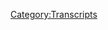 {{DEFAULTSORT:
    #_TRANSCRIPT_0513:December 18, 2020
}}{{Transcript
    | title         = [[513: December 18, 2020]]
    | caption       = [https://knowledgefight.libsyn.com/513-december-18-2020 Listen to this episode on Libsyn]
    | episodeNumber = [[513: December 18, 2020|513]]
    | length        = 01:44:00
}}

{{MessageBox
    | header     = Warning: Bot Generated Content
    | text       = This transcript was automatically generated by transcription software and likely contains many mistakes and misattributions. Please check the audio for definitive quotes, attribution, and context.
    | image      = N3yvass4myg91.webp
    | imagewidth = 50px
    | id         = warning
}}

{{TranscriptBlock
    | name      = Unknown Speaker
    | timestamp = 00:00:00.000
    | text      = N-N-N-N-N-N-N-Knowledge Fight
}}

{{TranscriptBlock
    | name      = Unknown Speaker
    | timestamp = 00:00:12.880
    | text      = Dan and Jordan, I am sweating.
}}

{{TranscriptBlock
    | name      = Unknown Speaker
    | timestamp = 00:00:19.600
    | text      = Knowledgefight.com, it's time to pray.
}}

{{TranscriptBlock
    | name      = Unknown Speaker
    | timestamp = 00:00:21.399
    | text      = I have great respect for knowledgefight, knowledgefight.
}}

{{TranscriptBlock
    | name      = Unknown Speaker
    | timestamp = 00:00:25.160
    | text      = I'm sick of them posing as if they're the good guys saying we are the bad guys, knowledgefight.
}}

{{TranscriptBlock
    | name      = Unknown Speaker
    | timestamp = 00:00:30.000
    | text      = Dan and Jordan, knowledgefight.com, it's time to pray.
}}

{{TranscriptBlock
    | name      = Unknown Speaker
    | timestamp = 00:00:47.079
    | text      = Andy in Kansas, you're on the air, thanks for holding us.
}}

{{TranscriptBlock
    | name      = Unknown Speaker
    | timestamp = 00:00:55.759
    | text      = Hello Alex, I'm a first time caller, I'm a huge fan.
}}

{{TranscriptBlock
    | name      = Unknown Speaker
    | timestamp = 00:00:56.759
    | text      = I love your work.
}}

{{TranscriptBlock
    | name      = Unknown Speaker
    | timestamp = 00:00:57.759
    | text      = Knowledgefight.com.
}}

{{TranscriptBlock
    | name      = Unknown Speaker
    | timestamp = 00:00:58.759
    | text      = N-N-N-N-N-Knowledgefight.com.
}}

{{TranscriptBlock
    | name      = Unknown Speaker
    | timestamp = 00:00:59.759
    | text      = I love you.
}}

{{TranscriptBlock
    | name      = Unknown Speaker
    | timestamp = 00:01:00.759
    | text      = Hey everybody, welcome back to Knowledgefight.
}}

{{TranscriptBlock
    | name      = Unknown Speaker
    | timestamp = 00:01:01.759
    | text      = I'm Dan.
}}

{{TranscriptBlock
    | name      = Unknown Speaker
    | timestamp = 00:01:02.759
    | text      = I'm Jordan.
}}

{{TranscriptBlock
    | name      = Unknown Speaker
    | timestamp = 00:01:03.759
    | text      = We're a couple dudes, like to sit around, drink novelty beverages and talk a little
}}

{{TranscriptBlock
    | name      = Unknown Speaker
    | timestamp = 00:01:04.760
    | text      = bit about Alex Jones.
}}

{{TranscriptBlock
    | name      = Unknown Speaker
    | timestamp = 00:01:05.760
    | text      = Oh indeed we are Dan.
}}

{{TranscriptBlock
    | name      = Unknown Speaker
    | timestamp = 00:01:06.760
    | text      = Yes.
}}

{{TranscriptBlock
    | name      = Unknown Speaker
    | timestamp = 00:01:07.760
    | text      = Dan?
}}

{{TranscriptBlock
    | name      = Unknown Speaker
    | timestamp = 00:01:08.760
    | text      = Yes.
}}

{{TranscriptBlock
    | name      = Unknown Speaker
    | timestamp = 00:01:09.760
    | text      = Quick question for you.
}}

{{TranscriptBlock
    | name      = Unknown Speaker
    | timestamp = 00:01:10.760
    | text      = What's up Jordan?
}}

{{TranscriptBlock
    | name      = Unknown Speaker
    | timestamp = 00:01:11.760
    | text      = What's your bright spot today?
}}

{{TranscriptBlock
    | name      = Unknown Speaker
    | timestamp = 00:01:12.760
    | text      = My bright spot today is that wonderful intersection of aspiration and limitations.
}}

{{TranscriptBlock
    | name      = Unknown Speaker
    | timestamp = 00:01:15.680
    | text      = All right, are you talking about finishing an entire Waffle House meal?
}}

{{TranscriptBlock
    | name      = Unknown Speaker
    | timestamp = 00:01:22.159
    | text      = No.
}}

{{TranscriptBlock
    | name      = Unknown Speaker
    | timestamp = 00:01:23.159
    | text      = I got some sheet metal from the local hardware store the other day because it dawned on me
}}

{{TranscriptBlock
    | name      = Unknown Speaker
    | timestamp = 00:01:30.560
    | text      = that I love breakfast sandwiches and I can make them myself if I could make eggs round.
}}

{{TranscriptBlock
    | name      = Unknown Speaker
    | timestamp = 00:01:37.239
    | text      = And I was like, if I just get some sheet metal, I could make a round thing that I could put
}}

{{TranscriptBlock
    | name      = Unknown Speaker
    | timestamp = 00:01:41.599
    | text      = in a pan.
}}

{{TranscriptBlock
    | name      = Unknown Speaker
    | timestamp = 00:01:42.599
    | text      = You're making your own cutouts.
}}

{{TranscriptBlock
    | name      = Unknown Speaker
    | timestamp = 00:01:45.079
    | text      = You're making cookie cutters.
}}

{{TranscriptBlock
    | name      = Unknown Speaker
    | timestamp = 00:01:46.319
    | text      = Basically, yeah.
}}

{{TranscriptBlock
    | name      = Unknown Speaker
    | timestamp = 00:01:47.319
    | text      = Out of sheet metal.
}}

{{TranscriptBlock
    | name      = Unknown Speaker
    | timestamp = 00:01:48.319
    | text      = Yep.
}}

{{TranscriptBlock
    | name      = Unknown Speaker
    | timestamp = 00:01:49.319
    | text      = You can just buy them.
}}

{{TranscriptBlock
    | name      = Unknown Speaker
    | timestamp = 00:01:50.319
    | text      = Well, that's the limitations aspect.
}}

{{TranscriptBlock
    | name      = Unknown Speaker
    | timestamp = 00:01:53.719
    | text      = So I spent a while cutting up some metal and I didn't cut myself or anything, so that's
}}

{{TranscriptBlock
    | name      = Unknown Speaker
    | timestamp = 00:01:58.920
    | text      = a plus.
}}

{{TranscriptBlock
    | name      = Unknown Speaker
    | timestamp = 00:01:59.920
    | text      = Well that's good.
}}

{{TranscriptBlock
    | name      = Unknown Speaker
    | timestamp = 00:02:00.920
    | text      = That's a plus.
}}

{{TranscriptBlock
    | name      = Unknown Speaker
    | timestamp = 00:02:01.920
    | text      = But yeah, I got through a couple trials of it and you know, like the egg kept seeping
}}

{{TranscriptBlock
    | name      = Unknown Speaker
    | timestamp = 00:02:06.219
    | text      = out from under it because it's not perfectly, it's like, ah, what can I do?
}}

{{TranscriptBlock
    | name      = Unknown Speaker
    | timestamp = 00:02:10.680
    | text      = How can I fix this?
}}

{{TranscriptBlock
    | name      = Unknown Speaker
    | timestamp = 00:02:11.680
    | text      = And so I Googled it and I was like, oh, they cost eight bucks for four of them.
}}

{{TranscriptBlock
    | name      = Unknown Speaker
    | timestamp = 00:02:14.840
    | text      = Oh yeah, yeah.
}}

{{TranscriptBlock
    | name      = Unknown Speaker
    | timestamp = 00:02:15.840
    | text      = It costs nothing.
}}

{{TranscriptBlock
    | name      = Unknown Speaker
    | timestamp = 00:02:16.840
    | text      = I was like, okay, I'll just order those.
}}

{{TranscriptBlock
    | name      = Unknown Speaker
    | timestamp = 00:02:17.840
    | text      = I have no idea why you bought, why did you buy sheet metal?
}}

{{TranscriptBlock
    | name      = Unknown Speaker
    | timestamp = 00:02:20.159
    | text      = What was your thought process on that?
}}

{{TranscriptBlock
    | name      = Unknown Speaker
    | timestamp = 00:02:21.800
    | text      = I was taking a walk to get out of the house and I saw the hardware store and I like the
}}

{{TranscriptBlock
    | name      = Unknown Speaker
    | timestamp = 00:02:27.080
    | text      = hardware guys and I was like, oh, I've been, I had that thought about round eggs.
}}

{{TranscriptBlock
    | name      = Unknown Speaker
    | timestamp = 00:02:32.560
    | text      = Why don't I see if they have anything I could, uh, sheet metal in there?
}}

{{TranscriptBlock
    | name      = Unknown Speaker
    | timestamp = 00:02:37.120
    | text      = And so I did and well, it felt fun.
}}

{{TranscriptBlock
    | name      = Unknown Speaker
    | timestamp = 00:02:39.960
    | text      = Yeah.
}}

{{TranscriptBlock
    | name      = Unknown Speaker
    | timestamp = 00:02:40.960
    | text      = The aspiration phase felt really fun.
}}

{{TranscriptBlock
    | name      = Unknown Speaker
    | timestamp = 00:02:42.479
    | text      = Like I'm being crafty.
}}

{{TranscriptBlock
    | name      = Unknown Speaker
    | timestamp = 00:02:43.479
    | text      = I'm trying to build something and I did succeed.
}}

{{TranscriptBlock
    | name      = Unknown Speaker
    | timestamp = 00:02:46.520
    | text      = It just wasn't that good.
}}

{{TranscriptBlock
    | name      = Unknown Speaker
    | timestamp = 00:02:47.719
    | text      = Sure.
}}

{{TranscriptBlock
    | name      = Unknown Speaker
    | timestamp = 00:02:48.719
    | text      = I made something that worked.
}}

{{TranscriptBlock
    | name      = Unknown Speaker
    | timestamp = 00:02:49.719
    | text      = I made egg patties.
}}

{{TranscriptBlock
    | name      = Unknown Speaker
    | timestamp = 00:02:51.240
    | text      = Sure.
}}

{{TranscriptBlock
    | name      = Unknown Speaker
    | timestamp = 00:02:52.240
    | text      = They just weren't great and they did leak a little bit.
}}

{{TranscriptBlock
    | name      = Unknown Speaker
    | timestamp = 00:02:55.560
    | text      = But they were round.
}}

{{TranscriptBlock
    | name      = Unknown Speaker
    | timestamp = 00:02:56.560
    | text      = You win some, you lose some.
}}

{{TranscriptBlock
    | name      = Unknown Speaker
    | timestamp = 00:02:57.719
    | text      = Right.
}}

{{TranscriptBlock
    | name      = Unknown Speaker
    | timestamp = 00:02:58.719
    | text      = I think that's great.
}}

{{TranscriptBlock
    | name      = Unknown Speaker
    | timestamp = 00:02:59.719
    | text      = I consider it a partial victory that I then forfeited to buying a couple.
}}

{{TranscriptBlock
    | name      = Unknown Speaker
    | timestamp = 00:03:02.599
    | text      = I agree.
}}

{{TranscriptBlock
    | name      = Unknown Speaker
    | timestamp = 00:03:03.599
    | text      = I think that you even tried to construct your own as a victory in and of itself.
}}

{{TranscriptBlock
    | name      = Unknown Speaker
    | timestamp = 00:03:07.199
    | text      = Yeah.
}}

{{TranscriptBlock
    | name      = Unknown Speaker
    | timestamp = 00:03:08.199
    | text      = I feel better.
}}

{{TranscriptBlock
    | name      = Unknown Speaker
    | timestamp = 00:03:09.199
    | text      = I feel better for trying, but also qualified success, qualified success.
}}

{{TranscriptBlock
    | name      = Unknown Speaker
    | timestamp = 00:03:13.360
    | text      = I think you are though technically a weekend warrior now, Dan.
}}

{{TranscriptBlock
    | name      = Unknown Speaker
    | timestamp = 00:03:17.000
    | text      = I have that urge.
}}

{{TranscriptBlock
    | name      = Unknown Speaker
    | timestamp = 00:03:18.000
    | text      = Yeah.
}}

{{TranscriptBlock
    | name      = Unknown Speaker
    | timestamp = 00:03:19.000
    | text      = Yeah.
}}

{{TranscriptBlock
    | name      = Unknown Speaker
    | timestamp = 00:03:20.000
    | text      = Yeah.
}}

{{TranscriptBlock
    | name      = Unknown Speaker
    | timestamp = 00:03:21.000
    | text      = That's what you do.
}}

{{TranscriptBlock
    | name      = Unknown Speaker
    | timestamp = 00:03:22.000
    | text      = Yep.
}}

{{TranscriptBlock
    | name      = Unknown Speaker
    | timestamp = 00:03:23.000
    | text      = I need a sink to fix.
}}

{{TranscriptBlock
    | name      = Unknown Speaker
    | timestamp = 00:03:24.000
    | text      = I need a, I need these projects.
}}

{{TranscriptBlock
    | name      = Unknown Speaker
    | timestamp = 00:03:25.000
    | text      = Yes.
}}

{{TranscriptBlock
    | name      = Unknown Speaker
    | timestamp = 00:03:26.000
    | text      = To fail on.
}}

{{TranscriptBlock
    | name      = Unknown Speaker
    | timestamp = 00:03:27.000
    | text      = I'm going to build a god damn chair.
}}

{{TranscriptBlock
    | name      = Unknown Speaker
    | timestamp = 00:03:28.000
    | text      = I'm going to build a god damn chair today.
}}

{{TranscriptBlock
    | name      = Unknown Speaker
    | timestamp = 00:03:29.919
    | text      = I'm going to try really hard and then I'm going to buy a chair.
}}

{{TranscriptBlock
    | name      = Unknown Speaker
    | timestamp = 00:03:35.360
    | text      = That's my weekend.
}}

{{TranscriptBlock
    | name      = Unknown Speaker
    | timestamp = 00:03:36.360
    | text      = Yeah.
}}

{{TranscriptBlock
    | name      = Unknown Speaker
    | timestamp = 00:03:37.360
    | text      = It's a good thing you don't have any like trimming to do because you would have a series
}}

{{TranscriptBlock
    | name      = Unknown Speaker
    | timestamp = 00:03:40.340
    | text      = of chainsaws and shit.
}}

{{TranscriptBlock
    | name      = Unknown Speaker
    | timestamp = 00:03:42.879
    | text      = That would be a nightmare.
}}

{{TranscriptBlock
    | name      = Unknown Speaker
    | timestamp = 00:03:43.879
    | text      = No, probably not.
}}

{{TranscriptBlock
    | name      = Unknown Speaker
    | timestamp = 00:03:44.879
    | text      = I'd probably stop just short of that.
}}

{{TranscriptBlock
    | name      = Unknown Speaker
    | timestamp = 00:03:46.639
    | text      = What's your bright spot?
}}

{{TranscriptBlock
    | name      = Unknown Speaker
    | timestamp = 00:03:47.639
    | text      = My bright spot, Dan, is a, I don't know if you recall, do you remember a few weeks ago
}}

{{TranscriptBlock
    | name      = Unknown Speaker
    | timestamp = 00:03:51.719
    | text      = when I talked to you about the Mandalorian?
}}

{{TranscriptBlock
    | name      = Unknown Speaker
    | timestamp = 00:03:54.000
    | text      = Um, yeah.
}}

{{TranscriptBlock
    | name      = Unknown Speaker
    | timestamp = 00:03:55.000
    | text      = Yeah.
}}

{{TranscriptBlock
    | name      = Unknown Speaker
    | timestamp = 00:03:56.000
    | text      = And it was, what I said to you was that it was, it was essentially, it was like a, it's,
}}

{{TranscriptBlock
    | name      = Unknown Speaker
    | timestamp = 00:04:00.800
    | text      = it's junk food.
}}

{{TranscriptBlock
    | name      = Unknown Speaker
    | timestamp = 00:04:01.800
    | text      = You know, it's everything you want, you know?
}}

{{TranscriptBlock
    | name      = Unknown Speaker
    | timestamp = 00:04:05.199
    | text      = And the season finale was such that it was just, I can't even, without spoilers, I can't
}}

{{TranscriptBlock
    | name      = Unknown Speaker
    | timestamp = 00:04:11.639
    | text      = even begin to describe it because it was like I could feel myself in the writer's room.
}}

{{TranscriptBlock
    | name      = Unknown Speaker
    | timestamp = 00:04:16.680
    | text      = Did they say that Baby Yoda's name isn't Grogu?
}}

{{TranscriptBlock
    | name      = Unknown Speaker
    | timestamp = 00:04:19.079
    | text      = No, but if only they could.
}}

{{TranscriptBlock
    | name      = Unknown Speaker
    | timestamp = 00:04:20.639
    | text      = I thought I would figure that would be a nice twist.
}}

{{TranscriptBlock
    | name      = Unknown Speaker
    | timestamp = 00:04:22.800
    | text      = It would be nice if the twist ending, the person who arrived was like, nah, nah, nah,
}}

{{TranscriptBlock
    | name      = Unknown Speaker
    | timestamp = 00:04:27.800
    | text      = nah, nah, nah, you're Baby Yoda.
}}

{{TranscriptBlock
    | name      = Unknown Speaker
    | timestamp = 00:04:29.279
    | text      = Moving on.
}}

{{TranscriptBlock
    | name      = Unknown Speaker
    | timestamp = 00:04:30.279
    | text      = Let's get out of here.
}}

{{TranscriptBlock
    | name      = Unknown Speaker
    | timestamp = 00:04:31.839
    | text      = Grogu is dead.
}}

{{TranscriptBlock
    | name      = Unknown Speaker
    | timestamp = 00:04:32.839
    | text      = Long live Baby Yoda.
}}

{{TranscriptBlock
    | name      = Unknown Speaker
    | timestamp = 00:04:33.839
    | text      = Yeah, exactly.
}}

{{TranscriptBlock
    | name      = Unknown Speaker
    | timestamp = 00:04:34.839
    | text      = But it was very much like a, I didn't, I knew it was possible, but I never thought they
}}

{{TranscriptBlock
    | name      = Unknown Speaker
    | timestamp = 00:04:40.160
    | text      = would do it.
}}

{{TranscriptBlock
    | name      = Unknown Speaker
    | timestamp = 00:04:41.160
    | text      = Okay.
}}

{{TranscriptBlock
    | name      = Unknown Speaker
    | timestamp = 00:04:42.160
    | text      = Have you, I think I would liken it to, have you ever seen a wrestling pay-per-view, perhaps
}}

{{TranscriptBlock
    | name      = Unknown Speaker
    | timestamp = 00:04:46.480
    | text      = when you were younger?
}}

{{TranscriptBlock
    | name      = Unknown Speaker
    | timestamp = 00:04:47.480
    | text      = Yes.
}}

{{TranscriptBlock
    | name      = Unknown Speaker
    | timestamp = 00:04:48.480
    | text      = Where all of a sudden you heard the music and you were like, oh shit, they did it!
}}

{{TranscriptBlock
    | name      = Unknown Speaker
    | timestamp = 00:04:53.019
    | text      = You hear the glass break and Stone Cold comes out.
}}

{{TranscriptBlock
    | name      = Unknown Speaker
    | timestamp = 00:04:54.920
    | text      = Exactly, and Stone Cold comes out and you're like, I didn't think it was going to be Stone
}}

{{TranscriptBlock
    | name      = Unknown Speaker
    | timestamp = 00:04:57.720
    | text      = Cold and it was him!
}}

{{TranscriptBlock
    | name      = Unknown Speaker
    | timestamp = 00:04:59.639
    | text      = It's like that, but if your childhood came back and kicked you in the dick.
}}

{{TranscriptBlock
    | name      = Unknown Speaker
    | timestamp = 00:05:02.519
    | text      = Okay.
}}

{{TranscriptBlock
    | name      = Unknown Speaker
    | timestamp = 00:05:03.519
    | text      = Well, it's fantastic.
}}

{{TranscriptBlock
    | name      = Unknown Speaker
    | timestamp = 00:05:04.519
    | text      = I have no idea what you're talking about and I'm glad you enjoyed it.
}}

{{TranscriptBlock
    | name      = Unknown Speaker
    | timestamp = 00:05:08.399
    | text      = Yeah, yeah, yeah, absolutely.
}}

{{TranscriptBlock
    | name      = Unknown Speaker
    | timestamp = 00:05:09.480
    | text      = I'm sorry I didn't make anything.
}}

{{TranscriptBlock
    | name      = Unknown Speaker
    | timestamp = 00:05:13.060
    | text      = So technically I barely did.
}}

{{TranscriptBlock
    | name      = Unknown Speaker
    | timestamp = 00:05:15.040
    | text      = Yeah, that's fair.
}}

{{TranscriptBlock
    | name      = Unknown Speaker
    | timestamp = 00:05:16.040
    | text      = Today we've got an interesting episode to go over, Jordan.
}}

{{TranscriptBlock
    | name      = Unknown Speaker
    | timestamp = 00:05:18.000
    | text      = We're talking about Friday of last week, which would be the 18th of December, 2020.
}}

{{TranscriptBlock
    | name      = Unknown Speaker
    | timestamp = 00:05:21.920
    | text      = I'm Dan.
}}

{{TranscriptBlock
    | name      = Unknown Speaker
    | timestamp = 00:05:22.920
    | text      = This is 2020.
}}

{{TranscriptBlock
    | name      = Unknown Speaker
    | timestamp = 00:05:23.920
    | text      = Hey, that's good news!
}}

{{TranscriptBlock
    | name      = Unknown Speaker
    | timestamp = 00:05:25.959
    | text      = This is an interesting thing.
}}

{{TranscriptBlock
    | name      = Unknown Speaker
    | timestamp = 00:05:28.560
    | text      = It's a thing?
}}

{{TranscriptBlock
    | name      = Unknown Speaker
    | timestamp = 00:05:29.560
    | text      = Yes.
}}

{{TranscriptBlock
    | name      = Unknown Speaker
    | timestamp = 00:05:30.560
    | text      = All right.
}}

{{TranscriptBlock
    | name      = Unknown Speaker
    | timestamp = 00:05:31.560
    | text      = And we'll get into exactly why it's an interesting thing.
}}

{{TranscriptBlock
    | name      = Unknown Speaker
    | timestamp = 00:05:32.959
    | text      = I'm not saying an episode.
}}

{{TranscriptBlock
    | name      = Unknown Speaker
    | timestamp = 00:05:34.220
    | text      = Is that David Knight's music being played in the background?
}}

{{TranscriptBlock
    | name      = Unknown Speaker
    | timestamp = 00:05:36.899
    | text      = Glass breaks.
}}

{{TranscriptBlock
    | name      = Unknown Speaker
    | timestamp = 00:05:37.899
    | text      = As David Knight comes to- Oh shit!
}}

{{TranscriptBlock
    | name      = Unknown Speaker
    | timestamp = 00:05:40.439
    | text      = We're back!
}}

{{TranscriptBlock
    | name      = Unknown Speaker
    | timestamp = 00:05:41.439
    | text      = Oh my God!
}}

{{TranscriptBlock
    | name      = Unknown Speaker
    | timestamp = 00:05:42.439
    | text      = David Knight has parted the Red Sea!
}}

{{TranscriptBlock
    | name      = Unknown Speaker
    | timestamp = 00:05:47.160
    | text      = And now it's time to bring back my show where I will talk for three hours or so.
}}

{{TranscriptBlock
    | name      = Unknown Speaker
    | timestamp = 00:05:53.639
    | text      = No, that is, David Knight does not make an appearance, although we might learn a few
}}

{{TranscriptBlock
    | name      = Unknown Speaker
    | timestamp = 00:06:00.480
    | text      = things.
}}

{{TranscriptBlock
    | name      = Unknown Speaker
    | timestamp = 00:06:01.480
    | text      = I'm going to actually have a request for you taking notes throughout this episode that
}}

{{TranscriptBlock
    | name      = Unknown Speaker
    | timestamp = 00:06:05.240
    | text      = we'll get to here in a few.
}}

{{TranscriptBlock
    | name      = Unknown Speaker
    | timestamp = 00:06:07.000
    | text      = But before we do that, let's take a moment to say thank you to some folks who have signed
}}

{{TranscriptBlock
    | name      = Unknown Speaker
    | timestamp = 00:06:09.620
    | text      = up and are supporting the show.
}}

{{TranscriptBlock
    | name      = Unknown Speaker
    | timestamp = 00:06:10.620
    | text      = Oh, that's a great idea.
}}

{{TranscriptBlock
    | name      = Unknown Speaker
    | timestamp = 00:06:11.620
    | text      = So first, Steven T. Thank you so much, you're now a policy wonk.
}}

{{TranscriptBlock
    | name      = Unknown Speaker
    | timestamp = 00:06:15.279
    | text      = I'm a policy wonk!
}}

{{TranscriptBlock
    | name      = Unknown Speaker
    | timestamp = 00:06:16.480
    | text      = Thanks, Stephen!
}}

{{TranscriptBlock
    | name      = Unknown Speaker
    | timestamp = 00:06:17.480
    | text      = Thank you!
}}

{{TranscriptBlock
    | name      = Unknown Speaker
    | timestamp = 00:06:18.480
    | text      = Next, David D. Thank you so much, you are now a policy wonk.
}}

{{TranscriptBlock
    | name      = Unknown Speaker
    | timestamp = 00:06:20.279
    | text      = I'm a policy wonk.
}}

{{TranscriptBlock
    | name      = Unknown Speaker
    | timestamp = 00:06:21.560
    | text      = Thank you, David!
}}

{{TranscriptBlock
    | name      = Unknown Speaker
    | timestamp = 00:06:22.560
    | text      = Thank you!
}}

{{TranscriptBlock
    | name      = Unknown Speaker
    | timestamp = 00:06:23.560
    | text      = Next, Mo S. Thank you so much, you're now a policy wonk.
}}

{{TranscriptBlock
    | name      = Unknown Speaker
    | timestamp = 00:06:25.879
    | text      = I'm a policy wonk Thanks, Mo!
}}

{{TranscriptBlock
    | name      = Unknown Speaker
    | timestamp = 00:06:27.839
    | text      = Thank you!
}}

{{TranscriptBlock
    | name      = Unknown Speaker
    | timestamp = 00:06:28.839
    | text      = Next, Owen H. Thank you so much, you are now a policy wonk.
}}

{{TranscriptBlock
    | name      = Unknown Speaker
    | timestamp = 00:06:30.480
    | text      = I'm a policy wonk Thank you very much Owen
}}

{{TranscriptBlock
    | name      = Unknown Speaker
    | timestamp = 00:06:32.959
    | text      = Next, Geena GM, thank you so much, you are now a policy wonk
}}

{{TranscriptBlock
    | name      = Unknown Speaker
    | timestamp = 00:06:36.100
    | text      = I'm a policy wonk.
}}

{{TranscriptBlock
    | name      = Unknown Speaker
    | timestamp = 00:06:37.100
    | text      = Thanks, Gina!
}}

{{TranscriptBlock
    | name      = Unknown Speaker
    | timestamp = 00:06:38.100
    | text      = Thank you!
}}

{{TranscriptBlock
    | name      = Unknown Speaker
    | timestamp = 00:06:39.100
    | text      = Next, Adam, thank you so much.
}}

{{TranscriptBlock
    | name      = Unknown Speaker
    | timestamp = 00:06:40.100
    | text      = You are now a policy wonk.
}}

{{TranscriptBlock
    | name      = Unknown Speaker
    | timestamp = 00:06:41.100
    | text      = I'm a policy wonk.
}}

{{TranscriptBlock
    | name      = Unknown Speaker
    | timestamp = 00:06:42.100
    | text      = Thank you, Adam.
}}

{{TranscriptBlock
    | name      = Unknown Speaker
    | timestamp = 00:06:43.100
    | text      = Thank you, Adam!
}}

{{TranscriptBlock
    | name      = Unknown Speaker
    | timestamp = 00:06:44.100
    | text      = No last initial at all.
}}

{{TranscriptBlock
    | name      = Unknown Speaker
    | timestamp = 00:06:45.100
    | text      = No last initial at all?
}}

{{TranscriptBlock
    | name      = Unknown Speaker
    | timestamp = 00:06:46.100
    | text      = Mm-hmm.
}}

{{TranscriptBlock
    | name      = Unknown Speaker
    | timestamp = 00:06:47.100
    | text      = It was the first Adam?
}}

{{TranscriptBlock
    | name      = Unknown Speaker
    | timestamp = 00:06:48.100
    | text      = Yeah.
}}

{{TranscriptBlock
    | name      = Unknown Speaker
    | timestamp = 00:06:49.100
    | text      = Holy shit!
}}

{{TranscriptBlock
    | name      = Unknown Speaker
    | timestamp = 00:06:50.100
    | text      = Yep.
}}

{{TranscriptBlock
    | name      = Unknown Speaker
    | timestamp = 00:06:51.100
    | text      = Next, Laura C., thank you so much.
}}

{{TranscriptBlock
    | name      = Unknown Speaker
    | timestamp = 00:06:52.100
    | text      = You are now a policy wonk.
}}

{{TranscriptBlock
    | name      = Unknown Speaker
    | timestamp = 00:06:53.100
    | text      = I'm a policy wonk.
}}

{{TranscriptBlock
    | name      = Unknown Speaker
    | timestamp = 00:06:54.100
    | text      = Thanks, Laura!
}}

{{TranscriptBlock
    | name      = Unknown Speaker
    | timestamp = 00:06:55.100
    | text      = Thank you!
}}

{{TranscriptBlock
    | name      = Unknown Speaker
    | timestamp = 00:06:56.100
    | text      = And then finally, let's say thank you to a couple of people who donated on elevated
}}

{{TranscriptBlock
    | name      = Unknown Speaker
    | timestamp = 00:06:57.100
    | text      = love and we appreciate that very much.
}}

{{TranscriptBlock
    | name      = Unknown Speaker
    | timestamp = 00:06:58.379
    | text      = So first, Larry Klayman for Supreme Court, thank you so much.
}}

{{TranscriptBlock
    | name      = Unknown Speaker
    | timestamp = 00:07:01.500
    | text      = You are now a technocrat.
}}

{{TranscriptBlock
    | name      = Unknown Speaker
    | timestamp = 00:07:03.000
    | text      = And Mean Blackbird, thank you so much.
}}

{{TranscriptBlock
    | name      = Unknown Speaker
    | timestamp = 00:07:04.620
    | text      = You are now a technocrat.
}}

{{TranscriptBlock
    | name      = Unknown Speaker
    | timestamp = 00:07:06.139
    | text      = I'm a policy wonk.
}}

{{TranscriptBlock
    | name      = Unknown Speaker
    | timestamp = 00:07:07.139
    | text      = Crikey, mate.
}}

{{TranscriptBlock
    | name      = Unknown Speaker
    | timestamp = 00:07:08.139
    | text      = That's fantastic.
}}

{{TranscriptBlock
    | name      = Unknown Speaker
    | timestamp = 00:07:09.139
    | text      = Have yourself a brew.
}}

{{TranscriptBlock
    | name      = Unknown Speaker
    | timestamp = 00:07:10.139
    | text      = How's your 401k doing, bro?
}}

{{TranscriptBlock
    | name      = Unknown Speaker
    | timestamp = 00:07:11.139
    | text      = All right.
}}

{{TranscriptBlock
    | name      = Unknown Speaker
    | timestamp = 00:07:12.139
    | text      = We got to go full tilt boogie on this, Watson, all right?
}}

{{TranscriptBlock
    | name      = Unknown Speaker
    | timestamp = 00:07:14.139
    | text      = Let's just get down to business.
}}

{{TranscriptBlock
    | name      = Unknown Speaker
    | timestamp = 00:07:15.699
    | text      = We ain't making that money off that heroin.
}}

{{TranscriptBlock
    | name      = Unknown Speaker
    | timestamp = 00:07:17.759
    | text      = Why are you pimps so good?
}}

{{TranscriptBlock
    | name      = Unknown Speaker
    | timestamp = 00:07:19.699
    | text      = My neck is freakishly large.
}}

{{TranscriptBlock
    | name      = Unknown Speaker
    | timestamp = 00:07:21.339
    | text      = I declare info war on you.
}}

{{TranscriptBlock
    | name      = Unknown Speaker
    | timestamp = 00:07:24.100
    | text      = Thank you so much, Larry Klayman for Supreme Court and thank you so much, Mean Blackbird.
}}

{{TranscriptBlock
    | name      = Unknown Speaker
    | timestamp = 00:07:27.100
    | text      = Yes.
}}

{{TranscriptBlock
    | name      = Unknown Speaker
    | timestamp = 00:07:28.100
    | text      = Thank you very much to the both of you.
}}

{{TranscriptBlock
    | name      = Unknown Speaker
    | timestamp = 00:07:29.100
    | text      = Yes.
}}

{{TranscriptBlock
    | name      = Unknown Speaker
    | timestamp = 00:07:30.100
    | text      = If you're out there listening and thinking, hey, I enjoy the show.
}}

{{TranscriptBlock
    | name      = Unknown Speaker
    | timestamp = 00:07:31.100
    | text      = I'd like support with these gents.
}}

{{TranscriptBlock
    | name      = Unknown Speaker
    | timestamp = 00:07:32.100
    | text      = You can do that by going to our website, knowledgefight.com, clicking the button to support the show
}}

{{TranscriptBlock
    | name      = Unknown Speaker
    | timestamp = 00:07:35.980
    | text      = or.
}}

{{TranscriptBlock
    | name      = Unknown Speaker
    | timestamp = 00:07:36.980
    | text      = Oh, what you could do is take a look at your little spaceship.
}}

{{TranscriptBlock
    | name      = Unknown Speaker
    | timestamp = 00:07:41.060
    | text      = You could hop in that little spaceship with the intent of solving many problems.
}}

{{TranscriptBlock
    | name      = Unknown Speaker
    | timestamp = 00:07:46.860
    | text      = And when you arrive at your destination, you can tear apart everyone in your path trying
}}

{{TranscriptBlock
    | name      = Unknown Speaker
    | timestamp = 00:07:52.180
    | text      = to keep you from expressing your generosity by going to a local bail fund or charity.
}}

{{TranscriptBlock
    | name      = Unknown Speaker
    | timestamp = 00:07:58.100
    | text      = Give your generosity to Grogu.
}}

{{TranscriptBlock
    | name      = Unknown Speaker
    | timestamp = 00:08:00.060
    | text      = Yes.
}}

{{TranscriptBlock
    | name      = Unknown Speaker
    | timestamp = 00:08:01.060
    | text      = Give your Grogu to a local charity in your area.
}}

{{TranscriptBlock
    | name      = Unknown Speaker
    | timestamp = 00:08:05.180
    | text      = I like the idea of you starting over watching The Mandalorian again, just staring at him,
}}

{{TranscriptBlock
    | name      = Unknown Speaker
    | timestamp = 00:08:09.699
    | text      = just going Grogu.
}}

{{TranscriptBlock
    | name      = Unknown Speaker
    | timestamp = 00:08:10.699
    | text      = You're fucking Grogu?
}}

{{TranscriptBlock
    | name      = Unknown Speaker
    | timestamp = 00:08:12.699
    | text      = You're Grogu?
}}

{{TranscriptBlock
    | name      = Unknown Speaker
    | timestamp = 00:08:14.300
    | text      = You can't experience it unless you don't know his name.
}}

{{TranscriptBlock
    | name      = Unknown Speaker
    | timestamp = 00:08:17.500
    | text      = Yeah.
}}

{{TranscriptBlock
    | name      = Unknown Speaker
    | timestamp = 00:08:18.500
    | text      = I don't pick I'll ever watch it.
}}

{{TranscriptBlock
    | name      = Unknown Speaker
    | timestamp = 00:08:20.540
    | text      = Yeah, I know.
}}

{{TranscriptBlock
    | name      = Unknown Speaker
    | timestamp = 00:08:21.540
    | text      = I'm interested in seeing Werner Herzog's delightful performance.
}}

{{TranscriptBlock
    | name      = Unknown Speaker
    | timestamp = 00:08:25.620
    | text      = It's fantastic.
}}

{{TranscriptBlock
    | name      = Unknown Speaker
    | timestamp = 00:08:26.620
    | text      = I'm excited about some of the screenshots I've seen of the child will be something incredible.
}}

{{TranscriptBlock
    | name      = Unknown Speaker
    | timestamp = 00:08:32.700
    | text      = Yeah.
}}

{{TranscriptBlock
    | name      = Unknown Speaker
    | timestamp = 00:08:33.700
    | text      = I would like to.
}}

{{TranscriptBlock
    | name      = Unknown Speaker
    | timestamp = 00:08:34.700
    | text      = And now I can't.
}}

{{TranscriptBlock
    | name      = Unknown Speaker
    | timestamp = 00:08:35.700
    | text      = Yeah.
}}

{{TranscriptBlock
    | name      = Unknown Speaker
    | timestamp = 00:08:36.700
    | text      = Grogu.
}}

{{TranscriptBlock
    | name      = Unknown Speaker
    | timestamp = 00:08:37.700
    | text      = Yeah.
}}

{{TranscriptBlock
    | name      = Unknown Speaker
    | timestamp = 00:08:38.700
    | text      = Unfortunately, his name is Grogu.
}}

{{TranscriptBlock
    | name      = Unknown Speaker
    | timestamp = 00:08:41.139
    | text      = Grogu has celebrated 50 birthdays, from what I understand.
}}

{{TranscriptBlock
    | name      = Unknown Speaker
    | timestamp = 00:08:44.740
    | text      = Is that correct?
}}

{{TranscriptBlock
    | name      = Unknown Speaker
    | timestamp = 00:08:45.740
    | text      = Yes, it is.
}}

{{TranscriptBlock
    | name      = Unknown Speaker
    | timestamp = 00:08:46.740
    | text      = Someone who's celebrating a birthday today.
}}

{{TranscriptBlock
    | name      = Unknown Speaker
    | timestamp = 00:08:48.139
    | text      = Nicely done.
}}

{{TranscriptBlock
    | name      = Unknown Speaker
    | timestamp = 00:08:49.139
    | text      = We'd like to give a shout out to Wendy.
}}

{{TranscriptBlock
    | name      = Unknown Speaker
    | timestamp = 00:08:51.100
    | text      = Happy birthday, Wendy.
}}

{{TranscriptBlock
    | name      = Unknown Speaker
    | timestamp = 00:08:52.100
    | text      = Happy birthday, Wendy.
}}

{{TranscriptBlock
    | name      = Unknown Speaker
    | timestamp = 00:08:53.700
    | text      = Wendy informed us that her last name was Grogu?
}}

{{TranscriptBlock
    | name      = Unknown Speaker
    | timestamp = 00:08:57.139
    | text      = No.
}}

{{TranscriptBlock
    | name      = Unknown Speaker
    | timestamp = 00:08:58.139
    | text      = Birthday on Monday, and it's the shortest day of the year.
}}

{{TranscriptBlock
    | name      = Unknown Speaker
    | timestamp = 00:09:01.299
    | text      = I know we had some dispute about day lengths a while back.
}}

{{TranscriptBlock
    | name      = Unknown Speaker
    | timestamp = 00:09:05.580
    | text      = Oh, it is the winter solstice.
}}

{{TranscriptBlock
    | name      = Unknown Speaker
    | timestamp = 00:09:07.460
    | text      = So happy solstice and happy birthday, Wendy.
}}

{{TranscriptBlock
    | name      = Unknown Speaker
    | timestamp = 00:09:09.179
    | text      = Yes, indeed.
}}

{{TranscriptBlock
    | name      = Unknown Speaker
    | timestamp = 00:09:10.179
    | text      = I hope you are a witch.
}}

{{TranscriptBlock
    | name      = Unknown Speaker
    | timestamp = 00:09:11.179
    | text      = Oh, boy.
}}

{{TranscriptBlock
    | name      = Unknown Speaker
    | timestamp = 00:09:12.659
    | text      = So Jordan, today, like I said, we got a thing to go over.
}}

{{TranscriptBlock
    | name      = Unknown Speaker
    | timestamp = 00:09:18.580
    | text      = And that is going to be a lot of Alex.
}}

{{TranscriptBlock
    | name      = Unknown Speaker
    | timestamp = 00:09:21.580
    | text      = Because Alex Jones did double duty on Friday.
}}

{{TranscriptBlock
    | name      = Unknown Speaker
    | timestamp = 00:09:24.299
    | text      = Of course.
}}

{{TranscriptBlock
    | name      = Unknown Speaker
    | timestamp = 00:09:25.299
    | text      = He hosted David Knight's show and then his own show.
}}

{{TranscriptBlock
    | name      = Unknown Speaker
    | timestamp = 00:09:28.379
    | text      = Oh, God.
}}

{{TranscriptBlock
    | name      = Unknown Speaker
    | timestamp = 00:09:30.159
    | text      = So here is an out of context drop from Alex.
}}

{{TranscriptBlock
    | name      = Unknown Speaker
    | timestamp = 00:09:33.059
    | text      = You understand?
}}

{{TranscriptBlock
    | name      = Unknown Speaker
    | timestamp = 00:09:34.059
    | text      = You've got to scare the living hell out of your kids.
}}

{{TranscriptBlock
    | name      = Unknown Speaker
    | timestamp = 00:09:37.700
    | text      = Okay.
}}

{{TranscriptBlock
    | name      = Unknown Speaker
    | timestamp = 00:09:38.700
    | text      = All right.
}}

{{TranscriptBlock
    | name      = Unknown Speaker
    | timestamp = 00:09:39.700
    | text      = Okay.
}}

{{TranscriptBlock
    | name      = Unknown Speaker
    | timestamp = 00:09:40.700
    | text      = Good parenting advice from Alex.
}}

{{TranscriptBlock
    | name      = Unknown Speaker
    | timestamp = 00:09:41.700
    | text      = No, that's good.
}}

{{TranscriptBlock
    | name      = Unknown Speaker
    | timestamp = 00:09:42.700
    | text      = That's good.
}}

{{TranscriptBlock
    | name      = Unknown Speaker
    | timestamp = 00:09:43.700
    | text      = Always got to appreciate that.
}}

{{TranscriptBlock
    | name      = Unknown Speaker
    | timestamp = 00:09:44.700
    | text      = That was, I believe, scarecrow's policy.
}}

{{TranscriptBlock
    | name      = Unknown Speaker
    | timestamp = 00:09:46.200
    | text      = Spare the scarecrow, spoil the child.
}}

{{TranscriptBlock
    | name      = Unknown Speaker
    | timestamp = 00:09:48.299
    | text      = Scare the child, don't spoil.
}}

{{TranscriptBlock
    | name      = Unknown Speaker
    | timestamp = 00:09:50.740
    | text      = I don't know how to do this.
}}

{{TranscriptBlock
    | name      = Unknown Speaker
    | timestamp = 00:09:52.299
    | text      = So Alex hosted his own broadcast, the Alex Jones show, trademark, copyright free, anyone
}}

{{TranscriptBlock
    | name      = Unknown Speaker
    | timestamp = 00:09:58.299
    | text      = can use it, whatever.
}}

{{TranscriptBlock
    | name      = Unknown Speaker
    | timestamp = 00:09:59.299
    | text      = Who cares?
}}

{{TranscriptBlock
    | name      = Unknown Speaker
    | timestamp = 00:10:00.299
    | text      = No problem.
}}

{{TranscriptBlock
    | name      = Unknown Speaker
    | timestamp = 00:10:01.299
    | text      = Before that, because he had fired David Knight the day before, he needed to fill that time.
}}

{{TranscriptBlock
    | name      = Unknown Speaker
    | timestamp = 00:10:06.379
    | text      = Sure.
}}

{{TranscriptBlock
    | name      = Unknown Speaker
    | timestamp = 00:10:07.379
    | text      = Something had to go there.
}}

{{TranscriptBlock
    | name      = Unknown Speaker
    | timestamp = 00:10:08.379
    | text      = And so what he decided to do was finally do that show that was mostly callers.
}}

{{TranscriptBlock
    | name      = Unknown Speaker
    | timestamp = 00:10:13.259
    | text      = Okay.
}}

{{TranscriptBlock
    | name      = Unknown Speaker
    | timestamp = 00:10:14.259
    | text      = So he's decided he's going to start a new show called The American Journal.
}}

{{TranscriptBlock
    | name      = Unknown Speaker
    | timestamp = 00:10:17.899
    | text      = Get the fuck out of here.
}}

{{TranscriptBlock
    | name      = Unknown Speaker
    | timestamp = 00:10:19.740
    | text      = The American Journal.
}}

{{TranscriptBlock
    | name      = Unknown Speaker
    | timestamp = 00:10:21.840
    | text      = It's a parody.
}}

{{TranscriptBlock
    | name      = Unknown Speaker
    | timestamp = 00:10:22.899
    | text      = I say it's a parody.
}}

{{TranscriptBlock
    | name      = Unknown Speaker
    | timestamp = 00:10:23.899
    | text      = He would say it's an homage to The Washington Journal on C-SPAN.
}}

{{TranscriptBlock
    | name      = Unknown Speaker
    | timestamp = 00:10:28.539
    | text      = And he says that about a hundred times throughout the three hour show.
}}

{{TranscriptBlock
    | name      = Unknown Speaker
    | timestamp = 00:10:34.379
    | text      = I don't think his audience would get the reference otherwise.
}}

{{TranscriptBlock
    | name      = Unknown Speaker
    | timestamp = 00:10:37.379
    | text      = He does really hammer it home.
}}

{{TranscriptBlock
    | name      = Unknown Speaker
    | timestamp = 00:10:39.139
    | text      = It's like a Washington Journal, but it's America.
}}

{{TranscriptBlock
    | name      = Unknown Speaker
    | timestamp = 00:10:41.539
    | text      = We've never seen C-SPAN.
}}

{{TranscriptBlock
    | name      = Unknown Speaker
    | timestamp = 00:10:43.860
    | text      = So here is an out of context drop from one of the callers on The American Journal.
}}

{{TranscriptBlock
    | name      = Unknown Speaker
    | timestamp = 00:10:47.980
    | text      = All these people that think that this COVID shot is going to cure them or even make them
}}

{{TranscriptBlock
    | name      = Unknown Speaker
    | timestamp = 00:10:52.419
    | text      = into a cyborg human being.
}}

{{TranscriptBlock
    | name      = Unknown Speaker
    | timestamp = 00:10:54.740
    | text      = They're wrong.
}}

{{TranscriptBlock
    | name      = Unknown Speaker
    | timestamp = 00:10:55.740
    | text      = It is not.
}}

{{TranscriptBlock
    | name      = Unknown Speaker
    | timestamp = 00:10:56.740
    | text      = It is going to kill them.
}}

{{TranscriptBlock
    | name      = Unknown Speaker
    | timestamp = 00:10:57.740
    | text      = Oh.
}}

{{TranscriptBlock
    | name      = Unknown Speaker
    | timestamp = 00:10:58.740
    | text      = Getting the pulse of America.
}}

{{TranscriptBlock
    | name      = Unknown Speaker
    | timestamp = 00:11:00.840
    | text      = That is The American Journal.
}}

{{TranscriptBlock
    | name      = Unknown Speaker
    | timestamp = 00:11:02.860
    | text      = I think that would be a fairly good chronicle of our times.
}}

{{TranscriptBlock
    | name      = Unknown Speaker
    | timestamp = 00:11:06.460
    | text      = Yeah.
}}

{{TranscriptBlock
    | name      = Unknown Speaker
    | timestamp = 00:11:07.460
    | text      = All these people out there who think the shot's going to turn them into a cyborg.
}}

{{TranscriptBlock
    | name      = Unknown Speaker
    | timestamp = 00:11:10.740
    | text      = They're wrong.
}}

{{TranscriptBlock
    | name      = Unknown Speaker
    | timestamp = 00:11:11.740
    | text      = Idiots.
}}

{{TranscriptBlock
    | name      = Unknown Speaker
    | timestamp = 00:11:12.740
    | text      = They're so goddamn stupid, they think they're going to turn into a cyborg.
}}

{{TranscriptBlock
    | name      = Unknown Speaker
    | timestamp = 00:11:16.539
    | text      = God, we're taking the time to hear these missives.
}}

{{TranscriptBlock
    | name      = Unknown Speaker
    | timestamp = 00:11:19.539
    | text      = We've got to debunk all of these falsehoods that are going around, Dan.
}}

{{TranscriptBlock
    | name      = Unknown Speaker
    | timestamp = 00:11:25.179
    | text      = So here's Alex starting off the Journal.
}}

{{TranscriptBlock
    | name      = Unknown Speaker
    | timestamp = 00:11:26.980
    | text      = And the Journal starts earlier.
}}

{{TranscriptBlock
    | name      = Unknown Speaker
    | timestamp = 00:11:28.740
    | text      = Alex is used to starting his show at 11.
}}

{{TranscriptBlock
    | name      = Unknown Speaker
    | timestamp = 00:11:30.720
    | text      = This one starts at 8.
}}

{{TranscriptBlock
    | name      = Unknown Speaker
    | timestamp = 00:11:32.120
    | text      = That's too early.
}}

{{TranscriptBlock
    | name      = Unknown Speaker
    | timestamp = 00:11:33.120
    | text      = Yeah, so he's in there early.
}}

{{TranscriptBlock
    | name      = Unknown Speaker
    | timestamp = 00:11:36.240
    | text      = You're listening to The American Journal with your host, Alex Jones.
}}

{{TranscriptBlock
    | name      = Unknown Speaker
    | timestamp = 00:11:40.960
    | text      = Watch it live right now at band.video.
}}

{{TranscriptBlock
    | name      = Unknown Speaker
    | timestamp = 00:11:46.700
    | text      = All right, folks, we are live on this Friday transmission.
}}

{{TranscriptBlock
    | name      = Unknown Speaker
    | timestamp = 00:11:54.100
    | text      = Thank you so much for joining us on this December 17th broadcast.
}}

{{TranscriptBlock
    | name      = Unknown Speaker
    | timestamp = 00:12:03.460
    | text      = So much going on.
}}

{{TranscriptBlock
    | name      = Unknown Speaker
    | timestamp = 00:12:04.460
    | text      = There's so much happening.
}}

{{TranscriptBlock
    | name      = Unknown Speaker
    | timestamp = 00:12:05.460
    | text      = I work seven days a week.
}}

{{TranscriptBlock
    | name      = Unknown Speaker
    | timestamp = 00:12:06.460
    | text      = I'm not even sure what day it is anymore.
}}

{{TranscriptBlock
    | name      = Unknown Speaker
    | timestamp = 00:12:09.139
    | text      = Makes my head spin.
}}

{{TranscriptBlock
    | name      = Unknown Speaker
    | timestamp = 00:12:10.659
    | text      = It's the 18th.
}}

{{TranscriptBlock
    | name      = Unknown Speaker
    | timestamp = 00:12:11.659
    | text      = Yeah.
}}

{{TranscriptBlock
    | name      = Unknown Speaker
    | timestamp = 00:12:12.659
    | text      = Yeah.
}}

{{TranscriptBlock
    | name      = Unknown Speaker
    | timestamp = 00:12:13.659
    | text      = It does.
}}

{{TranscriptBlock
    | name      = Unknown Speaker
    | timestamp = 00:12:14.659
    | text      = That's not an auspicious beginning.
}}

{{TranscriptBlock
    | name      = Unknown Speaker
    | timestamp = 00:12:15.659
    | text      = No, it does sound like he's already taking his time to run up the clock.
}}

{{TranscriptBlock
    | name      = Unknown Speaker
    | timestamp = 00:12:22.220
    | text      = Already stalling.
}}

{{TranscriptBlock
    | name      = Unknown Speaker
    | timestamp = 00:12:23.220
    | text      = Minute one of The American Journal.
}}

{{TranscriptBlock
    | name      = Unknown Speaker
    | timestamp = 00:12:26.139
    | text      = Ladies and gentlemen, we begin our...
}}

{{TranscriptBlock
    | name      = Unknown Speaker
    | timestamp = 00:12:34.820
    | text      = From a place.
}}

{{TranscriptBlock
    | name      = Unknown Speaker
    | timestamp = 00:12:35.820
    | text      = Show.
}}

{{TranscriptBlock
    | name      = Unknown Speaker
    | timestamp = 00:12:36.820
    | text      = In the middle of America.
}}

{{TranscriptBlock
    | name      = Unknown Speaker
    | timestamp = 00:12:38.899
    | text      = We're going to take calls.
}}

{{TranscriptBlock
    | name      = Unknown Speaker
    | timestamp = 00:12:40.940
    | text      = I'm going to say a million fucking times that this is like The Washington Journal, but I'm
}}

{{TranscriptBlock
    | name      = Unknown Speaker
    | timestamp = 00:12:45.340
    | text      = doing it.
}}

{{TranscriptBlock
    | name      = Unknown Speaker
    | timestamp = 00:12:46.340
    | text      = It's going to be a while.
}}

{{TranscriptBlock
    | name      = Unknown Speaker
    | timestamp = 00:12:47.340
    | text      = I'm going to complain a whole bunch.
}}

{{TranscriptBlock
    | name      = Unknown Speaker
    | timestamp = 00:12:50.379
    | text      = John Rappaport's going to host the last half hour because I got to take a break in between
}}

{{TranscriptBlock
    | name      = Unknown Speaker
    | timestamp = 00:12:54.179
    | text      = this and my show.
}}

{{TranscriptBlock
    | name      = Unknown Speaker
    | timestamp = 00:12:55.379
    | text      = Yeah.
}}

{{TranscriptBlock
    | name      = Unknown Speaker
    | timestamp = 00:12:56.379
    | text      = Six hours straight is a lot.
}}

{{TranscriptBlock
    | name      = Unknown Speaker
    | timestamp = 00:12:57.379
    | text      = The whole show's supposed to be about taking calls and the last half hour is John Rappaport
}}

{{TranscriptBlock
    | name      = Unknown Speaker
    | timestamp = 00:13:01.480
    | text      = not taking calls.
}}

{{TranscriptBlock
    | name      = Unknown Speaker
    | timestamp = 00:13:02.480
    | text      = Hey, come on.
}}

{{TranscriptBlock
    | name      = Unknown Speaker
    | timestamp = 00:13:03.480
    | text      = He's John Rappaport.
}}

{{TranscriptBlock
    | name      = Unknown Speaker
    | timestamp = 00:13:04.740
    | text      = He's not on his feet, man.
}}

{{TranscriptBlock
    | name      = Unknown Speaker
    | timestamp = 00:13:06.000
    | text      = It's ridiculous.
}}

{{TranscriptBlock
    | name      = Unknown Speaker
    | timestamp = 00:13:07.000
    | text      = No.
}}

{{TranscriptBlock
    | name      = Unknown Speaker
    | timestamp = 00:13:08.000
    | text      = So anyway, Alex realizes that it's the 18th.
}}

{{TranscriptBlock
    | name      = Unknown Speaker
    | timestamp = 00:13:10.419
    | text      = Now, I told the guys months ago, I had an idea, told the crew for something like a...
}}

{{TranscriptBlock
    | name      = Unknown Speaker
    | timestamp = 00:13:18.860
    | text      = Let's buy another tank.
}}

{{TranscriptBlock
    | name      = Unknown Speaker
    | timestamp = 00:13:20.460
    | text      = National Journal program based on The Washington Journal.
}}

{{TranscriptBlock
    | name      = Unknown Speaker
    | timestamp = 00:13:25.259
    | text      = And that's what we're doing right now.
}}

{{TranscriptBlock
    | name      = Unknown Speaker
    | timestamp = 00:13:26.259
    | text      = It is Friday, December 18th, 2020.
}}

{{TranscriptBlock
    | name      = Unknown Speaker
    | timestamp = 00:13:30.500
    | text      = I was looking up there on the computer board and it said December 17th, 2020.
}}

{{TranscriptBlock
    | name      = Unknown Speaker
    | timestamp = 00:13:34.539
    | text      = And I said, that's not right.
}}

{{TranscriptBlock
    | name      = Unknown Speaker
    | timestamp = 00:13:36.419
    | text      = It's Friday, December 18th, but of course, that's why you can't always trust computers,
}}

{{TranscriptBlock
    | name      = Unknown Speaker
    | timestamp = 00:13:40.860
    | text      = can you?
}}

{{TranscriptBlock
    | name      = Unknown Speaker
    | timestamp = 00:13:41.860
    | text      = Sometimes computers lie to you.
}}

{{TranscriptBlock
    | name      = Unknown Speaker
    | timestamp = 00:13:43.059
    | text      = You need to be aware of this.
}}

{{TranscriptBlock
    | name      = Unknown Speaker
    | timestamp = 00:13:44.539
    | text      = Wait, is The Washington Journal the one where it's the guy who is steadfast in his not having
}}

{{TranscriptBlock
    | name      = Unknown Speaker
    | timestamp = 00:13:50.799
    | text      = a facial expression?
}}

{{TranscriptBlock
    | name      = Unknown Speaker
    | timestamp = 00:13:51.879
    | text      = Like somebody calls in and they're like, I think dogs are going to own this world.
}}

{{TranscriptBlock
    | name      = Unknown Speaker
    | timestamp = 00:13:54.779
    | text      = And he's like, that was a good call.
}}

{{TranscriptBlock
    | name      = Unknown Speaker
    | timestamp = 00:13:56.419
    | text      = The next caller.
}}

{{TranscriptBlock
    | name      = Unknown Speaker
    | timestamp = 00:13:57.419
    | text      = And they have the Republican and Democrat independent lines.
}}

{{TranscriptBlock
    | name      = Unknown Speaker
    | timestamp = 00:14:00.419
    | text      = Yes, yes.
}}

{{TranscriptBlock
    | name      = Unknown Speaker
    | timestamp = 00:14:01.419
    | text      = That's the show.
}}

{{TranscriptBlock
    | name      = Unknown Speaker
    | timestamp = 00:14:02.419
    | text      = All right.
}}

{{TranscriptBlock
    | name      = Unknown Speaker
    | timestamp = 00:14:03.419
    | text      = Alex thinks he's capable of doing that and boy, I will tell you from round one, he is
}}

{{TranscriptBlock
    | name      = Unknown Speaker
    | timestamp = 00:14:10.059
    | text      = not.
}}

{{TranscriptBlock
    | name      = Unknown Speaker
    | timestamp = 00:14:11.059
    | text      = All right.
}}

{{TranscriptBlock
    | name      = Unknown Speaker
    | timestamp = 00:14:12.059
    | text      = So flappable he is, un he is not.
}}

{{TranscriptBlock
    | name      = Unknown Speaker
    | timestamp = 00:14:13.980
    | text      = I just, I mean like it would be like if The Washington Journal host constantly like forgot
}}

{{TranscriptBlock
    | name      = Unknown Speaker
    | timestamp = 00:14:19.659
    | text      = why he was there.
}}

{{TranscriptBlock
    | name      = Unknown Speaker
    | timestamp = 00:14:21.259
    | text      = That would, that's kind of the way you would make it meet.
}}

{{TranscriptBlock
    | name      = Unknown Speaker
    | timestamp = 00:14:23.539
    | text      = All right.
}}

{{TranscriptBlock
    | name      = Unknown Speaker
    | timestamp = 00:14:24.539
    | text      = I like it.
}}

{{TranscriptBlock
    | name      = Unknown Speaker
    | timestamp = 00:14:25.539
    | text      = But the aspiration is there.
}}

{{TranscriptBlock
    | name      = Unknown Speaker
    | timestamp = 00:14:26.539
    | text      = Much like me trying to make these egg rounds.
}}

{{TranscriptBlock
    | name      = Unknown Speaker
    | timestamp = 00:14:27.940
    | text      = Sure.
}}

{{TranscriptBlock
    | name      = Unknown Speaker
    | timestamp = 00:14:28.940
    | text      = Alex intends to take 90% calls.
}}

{{TranscriptBlock
    | name      = Unknown Speaker
    | timestamp = 00:14:31.940
    | text      = So here we are and I told the crew months ago that I wanted to launch a show either
}}

{{TranscriptBlock
    | name      = Unknown Speaker
    | timestamp = 00:14:37.259
    | text      = in the morning or at night and call it National Journal, kind of after The Washington Journal
}}

{{TranscriptBlock
    | name      = Unknown Speaker
    | timestamp = 00:14:46.740
    | text      = to really habituate myself or whoever the host would be, I thought of it kind of as
}}

{{TranscriptBlock
    | name      = Unknown Speaker
    | timestamp = 00:14:50.379
    | text      = a rotating group of hosts, to take a lot of phone calls and actually do it every day because
}}

{{TranscriptBlock
    | name      = Unknown Speaker
    | timestamp = 00:14:55.539
    | text      = the show is based at least 90% on phone calls.
}}

{{TranscriptBlock
    | name      = Unknown Speaker
    | timestamp = 00:15:00.620
    | text      = And so that is what we are doing here on this live Friday, December 18th, 2020 broadcast.
}}

{{TranscriptBlock
    | name      = Unknown Speaker
    | timestamp = 00:15:09.820
    | text      = I will give Alex some credit and say that it's more calls than you'd expect based on
}}

{{TranscriptBlock
    | name      = Unknown Speaker
    | timestamp = 00:15:15.419
    | text      = his history.
}}

{{TranscriptBlock
    | name      = Unknown Speaker
    | timestamp = 00:15:16.419
    | text      = Sure.
}}

{{TranscriptBlock
    | name      = Unknown Speaker
    | timestamp = 00:15:17.419
    | text      = It's still not 90%.
}}

{{TranscriptBlock
    | name      = Unknown Speaker
    | timestamp = 00:15:18.419
    | text      = Well.
}}

{{TranscriptBlock
    | name      = Unknown Speaker
    | timestamp = 00:15:19.419
    | text      = It's not, it's, and some of them are talking about how you're not going to turn into a
}}

{{TranscriptBlock
    | name      = Unknown Speaker
    | timestamp = 00:15:23.299
    | text      = cyborg.
}}

{{TranscriptBlock
    | name      = Unknown Speaker
    | timestamp = 00:15:24.299
    | text      = So then some of them you might as well not have.
}}

{{TranscriptBlock
    | name      = Unknown Speaker
    | timestamp = 00:15:26.659
    | text      = That's fair.
}}

{{TranscriptBlock
    | name      = Unknown Speaker
    | timestamp = 00:15:27.659
    | text      = And one of them is a guy named Mountain Patriot.
}}

{{TranscriptBlock
    | name      = Unknown Speaker
    | timestamp = 00:15:29.419
    | text      = Okay.
}}

{{TranscriptBlock
    | name      = Unknown Speaker
    | timestamp = 00:15:30.419
    | text      = Yeah.
}}

{{TranscriptBlock
    | name      = Unknown Speaker
    | timestamp = 00:15:31.419
    | text      = Was that his birth name?
}}

{{TranscriptBlock
    | name      = Unknown Speaker
    | timestamp = 00:15:32.419
    | text      = Yeah.
}}

{{TranscriptBlock
    | name      = Unknown Speaker
    | timestamp = 00:15:33.419
    | text      = Yeah.
}}

{{TranscriptBlock
    | name      = Unknown Speaker
    | timestamp = 00:15:34.419
    | text      = It's on his birth certificate.
}}

{{TranscriptBlock
    | name      = Unknown Speaker
    | timestamp = 00:15:35.419
    | text      = All right.
}}

{{TranscriptBlock
    | name      = Unknown Speaker
    | timestamp = 00:15:36.419
    | text      = Well, that's good.
}}

{{TranscriptBlock
    | name      = Unknown Speaker
    | timestamp = 00:15:37.419
    | text      = On his new birth certificate that he got when he became a sovereign.
}}

{{TranscriptBlock
    | name      = Unknown Speaker
    | timestamp = 00:15:38.419
    | text      = Yeah.
}}

{{TranscriptBlock
    | name      = Unknown Speaker
    | timestamp = 00:15:39.419
    | text      = Okay.
}}

{{TranscriptBlock
    | name      = Unknown Speaker
    | timestamp = 00:15:40.419
    | text      = Well, that's fair.
}}

{{TranscriptBlock
    | name      = Unknown Speaker
    | timestamp = 00:15:41.419
    | text      = So here's where I want to make a request of you taking notes.
}}

{{TranscriptBlock
    | name      = Unknown Speaker
    | timestamp = 00:15:42.419
    | text      = Sure.
}}

{{TranscriptBlock
    | name      = Unknown Speaker
    | timestamp = 00:15:43.419
    | text      = A large portion of this turns into Alex complaining about David Knight.
}}

{{TranscriptBlock
    | name      = Unknown Speaker
    | timestamp = 00:15:47.620
    | text      = There is a large part of this episode is like Alex being kind of too aware that people are
}}

{{TranscriptBlock
    | name      = Unknown Speaker
    | timestamp = 00:15:54.940
    | text      = going to tune in thinking it's David Knight's show.
}}

{{TranscriptBlock
    | name      = Unknown Speaker
    | timestamp = 00:15:57.419
    | text      = What happened?
}}

{{TranscriptBlock
    | name      = Unknown Speaker
    | timestamp = 00:15:58.419
    | text      = Yeah.
}}

{{TranscriptBlock
    | name      = Unknown Speaker
    | timestamp = 00:15:59.419
    | text      = So we have to kind of address the issue.
}}

{{TranscriptBlock
    | name      = Unknown Speaker
    | timestamp = 00:16:02.059
    | text      = Now on the 17th, the episode that we listened to on our last episode, we heard him give
}}

{{TranscriptBlock
    | name      = Unknown Speaker
    | timestamp = 00:16:08.379
    | text      = the explanation that it's money.
}}

{{TranscriptBlock
    | name      = Unknown Speaker
    | timestamp = 00:16:11.379
    | text      = It's money.
}}

{{TranscriptBlock
    | name      = Unknown Speaker
    | timestamp = 00:16:12.379
    | text      = Right.
}}

{{TranscriptBlock
    | name      = Unknown Speaker
    | timestamp = 00:16:13.379
    | text      = Right, right, right.
}}

{{TranscriptBlock
    | name      = Unknown Speaker
    | timestamp = 00:16:14.379
    | text      = We got financial troubles around here.
}}

{{TranscriptBlock
    | name      = Unknown Speaker
    | timestamp = 00:16:15.379
    | text      = Right.
}}

{{TranscriptBlock
    | name      = Unknown Speaker
    | timestamp = 00:16:16.379
    | text      = We have to scale back and get leaner.
}}

{{TranscriptBlock
    | name      = Unknown Speaker
    | timestamp = 00:16:17.379
    | text      = Yeah.
}}

{{TranscriptBlock
    | name      = Unknown Speaker
    | timestamp = 00:16:18.379
    | text      = So write that down at the top of your notes.
}}

{{TranscriptBlock
    | name      = Unknown Speaker
    | timestamp = 00:16:19.460
    | text      = So we're about to find out that it's actually about the number of emails David Knight sent?
}}

{{TranscriptBlock
    | name      = Unknown Speaker
    | timestamp = 00:16:26.100
    | text      = No, that doesn't come into it.
}}

{{TranscriptBlock
    | name      = Unknown Speaker
    | timestamp = 00:16:27.379
    | text      = Okay.
}}

{{TranscriptBlock
    | name      = Unknown Speaker
    | timestamp = 00:16:28.379
    | text      = All right.
}}

{{TranscriptBlock
    | name      = Unknown Speaker
    | timestamp = 00:16:29.379
    | text      = And maybe Steve Puchenik related.
}}

{{TranscriptBlock
    | name      = Unknown Speaker
    | timestamp = 00:16:31.019
    | text      = Sure.
}}

{{TranscriptBlock
    | name      = Unknown Speaker
    | timestamp = 00:16:32.019
    | text      = Because the two of them got into a bit of a beef.
}}

{{TranscriptBlock
    | name      = Unknown Speaker
    | timestamp = 00:16:33.299
    | text      = They got a tiff.
}}

{{TranscriptBlock
    | name      = Unknown Speaker
    | timestamp = 00:16:34.299
    | text      = Although also I'm a little reticent about that, or I had to been.
}}

{{TranscriptBlock
    | name      = Unknown Speaker
    | timestamp = 00:16:38.299
    | text      = Right.
}}

{{TranscriptBlock
    | name      = Unknown Speaker
    | timestamp = 00:16:39.299
    | text      = I want you to keep track of...
}}

{{TranscriptBlock
    | name      = Unknown Speaker
    | timestamp = 00:16:41.139
    | text      = How many different possible reasons there?
}}

{{TranscriptBlock
    | name      = Unknown Speaker
    | timestamp = 00:16:43.100
    | text      = Yes.
}}

{{TranscriptBlock
    | name      = Unknown Speaker
    | timestamp = 00:16:44.100
    | text      = Okay.
}}

{{TranscriptBlock
    | name      = Unknown Speaker
    | timestamp = 00:16:45.100
    | text      = I have to write down each new one.
}}

{{TranscriptBlock
    | name      = Unknown Speaker
    | timestamp = 00:16:46.100
    | text      = I want you to listen carefully and see how many different stories about why David got
}}

{{TranscriptBlock
    | name      = Unknown Speaker
    | timestamp = 00:16:50.700
    | text      = fired you could come up with.
}}

{{TranscriptBlock
    | name      = Unknown Speaker
    | timestamp = 00:16:52.340
    | text      = He did an upper decker in the toilet and I just can't do it anymore.
}}

{{TranscriptBlock
    | name      = Unknown Speaker
    | timestamp = 00:16:56.179
    | text      = I wish it was that interesting.
}}

{{TranscriptBlock
    | name      = Unknown Speaker
    | timestamp = 00:16:57.340
    | text      = Yeah, that would be fun.
}}

{{TranscriptBlock
    | name      = Unknown Speaker
    | timestamp = 00:16:58.340
    | text      = So here's the first one.
}}

{{TranscriptBlock
    | name      = Unknown Speaker
    | timestamp = 00:16:59.340
    | text      = I'm going to give you this as a layout.
}}

{{TranscriptBlock
    | name      = Unknown Speaker
    | timestamp = 00:17:00.820
    | text      = Okay.
}}

{{TranscriptBlock
    | name      = Unknown Speaker
    | timestamp = 00:17:01.820
    | text      = Now, a lot of you are probably tuning in and you're saying, where's David Knight?
}}

{{TranscriptBlock
    | name      = Unknown Speaker
    | timestamp = 00:17:04.579
    | text      = I love David Knight.
}}

{{TranscriptBlock
    | name      = Unknown Speaker
    | timestamp = 00:17:05.579
    | text      = I really care about him.
}}

{{TranscriptBlock
    | name      = Unknown Speaker
    | timestamp = 00:17:06.579
    | text      = He's a talented, smart guy.
}}

{{TranscriptBlock
    | name      = Unknown Speaker
    | timestamp = 00:17:07.819
    | text      = He's been with us nine years and I personally am exhausted doing my own show every day.
}}

{{TranscriptBlock
    | name      = Unknown Speaker
    | timestamp = 00:17:13.259
    | text      = And David, of course, took off quite a bit over a year ago with some medical issues and
}}

{{TranscriptBlock
    | name      = Unknown Speaker
    | timestamp = 00:17:19.299
    | text      = came back.
}}

{{TranscriptBlock
    | name      = Unknown Speaker
    | timestamp = 00:17:20.859
    | text      = And I just made the decision that David was not happy here.
}}

{{TranscriptBlock
    | name      = Unknown Speaker
    | timestamp = 00:17:29.339
    | text      = I made the decision.
}}

{{TranscriptBlock
    | name      = Unknown Speaker
    | timestamp = 00:17:30.339
    | text      = That it was not good for him to still be on air.
}}

{{TranscriptBlock
    | name      = Unknown Speaker
    | timestamp = 00:17:32.980
    | text      = That's my own personal decision.
}}

{{TranscriptBlock
    | name      = Unknown Speaker
    | timestamp = 00:17:34.700
    | text      = I was kind of watching him twist in the wind, very depressed with everything that's going
}}

{{TranscriptBlock
    | name      = Unknown Speaker
    | timestamp = 00:17:39.140
    | text      = on, very, very upset.
}}

{{TranscriptBlock
    | name      = Unknown Speaker
    | timestamp = 00:17:40.980
    | text      = And I agree with about 95% of what David has to say and what he does.
}}

{{TranscriptBlock
    | name      = Unknown Speaker
    | timestamp = 00:17:43.980
    | text      = I did not let David go because I disagreed with what he was doing or because he didn't
}}

{{TranscriptBlock
    | name      = Unknown Speaker
    | timestamp = 00:17:47.460
    | text      = agree with me on some things that had nothing to do with it.
}}

{{TranscriptBlock
    | name      = Unknown Speaker
    | timestamp = 00:17:50.059
    | text      = So that had nothing to do with it.
}}

{{TranscriptBlock
    | name      = Unknown Speaker
    | timestamp = 00:17:51.579
    | text      = It had everything to do with the fact that David Knight was unhappy by Alex's metric.
}}

{{TranscriptBlock
    | name      = Unknown Speaker
    | timestamp = 00:17:56.859
    | text      = Alex determined that David was unhappy, but he couldn't save himself.
}}

{{TranscriptBlock
    | name      = Unknown Speaker
    | timestamp = 00:18:00.980
    | text      = David Knight was too stubborn to leave the job when he was miserable.
}}

{{TranscriptBlock
    | name      = Unknown Speaker
    | timestamp = 00:18:05.539
    | text      = And so Alex did it for him, gave him the ax.
}}

{{TranscriptBlock
    | name      = Unknown Speaker
    | timestamp = 00:18:07.740
    | text      = Really, Alex is the good guy.
}}

{{TranscriptBlock
    | name      = Unknown Speaker
    | timestamp = 00:18:08.980
    | text      = Yeah, that doesn't sound right, but okay.
}}

{{TranscriptBlock
    | name      = Unknown Speaker
    | timestamp = 00:18:11.019
    | text      = Alex is your best friend that you think you don't need.
}}

{{TranscriptBlock
    | name      = Unknown Speaker
    | timestamp = 00:18:14.539
    | text      = I just don't think we're going to find out that this is a consistent storyline.
}}

{{TranscriptBlock
    | name      = Unknown Speaker
    | timestamp = 00:18:20.099
    | text      = I think I might have ruined that by setting up your note.
}}

{{TranscriptBlock
    | name      = Unknown Speaker
    | timestamp = 00:18:23.700
    | text      = Could be, could be.
}}

{{TranscriptBlock
    | name      = Unknown Speaker
    | timestamp = 00:18:25.259
    | text      = So one other possibility for why he might've gotten the ax is that Alex wanted to do this
}}

{{TranscriptBlock
    | name      = Unknown Speaker
    | timestamp = 00:18:29.180
    | text      = call-in show and David did not.
}}

{{TranscriptBlock
    | name      = Unknown Speaker
    | timestamp = 00:18:32.180
    | text      = I have wanted to launch, again, a program like Washington Journal, but National Journal.
}}

{{TranscriptBlock
    | name      = Unknown Speaker
    | timestamp = 00:18:40.539
    | text      = David was not interested in a program like that.
}}

{{TranscriptBlock
    | name      = Unknown Speaker
    | timestamp = 00:18:43.339
    | text      = We had, you know, first wanted to have a show that he would host that was, was calls and
}}

{{TranscriptBlock
    | name      = Unknown Speaker
    | timestamp = 00:18:46.859
    | text      = yes and things, but he had total control over a show and it went another direction.
}}

{{TranscriptBlock
    | name      = Unknown Speaker
    | timestamp = 00:18:51.519
    | text      = So here we are.
}}

{{TranscriptBlock
    | name      = Unknown Speaker
    | timestamp = 00:18:53.140
    | text      = And when I host the show or when Owen hosted or when Harrison hosted or when other people
}}

{{TranscriptBlock
    | name      = Unknown Speaker
    | timestamp = 00:18:57.339
    | text      = were looking at bringing in to host it, host it, if it's not a call-in show, then that
}}

{{TranscriptBlock
    | name      = Unknown Speaker
    | timestamp = 00:19:01.720
    | text      = person won't be hosting it anymore.
}}

{{TranscriptBlock
    | name      = Unknown Speaker
    | timestamp = 00:19:04.299
    | text      = So I've kind of gotten in a rut, not in a bad way, but it's a rut that I don't take
}}

{{TranscriptBlock
    | name      = Unknown Speaker
    | timestamp = 00:19:09.359
    | text      = enough calls.
}}

{{TranscriptBlock
    | name      = Unknown Speaker
    | timestamp = 00:19:10.619
    | text      = And I've gotten in a rut that I don't play enough clips and I've gotten in a rut that
}}

{{TranscriptBlock
    | name      = Unknown Speaker
    | timestamp = 00:19:13.680
    | text      = I tend to get on one story and pontificate on it for an hour.
}}

{{TranscriptBlock
    | name      = Unknown Speaker
    | timestamp = 00:19:17.220
    | text      = And that's somewhat informative for diehard listeners, but it's not for radio and TV stations
}}

{{TranscriptBlock
    | name      = Unknown Speaker
    | timestamp = 00:19:23.140
    | text      = to really cover some quick news, get into it, take calls, have a quick guest and really
}}

{{TranscriptBlock
    | name      = Unknown Speaker
    | timestamp = 00:19:28.819
    | text      = cycle through a lot of information.
}}

{{TranscriptBlock
    | name      = Unknown Speaker
    | timestamp = 00:19:30.980
    | text      = And so that's what this show is going to be.
}}

{{TranscriptBlock
    | name      = Unknown Speaker
    | timestamp = 00:19:34.140
    | text      = It's going to be your phone calls.
}}

{{TranscriptBlock
    | name      = Unknown Speaker
    | timestamp = 00:19:35.740
    | text      = I agree with Alex on some level that his show is inaccessible to people who aren't already
}}

{{TranscriptBlock
    | name      = Unknown Speaker
    | timestamp = 00:19:40.579
    | text      = indoctrinated.
}}

{{TranscriptBlock
    | name      = Unknown Speaker
    | timestamp = 00:19:41.579
    | text      = I do agree with that.
}}

{{TranscriptBlock
    | name      = Unknown Speaker
    | timestamp = 00:19:42.579
    | text      = Yes.
}}

{{TranscriptBlock
    | name      = Unknown Speaker
    | timestamp = 00:19:43.579
    | text      = The format that he has is not good for someone like clicking around on the radio.
}}

{{TranscriptBlock
    | name      = Unknown Speaker
    | timestamp = 00:19:47.299
    | text      = Right, right, right, right.
}}

{{TranscriptBlock
    | name      = Unknown Speaker
    | timestamp = 00:19:48.299
    | text      = It might be able to grab your attention with a guy yelling, but he doesn't yell all the
}}

{{TranscriptBlock
    | name      = Unknown Speaker
    | timestamp = 00:19:52.460
    | text      = time.
}}

{{TranscriptBlock
    | name      = Unknown Speaker
    | timestamp = 00:19:53.460
    | text      = Yeah.
}}

{{TranscriptBlock
    | name      = Unknown Speaker
    | timestamp = 00:19:54.460
    | text      = There's a lot of stretches of time that are completely boring, stupid shit.
}}

{{TranscriptBlock
    | name      = Unknown Speaker
    | timestamp = 00:19:57.380
    | text      = Sure.
}}

{{TranscriptBlock
    | name      = Unknown Speaker
    | timestamp = 00:19:58.380
    | text      = And you know, if you aren't already on the team, you're not going to give a shit about
}}

{{TranscriptBlock
    | name      = Unknown Speaker
    | timestamp = 00:20:01.779
    | text      = that.
}}

{{TranscriptBlock
    | name      = Unknown Speaker
    | timestamp = 00:20:02.779
    | text      = I mean, there's that.
}}

{{TranscriptBlock
    | name      = Unknown Speaker
    | timestamp = 00:20:03.779
    | text      = And also the mythology has just moved on so much from reality.
}}

{{TranscriptBlock
    | name      = Unknown Speaker
    | timestamp = 00:20:06.140
    | text      = Boy has it.
}}

{{TranscriptBlock
    | name      = Unknown Speaker
    | timestamp = 00:20:07.140
    | text      = Like, what are you, like, you're, you're coming in on like episode 40 of the 38th season.
}}

{{TranscriptBlock
    | name      = Unknown Speaker
    | timestamp = 00:20:13.339
    | text      = Yeah.
}}

{{TranscriptBlock
    | name      = Unknown Speaker
    | timestamp = 00:20:14.339
    | text      = You're not going to catch up with all that's happened before.
}}

{{TranscriptBlock
    | name      = Unknown Speaker
    | timestamp = 00:20:16.180
    | text      = I listen to this all the time and sometimes I lose track of the lore.
}}

{{TranscriptBlock
    | name      = Unknown Speaker
    | timestamp = 00:20:19.900
    | text      = Exactly.
}}

{{TranscriptBlock
    | name      = Unknown Speaker
    | timestamp = 00:20:20.900
    | text      = It's nonsense.
}}

{{TranscriptBlock
    | name      = Unknown Speaker
    | timestamp = 00:20:21.900
    | text      = Yes, exactly.
}}

{{TranscriptBlock
    | name      = Unknown Speaker
    | timestamp = 00:20:22.900
    | text      = Yeah.
}}

{{TranscriptBlock
    | name      = Unknown Speaker
    | timestamp = 00:20:23.900
    | text      = Yeah.
}}

{{TranscriptBlock
    | name      = Unknown Speaker
    | timestamp = 00:20:24.900
    | text      = I, yeah, it would be something that would be very, very difficult for you to get people
}}

{{TranscriptBlock
    | name      = Unknown Speaker
    | timestamp = 00:20:29.420
    | text      = in the door.
}}

{{TranscriptBlock
    | name      = Unknown Speaker
    | timestamp = 00:20:30.420
    | text      = Right.
}}

{{TranscriptBlock
    | name      = Unknown Speaker
    | timestamp = 00:20:31.420
    | text      = And I understand that.
}}

{{TranscriptBlock
    | name      = Unknown Speaker
    | timestamp = 00:20:32.420
    | text      = And I think our show probably is the same.
}}

{{TranscriptBlock
    | name      = Unknown Speaker
    | timestamp = 00:20:33.420
    | text      = Yeah.
}}

{{TranscriptBlock
    | name      = Unknown Speaker
    | timestamp = 00:20:34.420
    | text      = So I kind of empathize with Alex.
}}

{{TranscriptBlock
    | name      = Unknown Speaker
    | timestamp = 00:20:35.420
    | text      = Totally.
}}

{{TranscriptBlock
    | name      = Unknown Speaker
    | timestamp = 00:20:36.420
    | text      = And, um, you know, if he needs to switch up his format in order to maybe cater to an audience
}}

{{TranscriptBlock
    | name      = Unknown Speaker
    | timestamp = 00:20:40.579
    | text      = that he can trick into buying pills, great, good for him.
}}

{{TranscriptBlock
    | name      = Unknown Speaker
    | timestamp = 00:20:43.099
    | text      = I'm going to stick with what we got.
}}

{{TranscriptBlock
    | name      = Unknown Speaker
    | timestamp = 00:20:44.940
    | text      = I would, I would also say that David is smart for not wanting to do a call-in show just
}}

{{TranscriptBlock
    | name      = Unknown Speaker
    | timestamp = 00:20:50.000
    | text      = simply because you've also cultivated an audience that you don't want to hear what they have
}}

{{TranscriptBlock
    | name      = Unknown Speaker
    | timestamp = 00:20:54.420
    | text      = to say.
}}

{{TranscriptBlock
    | name      = Unknown Speaker
    | timestamp = 00:20:55.420
    | text      = It's true.
}}

{{TranscriptBlock
    | name      = Unknown Speaker
    | timestamp = 00:20:56.420
    | text      = It's true.
}}

{{TranscriptBlock
    | name      = Unknown Speaker
    | timestamp = 00:20:57.420
    | text      = You would, like, if you're David Knight and you try and pretend like you take this all
}}

{{TranscriptBlock
    | name      = Unknown Speaker
    | timestamp = 00:20:59.779
    | text      = very seriously and you're a, you're a, you're a thinker, you think Steve Pachenik's full
}}

{{TranscriptBlock
    | name      = Unknown Speaker
    | timestamp = 00:21:03.779
    | text      = of shit.
}}

{{TranscriptBlock
    | name      = Unknown Speaker
    | timestamp = 00:21:04.779
    | text      = So you clearly have some standards.
}}

{{TranscriptBlock
    | name      = Unknown Speaker
    | timestamp = 00:21:05.779
    | text      = You're trying to enforce something.
}}

{{TranscriptBlock
    | name      = Unknown Speaker
    | timestamp = 00:21:07.740
    | text      = You lose credibility by having to humor idiots.
}}

{{TranscriptBlock
    | name      = Unknown Speaker
    | timestamp = 00:21:11.559
    | text      = And David Knight's probably too polite to tell people to shut up.
}}

{{TranscriptBlock
    | name      = Unknown Speaker
    | timestamp = 00:21:15.299
    | text      = People who think they're going to be cyborgs are stupid.
}}

{{TranscriptBlock
    | name      = Unknown Speaker
    | timestamp = 00:21:17.980
    | text      = They're going to die.
}}

{{TranscriptBlock
    | name      = Unknown Speaker
    | timestamp = 00:21:19.980
    | text      = Um, oh, I, I mean, uh, uh, I am a cyborg.
}}

{{TranscriptBlock
    | name      = Unknown Speaker
    | timestamp = 00:21:25.500
    | text      = What?
}}

{{TranscriptBlock
    | name      = Unknown Speaker
    | timestamp = 00:21:26.500
    | text      = So, uh, you got a lot of calls coming up.
}}

{{TranscriptBlock
    | name      = Unknown Speaker
    | timestamp = 00:21:28.220
    | text      = Okay.
}}

{{TranscriptBlock
    | name      = Unknown Speaker
    | timestamp = 00:21:29.220
    | text      = And we're going to be taking a lot of your phone calls.
}}

{{TranscriptBlock
    | name      = Unknown Speaker
    | timestamp = 00:21:31.819
    | text      = So I'll give you the number when we come back.
}}

{{TranscriptBlock
    | name      = Unknown Speaker
    | timestamp = 00:21:36.099
    | text      = And part of taking phone calls is going to be, we are going to get to your call and move
}}

{{TranscriptBlock
    | name      = Unknown Speaker
    | timestamp = 00:21:43.259
    | text      = the next person.
}}

{{TranscriptBlock
    | name      = Unknown Speaker
    | timestamp = 00:21:44.259
    | text      = So I'm not going to do, thank you for calling and go, thank you so much, Alex.
}}

{{TranscriptBlock
    | name      = Unknown Speaker
    | timestamp = 00:21:47.700
    | text      = Oh.
}}

{{TranscriptBlock
    | name      = Unknown Speaker
    | timestamp = 00:21:48.700
    | text      = And then get into what you have to say.
}}

{{TranscriptBlock
    | name      = Unknown Speaker
    | timestamp = 00:21:49.700
    | text      = We're just going to, Hey, you're calling in.
}}

{{TranscriptBlock
    | name      = Unknown Speaker
    | timestamp = 00:21:52.059
    | text      = Here's the topic.
}}

{{TranscriptBlock
    | name      = Unknown Speaker
    | timestamp = 00:21:53.059
    | text      = We'll, we'll talk about a topic, an hour, another topic, the next hour.
}}

{{TranscriptBlock
    | name      = Unknown Speaker
    | timestamp = 00:21:57.019
    | text      = And that's how this is going to be something that I haven't really done personally in this
}}

{{TranscriptBlock
    | name      = Unknown Speaker
    | timestamp = 00:22:01.119
    | text      = style over 20 years.
}}

{{TranscriptBlock
    | name      = Unknown Speaker
    | timestamp = 00:22:02.420
    | text      = And so thank you for joining us for American journal.
}}

{{TranscriptBlock
    | name      = Unknown Speaker
    | timestamp = 00:22:05.059
    | text      = We'll be right back.
}}

{{TranscriptBlock
    | name      = Unknown Speaker
    | timestamp = 00:22:06.539
    | text      = Listen to this mellow ass music.
}}

{{TranscriptBlock
    | name      = Unknown Speaker
    | timestamp = 00:22:07.940
    | text      = Yeah.
}}

{{TranscriptBlock
    | name      = Unknown Speaker
    | timestamp = 00:22:08.940
    | text      = Yeah.
}}

{{TranscriptBlock
    | name      = Unknown Speaker
    | timestamp = 00:22:09.940
    | text      = This is very strange.
}}

{{TranscriptBlock
    | name      = Unknown Speaker
    | timestamp = 00:22:10.940
    | text      = This is real.
}}

{{TranscriptBlock
    | name      = Unknown Speaker
    | timestamp = 00:22:11.940
    | text      = Eight in the morning.
}}

{{TranscriptBlock
    | name      = Unknown Speaker
    | timestamp = 00:22:12.940
    | text      = Got out some coffee.
}}

{{TranscriptBlock
    | name      = Unknown Speaker
    | timestamp = 00:22:13.940
    | text      = This is dissonant to hear Alex like, Oh, I haven't been awake before nine and 20 years.
}}

{{TranscriptBlock
    | name      = Unknown Speaker
    | timestamp = 00:22:19.500
    | text      = It's surreal on a lot of levels.
}}

{{TranscriptBlock
    | name      = Unknown Speaker
    | timestamp = 00:22:22.180
    | text      = Uh, just sitting there with like a calm show.
}}

{{TranscriptBlock
    | name      = Unknown Speaker
    | timestamp = 00:22:28.539
    | text      = Yeah.
}}

{{TranscriptBlock
    | name      = Unknown Speaker
    | timestamp = 00:22:29.539
    | text      = Yeah.
}}

{{TranscriptBlock
    | name      = Unknown Speaker
    | timestamp = 00:22:30.539
    | text      = Just sitting there with a calm.
}}

{{TranscriptBlock
    | name      = Unknown Speaker
    | timestamp = 00:22:31.539
    | text      = That's very funny.
}}

{{TranscriptBlock
    | name      = Unknown Speaker
    | timestamp = 00:22:32.539
    | text      = So Alex starts off after he gets back from the commercial with introducing the first
}}

{{TranscriptBlock
    | name      = Unknown Speaker
    | timestamp = 00:22:36.140
    | text      = topic and the way he wants to do this is he wants to have an hour block and then it's
}}

{{TranscriptBlock
    | name      = Unknown Speaker
    | timestamp = 00:22:40.700
    | text      = so he has like, all right, we have our first topic.
}}

{{TranscriptBlock
    | name      = Unknown Speaker
    | timestamp = 00:22:43.140
    | text      = We're taking calls on that topic next hour.
}}

{{TranscriptBlock
    | name      = Unknown Speaker
    | timestamp = 00:22:45.619
    | text      = I'll introduce another topic.
}}

{{TranscriptBlock
    | name      = Unknown Speaker
    | timestamp = 00:22:46.980
    | text      = We'll take calls on that topic.
}}

{{TranscriptBlock
    | name      = Unknown Speaker
    | timestamp = 00:22:48.539
    | text      = Sure.
}}

{{TranscriptBlock
    | name      = Unknown Speaker
    | timestamp = 00:22:49.539
    | text      = And I got a framework.
}}

{{TranscriptBlock
    | name      = Unknown Speaker
    | timestamp = 00:22:50.539
    | text      = I'm not sure if it works out the way he wants it to, but here is the first topic.
}}

{{TranscriptBlock
    | name      = Unknown Speaker
    | timestamp = 00:22:55.680
    | text      = And she passes out and falls to ground had to be taken out later on a stretcher.
}}

{{TranscriptBlock
    | name      = Unknown Speaker
    | timestamp = 00:22:59.619
    | text      = So he's, he just, I forgot.
}}

{{TranscriptBlock
    | name      = Unknown Speaker
    | timestamp = 00:23:01.380
    | text      = He had played a clip, uh, from Tennessee of a nurse who was giving a, uh, little bit of
}}

{{TranscriptBlock
    | name      = Unknown Speaker
    | timestamp = 00:23:07.259
    | text      = a talk to reporters after getting the vaccine for COVID-19 coronavirus vaccine.
}}

{{TranscriptBlock
    | name      = Unknown Speaker
    | timestamp = 00:23:12.779
    | text      = And she, uh, fainted after, uh, while she was talking to reporters.
}}

{{TranscriptBlock
    | name      = Unknown Speaker
    | timestamp = 00:23:16.099
    | text      = Okay.
}}

{{TranscriptBlock
    | name      = Unknown Speaker
    | timestamp = 00:23:17.099
    | text      = Okay.
}}

{{TranscriptBlock
    | name      = Unknown Speaker
    | timestamp = 00:23:18.099
    | text      = And so Alex played the audio of that, but it was really bad.
}}

{{TranscriptBlock
    | name      = Unknown Speaker
    | timestamp = 00:23:19.359
    | text      = So I had to start this after, uh, the, uh, the auto is, it was just unlistenable.
}}

{{TranscriptBlock
    | name      = Unknown Speaker
    | timestamp = 00:23:25.019
    | text      = And she passes out and falls to the ground had to be taken out later on a stretcher.
}}

{{TranscriptBlock
    | name      = Unknown Speaker
    | timestamp = 00:23:29.380
    | text      = And they put out a press release on local ABC news saying, Oh, it's quite normal to
}}

{{TranscriptBlock
    | name      = Unknown Speaker
    | timestamp = 00:23:34.980
    | text      = collapse like this when you take any vaccine.
}}

{{TranscriptBlock
    | name      = Unknown Speaker
    | timestamp = 00:23:38.039
    | text      = So this video of the nurse in Tennessee was circulating on social media.
}}

{{TranscriptBlock
    | name      = Unknown Speaker
    | timestamp = 00:23:41.380
    | text      = And man, it has all of the optics you wouldn't want.
}}

{{TranscriptBlock
    | name      = Unknown Speaker
    | timestamp = 00:23:44.339
    | text      = If you're trying to reassure people about the safety of a COVID vaccine, but it's still
}}

{{TranscriptBlock
    | name      = Unknown Speaker
    | timestamp = 00:23:48.539
    | text      = something that's being used dishonestly nurse, Tiffany Dover was answering questions from
}}

{{TranscriptBlock
    | name      = Unknown Speaker
    | timestamp = 00:23:52.920
    | text      = reporters about getting the vaccine.
}}

{{TranscriptBlock
    | name      = Unknown Speaker
    | timestamp = 00:23:54.460
    | text      = At which point she said she was feeling dizzy and momentarily fainted.
}}

{{TranscriptBlock
    | name      = Unknown Speaker
    | timestamp = 00:23:58.359
    | text      = She later explained that she has a condition where she faints when she feels pain.
}}

{{TranscriptBlock
    | name      = Unknown Speaker
    | timestamp = 00:24:01.940
    | text      = And it was unlikely something caused by the vaccine.
}}

{{TranscriptBlock
    | name      = Unknown Speaker
    | timestamp = 00:24:05.059
    | text      = Alex is also just lying about the video and making up details about it.
}}

{{TranscriptBlock
    | name      = Unknown Speaker
    | timestamp = 00:24:08.779
    | text      = Most glaringly that she had to be carried out on a stretcher.
}}

{{TranscriptBlock
    | name      = Unknown Speaker
    | timestamp = 00:24:12.119
    | text      = According to the associated press quote, Dover was back on her feet shortly after passing
}}

{{TranscriptBlock
    | name      = Unknown Speaker
    | timestamp = 00:24:16.180
    | text      = out.
}}

{{TranscriptBlock
    | name      = Unknown Speaker
    | timestamp = 00:24:17.180
    | text      = As it turns out, this is just a reaction that some people have to any kind of shot.
}}

{{TranscriptBlock
    | name      = Unknown Speaker
    | timestamp = 00:24:21.099
    | text      = And most doctors believe that it's related to pain or anxiety.
}}

{{TranscriptBlock
    | name      = Unknown Speaker
    | timestamp = 00:24:24.420
    | text      = You could easily see someone with a history of fainting when experiencing pain, having
}}

{{TranscriptBlock
    | name      = Unknown Speaker
    | timestamp = 00:24:28.039
    | text      = that amplified by the anxiety of being on news, getting one of the first vaccines for
}}

{{TranscriptBlock
    | name      = Unknown Speaker
    | timestamp = 00:24:32.339
    | text      = a pandemic that should fucking up everyone's life for about a year.
}}

{{TranscriptBlock
    | name      = Unknown Speaker
    | timestamp = 00:24:36.180
    | text      = But I do grant that the optics are not what you'd want here at all.
}}

{{TranscriptBlock
    | name      = Unknown Speaker
    | timestamp = 00:24:40.660
    | text      = If you're just someone who doesn't care about details and go off emotional reactions to
}}

{{TranscriptBlock
    | name      = Unknown Speaker
    | timestamp = 00:24:44.160
    | text      = surface level appearances, then this would be very powerful in terms of painting the
}}

{{TranscriptBlock
    | name      = Unknown Speaker
    | timestamp = 00:24:48.500
    | text      = vaccine as dangerous, which I guess is the first topic for the American Journal.
}}

{{TranscriptBlock
    | name      = Unknown Speaker
    | timestamp = 00:24:52.740
    | text      = Yeah, I'm not gonna, I'm not gonna say that it wouldn't be a smarter idea not to have
}}

{{TranscriptBlock
    | name      = Unknown Speaker
    | timestamp = 00:24:58.140
    | text      = a Southern belle from the 1870s take the first vaccine.
}}

{{TranscriptBlock
    | name      = Unknown Speaker
    | timestamp = 00:25:03.460
    | text      = Oh my God, this vaccine.
}}

{{TranscriptBlock
    | name      = Unknown Speaker
    | timestamp = 00:25:05.819
    | text      = But I will say that when I got the hepatitis vaccine before I went to South Africa with
}}

{{TranscriptBlock
    | name      = Unknown Speaker
    | timestamp = 00:25:12.299
    | text      = my partner, I passed out.
}}

{{TranscriptBlock
    | name      = Unknown Speaker
    | timestamp = 00:25:14.819
    | text      = Like I was sitting on the chair and I had to go down on the ground and lay on the floor
}}

{{TranscriptBlock
    | name      = Unknown Speaker
    | timestamp = 00:25:19.119
    | text      = because it was such a huge vaccine too.
}}

{{TranscriptBlock
    | name      = Unknown Speaker
    | timestamp = 00:25:21.700
    | text      = So it was a, yeah, yeah.
}}

{{TranscriptBlock
    | name      = Unknown Speaker
    | timestamp = 00:25:23.460
    | text      = I've not had that experience, but I've definitely seen it.
}}

{{TranscriptBlock
    | name      = Unknown Speaker
    | timestamp = 00:25:25.700
    | text      = And I know that some people like when they give blood, they can have a chance of passing
}}

{{TranscriptBlock
    | name      = Unknown Speaker
    | timestamp = 00:25:30.099
    | text      = out or, or even like when you see people giving blood or whatever the shock of, of that some,
}}

{{TranscriptBlock
    | name      = Unknown Speaker
    | timestamp = 00:25:37.980
    | text      = some people get a lot of response to it and it has nothing to do with what's in the syringe
}}

{{TranscriptBlock
    | name      = Unknown Speaker
    | timestamp = 00:25:43.420
    | text      = usually.
}}

{{TranscriptBlock
    | name      = Unknown Speaker
    | timestamp = 00:25:44.420
    | text      = So anyway, but there's more to be worried about with this vaccine.
}}

{{TranscriptBlock
    | name      = Unknown Speaker
    | timestamp = 00:25:47.220
    | text      = I guess this is also what Alex wants to talk about.
}}

{{TranscriptBlock
    | name      = Unknown Speaker
    | timestamp = 00:25:50.079
    | text      = You know, it says on the inserts that it can kill you.
}}

{{TranscriptBlock
    | name      = Unknown Speaker
    | timestamp = 00:25:52.900
    | text      = This is not a normal vaccine.
}}

{{TranscriptBlock
    | name      = Unknown Speaker
    | timestamp = 00:25:54.220
    | text      = It's even worse.
}}

{{TranscriptBlock
    | name      = Unknown Speaker
    | timestamp = 00:25:55.220
    | text      = It's an M RNA vaccine that actually goes in and reprograms every major cell group in your
}}

{{TranscriptBlock
    | name      = Unknown Speaker
    | timestamp = 00:26:00.779
    | text      = body to produce quote proteins that block the virus.
}}

{{TranscriptBlock
    | name      = Unknown Speaker
    | timestamp = 00:26:04.299
    | text      = Those same proteins happen to be in the placenta.
}}

{{TranscriptBlock
    | name      = Unknown Speaker
    | timestamp = 00:26:07.420
    | text      = And so it also blocks having a baby and they had sure, sure toss that in children for a
}}

{{TranscriptBlock
    | name      = Unknown Speaker
    | timestamp = 00:26:12.660
    | text      = couple of years.
}}

{{TranscriptBlock
    | name      = Unknown Speaker
    | timestamp = 00:26:13.660
    | text      = When you take some of the M RNA vaccines actually have the medical reports from big pharma and
}}

{{TranscriptBlock
    | name      = Unknown Speaker
    | timestamp = 00:26:19.140
    | text      = the trials here in my stack today.
}}

{{TranscriptBlock
    | name      = Unknown Speaker
    | timestamp = 00:26:21.180
    | text      = Yes, this isn't a conspiracy theory.
}}

{{TranscriptBlock
    | name      = Unknown Speaker
    | timestamp = 00:26:23.859
    | text      = This is a fact.
}}

{{TranscriptBlock
    | name      = Unknown Speaker
    | timestamp = 00:26:25.039
    | text      = So what Alex is talking about there is complete nonsense.
}}

{{TranscriptBlock
    | name      = Unknown Speaker
    | timestamp = 00:26:28.619
    | text      = He was recently yelling about the six deaths in the Pfizer trials, which we discussed on
}}

{{TranscriptBlock
    | name      = Unknown Speaker
    | timestamp = 00:26:33.619
    | text      = a recent episode and four were in the placebo group and two were most likely not caused
}}

{{TranscriptBlock
    | name      = Unknown Speaker
    | timestamp = 00:26:37.980
    | text      = by the vaccine.
}}

{{TranscriptBlock
    | name      = Unknown Speaker
    | timestamp = 00:26:38.980
    | text      = Totally that breakdown that they released, which included that information is probably
}}

{{TranscriptBlock
    | name      = Unknown Speaker
    | timestamp = 00:26:42.160
    | text      = one of the best resources for information about the effects that have been documented
}}

{{TranscriptBlock
    | name      = Unknown Speaker
    | timestamp = 00:26:45.380
    | text      = in persons who have been given the vaccine.
}}

{{TranscriptBlock
    | name      = Unknown Speaker
    | timestamp = 00:26:46.980
    | text      = And Alex says that he has this in his stack, he references this material.
}}

{{TranscriptBlock
    | name      = Unknown Speaker
    | timestamp = 00:26:51.700
    | text      = In that very document, they say that quote at the time of the data cut off, which was
}}

{{TranscriptBlock
    | name      = Unknown Speaker
    | timestamp = 00:26:55.819
    | text      = November 14th, 2020, a total of 23 participants had reported pregnancies in the safety database,
}}

{{TranscriptBlock
    | name      = Unknown Speaker
    | timestamp = 00:27:03.660
    | text      = including nine participants who withdrew from the study due to pregnancies.
}}

{{TranscriptBlock
    | name      = Unknown Speaker
    | timestamp = 00:27:07.900
    | text      = There's demographic information about the 43,000 people who were enrolled in the study.
}}

{{TranscriptBlock
    | name      = Unknown Speaker
    | timestamp = 00:27:11.859
    | text      = And I considered trying to whittle it down to see if 23 was a notably high or low number
}}

{{TranscriptBlock
    | name      = Unknown Speaker
    | timestamp = 00:27:16.700
    | text      = of pregnancies to see in that size group.
}}

{{TranscriptBlock
    | name      = Unknown Speaker
    | timestamp = 00:27:18.539
    | text      = But honestly, it would have been impossible to tell from the given information.
}}

{{TranscriptBlock
    | name      = Unknown Speaker
    | timestamp = 00:27:22.599
    | text      = You can make some general assumptions, but even if you're able to get a vague number
}}

{{TranscriptBlock
    | name      = Unknown Speaker
    | timestamp = 00:27:25.940
    | text      = of the population in the study who are able to get pregnant and of a likely age where
}}

{{TranscriptBlock
    | name      = Unknown Speaker
    | timestamp = 00:27:29.740
    | text      = they might, that still doesn't really help.
}}

{{TranscriptBlock
    | name      = Unknown Speaker
    | timestamp = 00:27:32.259
    | text      = You still have no idea how many of these people are sexually active, how many were using birth
}}

{{TranscriptBlock
    | name      = Unknown Speaker
    | timestamp = 00:27:35.819
    | text      = control, et cetera.
}}

{{TranscriptBlock
    | name      = Unknown Speaker
    | timestamp = 00:27:37.460
    | text      = Without access to any of that data, it seems to me that 23 pregnancies is a fairly normal
}}

{{TranscriptBlock
    | name      = Unknown Speaker
    | timestamp = 00:27:41.980
    | text      = number.
}}

{{TranscriptBlock
    | name      = Unknown Speaker
    | timestamp = 00:27:42.980
    | text      = And it also contradicts all of Alex's bullshit.
}}

{{TranscriptBlock
    | name      = Unknown Speaker
    | timestamp = 00:27:45.180
    | text      = Aren't you sick of all these fact checkers, Dan?
}}

{{TranscriptBlock
    | name      = Unknown Speaker
    | timestamp = 00:27:47.619
    | text      = I hate them.
}}

{{TranscriptBlock
    | name      = Unknown Speaker
    | timestamp = 00:27:48.619
    | text      = A more important piece of info we can take from that Pfizer report is from table 23 towards
}}

{{TranscriptBlock
    | name      = Unknown Speaker
    | timestamp = 00:27:53.299
    | text      = the end of the report, which details serious adverse events experienced in the study.
}}

{{TranscriptBlock
    | name      = Unknown Speaker
    | timestamp = 00:27:58.160
    | text      = There was one spontaneous abortion that occurred in that group of 43,000 participants, which
}}

{{TranscriptBlock
    | name      = Unknown Speaker
    | timestamp = 00:28:03.140
    | text      = was the only pregnancy or perinatal complication or condition that was reported.
}}

{{TranscriptBlock
    | name      = Unknown Speaker
    | timestamp = 00:28:07.859
    | text      = This was someone in the placebo group, so it was not caused by the vaccine.
}}

{{TranscriptBlock
    | name      = Unknown Speaker
    | timestamp = 00:28:11.579
    | text      = Okay.
}}

{{TranscriptBlock
    | name      = Unknown Speaker
    | timestamp = 00:28:12.579
    | text      = All right.
}}

{{TranscriptBlock
    | name      = Unknown Speaker
    | timestamp = 00:28:13.579
    | text      = This is a meme that Alex has seen that suggests that the vaccine will cause infertility, but
}}

{{TranscriptBlock
    | name      = Unknown Speaker
    | timestamp = 00:28:17.019
    | text      = it's a load of shit.
}}

{{TranscriptBlock
    | name      = Unknown Speaker
    | timestamp = 00:28:18.299
    | text      = The basic idea is that the spike protein used in the vaccine is the same as the protein
}}

{{TranscriptBlock
    | name      = Unknown Speaker
    | timestamp = 00:28:23.420
    | text      = that's used by the body to create a placenta, so the vaccine would train your body to attack
}}

{{TranscriptBlock
    | name      = Unknown Speaker
    | timestamp = 00:28:27.480
    | text      = the very thing you'd need to develop in order to become pregnant.
}}

{{TranscriptBlock
    | name      = Unknown Speaker
    | timestamp = 00:28:30.579
    | text      = The protein is called syncytin-1, but the problem boils down to an elementary misunderstanding
}}

{{TranscriptBlock
    | name      = Unknown Speaker
    | timestamp = 00:28:36.619
    | text      = on the part of these viral meme makers.
}}

{{TranscriptBlock
    | name      = Unknown Speaker
    | timestamp = 00:28:39.019
    | text      = The vaccine uses a spike protein of SARS-CoV-2, which does share a small sequence of amino
}}

{{TranscriptBlock
    | name      = Unknown Speaker
    | timestamp = 00:28:44.579
    | text      = acid with syncytin-1, but it's not close enough at all in similarity to cause the kind of
}}

{{TranscriptBlock
    | name      = Unknown Speaker
    | timestamp = 00:28:50.900
    | text      = reaction that Alex is suggesting.
}}

{{TranscriptBlock
    | name      = Unknown Speaker
    | timestamp = 00:28:52.220
    | text      = Sure.
}}

{{TranscriptBlock
    | name      = Unknown Speaker
    | timestamp = 00:28:53.220
    | text      = This is just flimsy meme-based nonsense that Alex is passing off as research, and it means
}}

{{TranscriptBlock
    | name      = Unknown Speaker
    | timestamp = 00:28:56.700
    | text      = nothing.
}}

{{TranscriptBlock
    | name      = Unknown Speaker
    | timestamp = 00:28:57.700
    | text      = Yeah.
}}

{{TranscriptBlock
    | name      = Unknown Speaker
    | timestamp = 00:28:58.700
    | text      = Also, we have not yet to get to any calls.
}}

{{TranscriptBlock
    | name      = Unknown Speaker
    | timestamp = 00:28:59.700
    | text      = Yeah, it's one of those, you know, it's one of those things where it's like, you guys
}}

{{TranscriptBlock
    | name      = Unknown Speaker
    | timestamp = 00:29:04.019
    | text      = can't know about science for now.
}}

{{TranscriptBlock
    | name      = Unknown Speaker
    | timestamp = 00:29:06.339
    | text      = You're just not ready to know a little bit about science.
}}

{{TranscriptBlock
    | name      = Unknown Speaker
    | timestamp = 00:29:08.700
    | text      = You're going to hurt yourselves.
}}

{{TranscriptBlock
    | name      = Unknown Speaker
    | timestamp = 00:29:09.700
    | text      = Yeah, a little bit is worse than none.
}}

{{TranscriptBlock
    | name      = Unknown Speaker
    | timestamp = 00:29:11.900
    | text      = Yeah, yeah, yeah.
}}

{{TranscriptBlock
    | name      = Unknown Speaker
    | timestamp = 00:29:12.900
    | text      = You guys just got to hold off on science.
}}

{{TranscriptBlock
    | name      = Unknown Speaker
    | timestamp = 00:29:15.220
    | text      = We'll get to you.
}}

{{TranscriptBlock
    | name      = Unknown Speaker
    | timestamp = 00:29:16.220
    | text      = You're going to learn it someday, I promise, but for now-
}}

{{TranscriptBlock
    | name      = Unknown Speaker
    | timestamp = 00:29:18.220
    | text      = Yeah, just say it's like devil magic in the syringe.
}}

{{TranscriptBlock
    | name      = Unknown Speaker
    | timestamp = 00:29:20.740
    | text      = Yes, please.
}}

{{TranscriptBlock
    | name      = Unknown Speaker
    | timestamp = 00:29:21.740
    | text      = Please just, yeah, yeah.
}}

{{TranscriptBlock
    | name      = Unknown Speaker
    | timestamp = 00:29:22.819
    | text      = This is no good.
}}

{{TranscriptBlock
    | name      = Unknown Speaker
    | timestamp = 00:29:23.819
    | text      = Yeah.
}}

{{TranscriptBlock
    | name      = Unknown Speaker
    | timestamp = 00:29:24.819
    | text      = So, he's going to open the phones next segment, but he has some questions.
}}

{{TranscriptBlock
    | name      = Unknown Speaker
    | timestamp = 00:29:29.220
    | text      = These are leading questions.
}}

{{TranscriptBlock
    | name      = Unknown Speaker
    | timestamp = 00:29:30.740
    | text      = Okay.
}}

{{TranscriptBlock
    | name      = Unknown Speaker
    | timestamp = 00:29:31.740
    | text      = Well, I want to open the phones up next segment, and I want to ask all the listeners and all
}}

{{TranscriptBlock
    | name      = Unknown Speaker
    | timestamp = 00:29:38.519
    | text      = of the viewers at 877-789-2539 and all the radio listeners at 877-789-2539 or 877-789-Alex,
}}

{{TranscriptBlock
    | name      = Unknown Speaker
    | timestamp = 00:29:49.299
    | text      = I want to ask you, are you planning to take the vaccine?
}}

{{TranscriptBlock
    | name      = Unknown Speaker
    | timestamp = 00:29:53.539
    | text      = If you're not, what are you going to do when they try to pressure you and push it on you
}}

{{TranscriptBlock
    | name      = Unknown Speaker
    | timestamp = 00:29:56.460
    | text      = or try to say it's mandatory as we're doing in some foreign countries and now pushing
}}

{{TranscriptBlock
    | name      = Unknown Speaker
    | timestamp = 00:30:00.539
    | text      = here?
}}

{{TranscriptBlock
    | name      = Unknown Speaker
    | timestamp = 00:30:01.539
    | text      = And then what do you make of the vaccine makers having liability protection so that when and
}}

{{TranscriptBlock
    | name      = Unknown Speaker
    | timestamp = 00:30:05.339
    | text      = if they hurt you, they don't get in any trouble?
}}

{{TranscriptBlock
    | name      = Unknown Speaker
    | timestamp = 00:30:10.619
    | text      = I love the idea that his first question is, are you going to take the vaccine?
}}

{{TranscriptBlock
    | name      = Unknown Speaker
    | timestamp = 00:30:13.779
    | text      = Obviously the answer from everybody is, fuck no.
}}

{{TranscriptBlock
    | name      = Unknown Speaker
    | timestamp = 00:30:15.819
    | text      = Yeah, yeah, yeah.
}}

{{TranscriptBlock
    | name      = Unknown Speaker
    | timestamp = 00:30:16.819
    | text      = Second question, what are you going to do when they force you to like, oh, let's swim
}}

{{TranscriptBlock
    | name      = Unknown Speaker
    | timestamp = 00:30:20.220
    | text      = around in violence fantasies about justified violence.
}}

{{TranscriptBlock
    | name      = Unknown Speaker
    | timestamp = 00:30:23.900
    | text      = And then the third question is something that none of them are equipped to have, a conversation
}}

{{TranscriptBlock
    | name      = Unknown Speaker
    | timestamp = 00:30:27.660
    | text      = about why companies have liability protection and what it means.
}}

{{TranscriptBlock
    | name      = Unknown Speaker
    | timestamp = 00:30:32.980
    | text      = That's something that no one who's calling into his show or Alex himself is prepared
}}

{{TranscriptBlock
    | name      = Unknown Speaker
    | timestamp = 00:30:36.259
    | text      = to have.
}}

{{TranscriptBlock
    | name      = Unknown Speaker
    | timestamp = 00:30:37.259
    | text      = I mean, I suppose one more question would be like, how would it feel to be immune to
}}

{{TranscriptBlock
    | name      = Unknown Speaker
    | timestamp = 00:30:42.660
    | text      = a disease?
}}

{{TranscriptBlock
    | name      = Unknown Speaker
    | timestamp = 00:30:43.660
    | text      = Does that sound exciting?
}}

{{TranscriptBlock
    | name      = Unknown Speaker
    | timestamp = 00:30:44.660
    | text      = Does anybody feel excited about that?
}}

{{TranscriptBlock
    | name      = Unknown Speaker
    | timestamp = 00:30:46.660
    | text      = Is that a Stan Lee superpower?
}}

{{TranscriptBlock
    | name      = Unknown Speaker
    | timestamp = 00:30:48.819
    | text      = Watch this, you can't be hurt by this disease.
}}

{{TranscriptBlock
    | name      = Unknown Speaker
    | timestamp = 00:30:51.619
    | text      = And it's cause real stuff, not cause your mind palace or whatever it is.
}}

{{TranscriptBlock
    | name      = Unknown Speaker
    | timestamp = 00:30:54.660
    | text      = It's cause of magic.
}}

{{TranscriptBlock
    | name      = Unknown Speaker
    | timestamp = 00:30:55.660
    | text      = Yeah.
}}

{{TranscriptBlock
    | name      = Unknown Speaker
    | timestamp = 00:30:56.660
    | text      = Um, Alex does not go to calls yet because he realizes that like, ah, David Knight's
}}

{{TranscriptBlock
    | name      = Unknown Speaker
    | timestamp = 00:31:04.180
    | text      = not here.
}}

{{TranscriptBlock
    | name      = Unknown Speaker
    | timestamp = 00:31:05.180
    | text      = Right.
}}

{{TranscriptBlock
    | name      = Unknown Speaker
    | timestamp = 00:31:06.180
    | text      = I'm doing his job.
}}

{{TranscriptBlock
    | name      = Unknown Speaker
    | timestamp = 00:31:07.180
    | text      = He's still got more shit talk to do.
}}

{{TranscriptBlock
    | name      = Unknown Speaker
    | timestamp = 00:31:08.180
    | text      = Yeah.
}}

{{TranscriptBlock
    | name      = Unknown Speaker
    | timestamp = 00:31:09.180
    | text      = If you tuned in, you're wondering where the David Knight show is.
}}

{{TranscriptBlock
    | name      = Unknown Speaker
    | timestamp = 00:31:11.299
    | text      = David's done a great job for nine years here.
}}

{{TranscriptBlock
    | name      = Unknown Speaker
    | timestamp = 00:31:14.500
    | text      = And uh, David deserves a break.
}}

{{TranscriptBlock
    | name      = Unknown Speaker
    | timestamp = 00:31:17.059
    | text      = We really appreciate David Knight.
}}

{{TranscriptBlock
    | name      = Unknown Speaker
    | timestamp = 00:31:18.819
    | text      = And so I made the decision to go ahead and for now cancel that show.
}}

{{TranscriptBlock
    | name      = Unknown Speaker
    | timestamp = 00:31:23.180
    | text      = He wants to do it on his own.
}}

{{TranscriptBlock
    | name      = Unknown Speaker
    | timestamp = 00:31:24.180
    | text      = That's wonderful.
}}

{{TranscriptBlock
    | name      = Unknown Speaker
    | timestamp = 00:31:25.180
    | text      = Maybe someday he'll do something here where it's once a week or something.
}}

{{TranscriptBlock
    | name      = Unknown Speaker
    | timestamp = 00:31:27.740
    | text      = Uh, I just think that, uh, I'm burnout and don't want this job.
}}

{{TranscriptBlock
    | name      = Unknown Speaker
    | timestamp = 00:31:31.180
    | text      = It's very exhausting, but I have a mission and, and David, um, let's just say David doesn't
}}

{{TranscriptBlock
    | name      = Unknown Speaker
    | timestamp = 00:31:36.859
    | text      = give a fuck front lines.
}}

{{TranscriptBlock
    | name      = Unknown Speaker
    | timestamp = 00:31:37.859
    | text      = If I think that it's a bad thing, I'm gonna leave it at that.
}}

{{TranscriptBlock
    | name      = Unknown Speaker
    | timestamp = 00:31:40.579
    | text      = Uh, but to David, you know, has, as a trooper, he's to take care of himself.
}}

{{TranscriptBlock
    | name      = Unknown Speaker
    | timestamp = 00:31:44.180
    | text      = Yeah.
}}

{{TranscriptBlock
    | name      = Unknown Speaker
    | timestamp = 00:31:45.180
    | text      = So David Knight's not committed.
}}

{{TranscriptBlock
    | name      = Unknown Speaker
    | timestamp = 00:31:46.180
    | text      = Apparently he doesn't have a mission like Alex does.
}}

{{TranscriptBlock
    | name      = Unknown Speaker
    | timestamp = 00:31:50.500
    | text      = I'm not going to keep a guy on the front lines if he's not, uh, let's leave it at
}}

{{TranscriptBlock
    | name      = Unknown Speaker
    | timestamp = 00:31:55.099
    | text      = that.
}}

{{TranscriptBlock
    | name      = Unknown Speaker
    | timestamp = 00:31:56.099
    | text      = Okay.
}}

{{TranscriptBlock
    | name      = Unknown Speaker
    | timestamp = 00:31:57.099
    | text      = Wait.
}}

{{TranscriptBlock
    | name      = Unknown Speaker
    | timestamp = 00:31:58.099
    | text      = So now it's because he's not performance related to the cause.
}}

{{TranscriptBlock
    | name      = Unknown Speaker
    | timestamp = 00:31:59.900
    | text      = I mean, it must be, whether it's like a will or ability, he's not somebody you have on
}}

{{TranscriptBlock
    | name      = Unknown Speaker
    | timestamp = 00:32:06.259
    | text      = the front line.
}}

{{TranscriptBlock
    | name      = Unknown Speaker
    | timestamp = 00:32:07.259
    | text      = He's not on the team.
}}

{{TranscriptBlock
    | name      = Unknown Speaker
    | timestamp = 00:32:08.259
    | text      = That's not just a, you being a nice guy.
}}

{{TranscriptBlock
    | name      = Unknown Speaker
    | timestamp = 00:32:10.819
    | text      = He's not happy here.
}}

{{TranscriptBlock
    | name      = Unknown Speaker
    | timestamp = 00:32:11.940
    | text      = No, that's a, that's a whole nother explanation and it turns out Alex, there might've been
}}

{{TranscriptBlock
    | name      = Unknown Speaker
    | timestamp = 00:32:17.059
    | text      = other influences.
}}

{{TranscriptBlock
    | name      = Unknown Speaker
    | timestamp = 00:32:18.059
    | text      = Sure.
}}

{{TranscriptBlock
    | name      = Unknown Speaker
    | timestamp = 00:32:19.059
    | text      = And that's it.
}}

{{TranscriptBlock
    | name      = Unknown Speaker
    | timestamp = 00:32:20.059
    | text      = There's no controversy.
}}

{{TranscriptBlock
    | name      = Unknown Speaker
    | timestamp = 00:32:21.059
    | text      = There's no, there's no secret reason.
}}

{{TranscriptBlock
    | name      = Unknown Speaker
    | timestamp = 00:32:22.140
    | text      = It's not because he was bashing Trump every day.
}}

{{TranscriptBlock
    | name      = Unknown Speaker
    | timestamp = 00:32:24.339
    | text      = I'm very frustrated with Trump that has nothing to do with it.
}}

{{TranscriptBlock
    | name      = Unknown Speaker
    | timestamp = 00:32:27.539
    | text      = It has to do with, I just thinking about it, praying about it, having dreams about David,
}}

{{TranscriptBlock
    | name      = Unknown Speaker
    | timestamp = 00:32:31.900
    | text      = really been worried about him.
}}

{{TranscriptBlock
    | name      = Unknown Speaker
    | timestamp = 00:32:33.380
    | text      = And I was worried about him last time he had that big heart attack and almost died.
}}

{{TranscriptBlock
    | name      = Unknown Speaker
    | timestamp = 00:32:37.019
    | text      = So I just, it's just, I just, I just said, Hey, that's that.
}}

{{TranscriptBlock
    | name      = Unknown Speaker
    | timestamp = 00:32:40.779
    | text      = So we pray for David.
}}

{{TranscriptBlock
    | name      = Unknown Speaker
    | timestamp = 00:32:42.099
    | text      = He's a great guy.
}}

{{TranscriptBlock
    | name      = Unknown Speaker
    | timestamp = 00:32:43.099
    | text      = He's doing great, but, uh, that's it.
}}

{{TranscriptBlock
    | name      = Unknown Speaker
    | timestamp = 00:32:45.220
    | text      = All right.
}}

{{TranscriptBlock
    | name      = Unknown Speaker
    | timestamp = 00:32:46.220
    | text      = We'll be right back.
}}

{{TranscriptBlock
    | name      = Unknown Speaker
    | timestamp = 00:32:47.480
    | text      = So you had a dream.
}}

{{TranscriptBlock
    | name      = Unknown Speaker
    | timestamp = 00:32:48.480
    | text      = Uh, I had a fuck dream about David Knight.
}}

{{TranscriptBlock
    | name      = Unknown Speaker
    | timestamp = 00:32:52.039
    | text      = So he's gone.
}}

{{TranscriptBlock
    | name      = Unknown Speaker
    | timestamp = 00:32:53.039
    | text      = I thought the last straw was Alex learning that black lives matter made $10 billion.
}}

{{TranscriptBlock
    | name      = Unknown Speaker
    | timestamp = 00:32:57.980
    | text      = No, it turns out this time, uh, it is, uh, because if you bash Trump every day and now
}}

{{TranscriptBlock
    | name      = Unknown Speaker
    | timestamp = 00:33:02.859
    | text      = it's not about that, I'm mad at Trump too.
}}

{{TranscriptBlock
    | name      = Unknown Speaker
    | timestamp = 00:33:04.960
    | text      = But if you bash Trump every day, you're not committed to the cause and you're fired.
}}

{{TranscriptBlock
    | name      = Unknown Speaker
    | timestamp = 00:33:08.019
    | text      = That's an explanation that he didn't give.
}}

{{TranscriptBlock
    | name      = Unknown Speaker
    | timestamp = 00:33:09.819
    | text      = That's an explanation.
}}

{{TranscriptBlock
    | name      = Unknown Speaker
    | timestamp = 00:33:10.819
    | text      = You just put it under the pachannic section because it's like what you would think based
}}

{{TranscriptBlock
    | name      = Unknown Speaker
    | timestamp = 00:33:14.019
    | text      = on what he's saying.
}}

{{TranscriptBlock
    | name      = Unknown Speaker
    | timestamp = 00:33:15.019
    | text      = Yeah.
}}

{{TranscriptBlock
    | name      = Unknown Speaker
    | timestamp = 00:33:16.019
    | text      = But there's another explanation buried in there and I'm trying to save his life.
}}

{{TranscriptBlock
    | name      = Unknown Speaker
    | timestamp = 00:33:19.720
    | text      = He's going to die if he keeps this up.
}}

{{TranscriptBlock
    | name      = Unknown Speaker
    | timestamp = 00:33:21.740
    | text      = All right guys.
}}

{{TranscriptBlock
    | name      = Unknown Speaker
    | timestamp = 00:33:22.740
    | text      = I thought he wasn't committed.
}}

{{TranscriptBlock
    | name      = Unknown Speaker
    | timestamp = 00:33:24.339
    | text      = I don't know.
}}

{{TranscriptBlock
    | name      = Unknown Speaker
    | timestamp = 00:33:25.339
    | text      = I don't know.
}}

{{TranscriptBlock
    | name      = Unknown Speaker
    | timestamp = 00:33:26.339
    | text      = I don't know.
}}

{{TranscriptBlock
    | name      = Unknown Speaker
    | timestamp = 00:33:27.339
    | text      = I hope he does his show by his self.
}}

{{TranscriptBlock
    | name      = Unknown Speaker
    | timestamp = 00:33:28.839
    | text      = You would sue him.
}}

{{TranscriptBlock
    | name      = Unknown Speaker
    | timestamp = 00:33:31.460
    | text      = You know you would sue him.
}}

{{TranscriptBlock
    | name      = Unknown Speaker
    | timestamp = 00:33:32.759
    | text      = There's a decent chance.
}}

{{TranscriptBlock
    | name      = Unknown Speaker
    | timestamp = 00:33:33.759
    | text      = Yeah.
}}

{{TranscriptBlock
    | name      = Unknown Speaker
    | timestamp = 00:33:34.759
    | text      = So, uh, Alex has something he's got to deal with, uh, before he gets to calls and that
}}

{{TranscriptBlock
    | name      = Unknown Speaker
    | timestamp = 00:33:38.059
    | text      = is that, uh, Mike Pence got a shot.
}}

{{TranscriptBlock
    | name      = Unknown Speaker
    | timestamp = 00:33:40.980
    | text      = Yeah.
}}

{{TranscriptBlock
    | name      = Unknown Speaker
    | timestamp = 00:33:41.980
    | text      = Um, and Alex shouldn't.
}}

{{TranscriptBlock
    | name      = Unknown Speaker
    | timestamp = 00:33:42.980
    | text      = Is he a cyborg or is he dead?
}}

{{TranscriptBlock
    | name      = Unknown Speaker
    | timestamp = 00:33:44.539
    | text      = Well, I mean, he's an enemy according to, you know, recent Info Wars lore, but, uh,
}}

{{TranscriptBlock
    | name      = Unknown Speaker
    | timestamp = 00:33:52.539
    | text      = still, still would be troubling if Mike Pence got this shot that Alex is saying is going
}}

{{TranscriptBlock
    | name      = Unknown Speaker
    | timestamp = 00:33:56.180
    | text      = to kill everyone.
}}

{{TranscriptBlock
    | name      = Unknown Speaker
    | timestamp = 00:33:57.180
    | text      = Okay.
}}

{{TranscriptBlock
    | name      = Unknown Speaker
    | timestamp = 00:33:58.180
    | text      = This is footage of the vice president just 30 minutes ago or so right before he went
}}

{{TranscriptBlock
    | name      = Unknown Speaker
    | timestamp = 00:34:02.700
    | text      = live on air, taking the supposed vaccine, and I got to tell you, they've caught world
}}

{{TranscriptBlock
    | name      = Unknown Speaker
    | timestamp = 00:34:10.820
    | text      = leaders in Germany, Japan, other areas, claiming they're taking the shot and then not taking
}}

{{TranscriptBlock
    | name      = Unknown Speaker
    | timestamp = 00:34:16.340
    | text      = it.
}}

{{TranscriptBlock
    | name      = Unknown Speaker
    | timestamp = 00:34:17.340
    | text      = So he's just going to imply that it's a fake shot.
}}

{{TranscriptBlock
    | name      = Unknown Speaker
    | timestamp = 00:34:19.260
    | text      = That works.
}}

{{TranscriptBlock
    | name      = Unknown Speaker
    | timestamp = 00:34:20.260
    | text      = I mean, I honestly, I think it's reasonable to just go with.
}}

{{TranscriptBlock
    | name      = Unknown Speaker
    | timestamp = 00:34:24.059
    | text      = They get the rich guy shot, right?
}}

{{TranscriptBlock
    | name      = Unknown Speaker
    | timestamp = 00:34:26.260
    | text      = It's more you're looking for a theory and you can just make anything up, then why not
}}

{{TranscriptBlock
    | name      = Unknown Speaker
    | timestamp = 00:34:29.860
    | text      = do that?
}}

{{TranscriptBlock
    | name      = Unknown Speaker
    | timestamp = 00:34:30.860
    | text      = It's more reasonable to think that the wealthy are getting better and different care now
}}

{{TranscriptBlock
    | name      = Unknown Speaker
    | timestamp = 00:34:35.539
    | text      = than it is to think they are taking the same shot.
}}

{{TranscriptBlock
    | name      = Unknown Speaker
    | timestamp = 00:34:38.059
    | text      = I don't think that.
}}

{{TranscriptBlock
    | name      = Unknown Speaker
    | timestamp = 00:34:39.059
    | text      = I think they're taking the same shot, but it's fucking reasonable to be like, Oh, they're
}}

{{TranscriptBlock
    | name      = Unknown Speaker
    | timestamp = 00:34:43.420
    | text      = getting rich guy medicine while we get the medium kind.
}}

{{TranscriptBlock
    | name      = Unknown Speaker
    | timestamp = 00:34:46.900
    | text      = And Alex has a tradition of talking about clean vaccine.
}}

{{TranscriptBlock
    | name      = Unknown Speaker
    | timestamp = 00:34:50.539
    | text      = Yeah, exactly.
}}

{{TranscriptBlock
    | name      = Unknown Speaker
    | timestamp = 00:34:51.659
    | text      = So why not?
}}

{{TranscriptBlock
    | name      = Unknown Speaker
    | timestamp = 00:34:52.659
    | text      = Yeah.
}}

{{TranscriptBlock
    | name      = Unknown Speaker
    | timestamp = 00:34:53.659
    | text      = I don't know.
}}

{{TranscriptBlock
    | name      = Unknown Speaker
    | timestamp = 00:34:54.659
    | text      = And he's already said that the mRNA vaccine is better than the older type of vaccine.
}}

{{TranscriptBlock
    | name      = Unknown Speaker
    | timestamp = 00:34:59.699
    | text      = No.
}}

{{TranscriptBlock
    | name      = Unknown Speaker
    | timestamp = 00:35:00.699
    | text      = Or is it the inverse?
}}

{{TranscriptBlock
    | name      = Unknown Speaker
    | timestamp = 00:35:01.699
    | text      = Alex has said, although he dropped this narrative really quick when he realized he didn't know
}}

{{TranscriptBlock
    | name      = Unknown Speaker
    | timestamp = 00:35:04.820
    | text      = what he was talking about.
}}

{{TranscriptBlock
    | name      = Unknown Speaker
    | timestamp = 00:35:05.820
    | text      = Yeah.
}}

{{TranscriptBlock
    | name      = Unknown Speaker
    | timestamp = 00:35:06.820
    | text      = He said that Trump was putting out the Pfizer vaccine in order to cut Gates off at the pass.
}}

{{TranscriptBlock
    | name      = Unknown Speaker
    | timestamp = 00:35:11.579
    | text      = Oh, that's right.
}}

{{TranscriptBlock
    | name      = Unknown Speaker
    | timestamp = 00:35:12.579
    | text      = Because Alex didn't realize that the Pfizer vaccine was an mRNA vaccine.
}}

{{TranscriptBlock
    | name      = Unknown Speaker
    | timestamp = 00:35:15.579
    | text      = Right, right, right, right.
}}

{{TranscriptBlock
    | name      = Unknown Speaker
    | timestamp = 00:35:16.579
    | text      = And he was saying that Gates wanted to do this evil one.
}}

{{TranscriptBlock
    | name      = Unknown Speaker
    | timestamp = 00:35:18.780
    | text      = So Trump was putting this out in order to put it in checkmate.
}}

{{TranscriptBlock
    | name      = Unknown Speaker
    | timestamp = 00:35:21.500
    | text      = That's why I got it mixed up because they're both mRNA, but yeah, now I got it.
}}

{{TranscriptBlock
    | name      = Unknown Speaker
    | timestamp = 00:35:26.420
    | text      = He's just dumb.
}}

{{TranscriptBlock
    | name      = Unknown Speaker
    | timestamp = 00:35:27.420
    | text      = Yeah.
}}

{{TranscriptBlock
    | name      = Unknown Speaker
    | timestamp = 00:35:28.420
    | text      = Yeah.
}}

{{TranscriptBlock
    | name      = Unknown Speaker
    | timestamp = 00:35:29.420
    | text      = And that's why that narrative is no longer in play.
}}

{{TranscriptBlock
    | name      = Unknown Speaker
    | timestamp = 00:35:30.420
    | text      = Alex realized, Oh, I should probably pretend I didn't say that.
}}

{{TranscriptBlock
    | name      = Unknown Speaker
    | timestamp = 00:35:32.780
    | text      = Yes.
}}

{{TranscriptBlock
    | name      = Unknown Speaker
    | timestamp = 00:35:33.780
    | text      = It would be smarter.
}}

{{TranscriptBlock
    | name      = Unknown Speaker
    | timestamp = 00:35:34.780
    | text      = Yeah.
}}

{{TranscriptBlock
    | name      = Unknown Speaker
    | timestamp = 00:35:35.780
    | text      = So Alex finally gets to calls.
}}

{{TranscriptBlock
    | name      = Unknown Speaker
    | timestamp = 00:35:36.780
    | text      = It's probably about, I would say 20 minutes in given like a commercial breaks, maybe even
}}

{{TranscriptBlock
    | name      = Unknown Speaker
    | timestamp = 00:35:41.219
    | text      = a little longer.
}}

{{TranscriptBlock
    | name      = Unknown Speaker
    | timestamp = 00:35:42.219
    | text      = And man, it doesn't start great.
}}

{{TranscriptBlock
    | name      = Unknown Speaker
    | timestamp = 00:35:45.500
    | text      = Washington journal, like Washington journal, but American journal, a lot of calls.
}}

{{TranscriptBlock
    | name      = Unknown Speaker
    | timestamp = 00:35:50.500
    | text      = Lily in California, you're on the air on the COVID vaccine.
}}

{{TranscriptBlock
    | name      = Unknown Speaker
    | timestamp = 00:35:54.260
    | text      = Where do you stand on this?
}}

{{TranscriptBlock
    | name      = Unknown Speaker
    | timestamp = 00:35:55.619
    | text      = Oh, absolutely not.
}}

{{TranscriptBlock
    | name      = Unknown Speaker
    | timestamp = 00:35:57.820
    | text      = It's the mark of the beast.
}}

{{TranscriptBlock
    | name      = Unknown Speaker
    | timestamp = 00:35:58.980
    | text      = No way.
}}

{{TranscriptBlock
    | name      = Unknown Speaker
    | timestamp = 00:35:59.980
    | text      = What a shock.
}}

{{TranscriptBlock
    | name      = Unknown Speaker
    | timestamp = 00:36:00.980
    | text      = Sure.
}}

{{TranscriptBlock
    | name      = Unknown Speaker
    | timestamp = 00:36:01.980
    | text      = What a shock.
}}

{{TranscriptBlock
    | name      = Unknown Speaker
    | timestamp = 00:36:02.980
    | text      = Taking America's temperature.
}}

{{TranscriptBlock
    | name      = Unknown Speaker
    | timestamp = 00:36:03.980
    | text      = Just all these calls are just going to sound like screech to me.
}}

{{TranscriptBlock
    | name      = Unknown Speaker
    | timestamp = 00:36:10.059
    | text      = That's it.
}}

{{TranscriptBlock
    | name      = Unknown Speaker
    | timestamp = 00:36:11.059
    | text      = A lot of them.
}}

{{TranscriptBlock
    | name      = Unknown Speaker
    | timestamp = 00:36:12.059
    | text      = Yeah.
}}

{{TranscriptBlock
    | name      = Unknown Speaker
    | timestamp = 00:36:13.059
    | text      = Yeah.
}}

{{TranscriptBlock
    | name      = Unknown Speaker
    | timestamp = 00:36:14.059
    | text      = There's nothing, there's no substance.
}}

{{TranscriptBlock
    | name      = Unknown Speaker
    | timestamp = 00:36:15.059
    | text      = Yeah.
}}

{{TranscriptBlock
    | name      = Unknown Speaker
    | timestamp = 00:36:16.059
    | text      = There's also going to be a break in that screeching though, uh, for plugs.
}}

{{TranscriptBlock
    | name      = Unknown Speaker
    | timestamp = 00:36:19.500
    | text      = Of course.
}}

{{TranscriptBlock
    | name      = Unknown Speaker
    | timestamp = 00:36:20.500
    | text      = But there's a second thing I wanted to mention very quickly.
}}

{{TranscriptBlock
    | name      = Unknown Speaker
    | timestamp = 00:36:23.179
    | text      = It's like, I want fellow listeners to know about the opportunity to support the info
}}

{{TranscriptBlock
    | name      = Unknown Speaker
    | timestamp = 00:36:28.179
    | text      = wars, not only with products, but that there's a support us on tap.
}}

{{TranscriptBlock
    | name      = Unknown Speaker
    | timestamp = 00:36:33.460
    | text      = It's hard to find it's that you make it very hard to do it.
}}

{{TranscriptBlock
    | name      = Unknown Speaker
    | timestamp = 00:36:37.340
    | text      = Um, but like two weeks ago, I just spent $50 I've, I've purchased lots of, of your products.
}}

{{TranscriptBlock
    | name      = Unknown Speaker
    | timestamp = 00:36:43.820
    | text      = Um, the water filter and, uh, and the various supplements.
}}

{{TranscriptBlock
    | name      = Unknown Speaker
    | timestamp = 00:36:48.179
    | text      = But right now, especially given everything that you're doing, I just want to put the
}}

{{TranscriptBlock
    | name      = Unknown Speaker
    | timestamp = 00:36:51.380
    | text      = money in your hand.
}}

{{TranscriptBlock
    | name      = Unknown Speaker
    | timestamp = 00:36:52.380
    | text      = I don't know how much I would have to spend to get for you to have $50 of profit.
}}

{{TranscriptBlock
    | name      = Unknown Speaker
    | timestamp = 00:36:56.659
    | text      = I, I, I'm blown away.
}}

{{TranscriptBlock
    | name      = Unknown Speaker
    | timestamp = 00:36:59.059
    | text      = The first caller just plugging, giving him money.
}}

{{TranscriptBlock
    | name      = Unknown Speaker
    | timestamp = 00:37:02.780
    | text      = Yep.
}}

{{TranscriptBlock
    | name      = Unknown Speaker
    | timestamp = 00:37:03.780
    | text      = Yep.
}}

{{TranscriptBlock
    | name      = Unknown Speaker
    | timestamp = 00:37:04.780
    | text      = Not, not, uh, not screening calls.
}}

{{TranscriptBlock
    | name      = Unknown Speaker
    | timestamp = 00:37:05.780
    | text      = Of course.
}}

{{TranscriptBlock
    | name      = Unknown Speaker
    | timestamp = 00:37:06.780
    | text      = It's amazing.
}}

{{TranscriptBlock
    | name      = Unknown Speaker
    | timestamp = 00:37:07.780
    | text      = That is Alex.
}}

{{TranscriptBlock
    | name      = Unknown Speaker
    | timestamp = 00:37:08.780
    | text      = I want to take a little bit of time out on your show and plug the people could just give
}}

{{TranscriptBlock
    | name      = Unknown Speaker
    | timestamp = 00:37:11.659
    | text      = you money without, without pills.
}}

{{TranscriptBlock
    | name      = Unknown Speaker
    | timestamp = 00:37:14.179
    | text      = Can't believe that.
}}

{{TranscriptBlock
    | name      = Unknown Speaker
    | timestamp = 00:37:15.179
    | text      = Uh, very shortly after announcing that you have to fire David Knight because of money
}}

{{TranscriptBlock
    | name      = Unknown Speaker
    | timestamp = 00:37:20.340
    | text      = reasons, people are calling in saying, uh, you know, and they're definitely not planted
}}

{{TranscriptBlock
    | name      = Unknown Speaker
    | timestamp = 00:37:24.179
    | text      = at all.
}}

{{TranscriptBlock
    | name      = Unknown Speaker
    | timestamp = 00:37:25.179
    | text      = That would be crazy.
}}

{{TranscriptBlock
    | name      = Unknown Speaker
    | timestamp = 00:37:26.179
    | text      = So she goes, Lily, Lily leaves and then we get the second caller.
}}

{{TranscriptBlock
    | name      = Unknown Speaker
    | timestamp = 00:37:29.280
    | text      = This is mountain Patriot.
}}

{{TranscriptBlock
    | name      = Unknown Speaker
    | timestamp = 00:37:30.280
    | text      = Sure.
}}

{{TranscriptBlock
    | name      = Unknown Speaker
    | timestamp = 00:37:31.280
    | text      = Let's go ahead and talk to mountain Patriot in Colorado.
}}

{{TranscriptBlock
    | name      = Unknown Speaker
    | timestamp = 00:37:36.260
    | text      = Thank you for holding.
}}

{{TranscriptBlock
    | name      = Unknown Speaker
    | timestamp = 00:37:37.260
    | text      = Screech.
}}

{{TranscriptBlock
    | name      = Unknown Speaker
    | timestamp = 00:37:38.260
    | text      = How you doing Alex?
}}

{{TranscriptBlock
    | name      = Unknown Speaker
    | timestamp = 00:37:39.260
    | text      = Man, I'm just working as hard as I can.
}}

{{TranscriptBlock
    | name      = Unknown Speaker
    | timestamp = 00:37:41.260
    | text      = We're in such a critical time.
}}

{{TranscriptBlock
    | name      = Unknown Speaker
    | timestamp = 00:37:42.260
    | text      = Brother.
}}

{{TranscriptBlock
    | name      = Unknown Speaker
    | timestamp = 00:37:43.260
    | text      = How are you?
}}

{{TranscriptBlock
    | name      = Unknown Speaker
    | timestamp = 00:37:44.260
    | text      = I love you, man.
}}

{{TranscriptBlock
    | name      = Unknown Speaker
    | timestamp = 00:37:45.260
    | text      = I'm going to miss David Knight, but totally understood.
}}

{{TranscriptBlock
    | name      = Unknown Speaker
    | timestamp = 00:37:47.460
    | text      = Uh, we are at war.
}}

{{TranscriptBlock
    | name      = Unknown Speaker
    | timestamp = 00:37:49.500
    | text      = I want to make a quick plug that DNA force, what are we doing?
}}

{{TranscriptBlock
    | name      = Unknown Speaker
    | timestamp = 00:37:57.300
    | text      = It gets really annoying, really fast possible.
}}

{{TranscriptBlock
    | name      = Unknown Speaker
    | timestamp = 00:38:00.380
    | text      = It almost feels like it can't be, you know, it is, it is not necessarily planted calls
}}

{{TranscriptBlock
    | name      = Unknown Speaker
    | timestamp = 00:38:05.300
    | text      = or not.
}}

{{TranscriptBlock
    | name      = Unknown Speaker
    | timestamp = 00:38:06.300
    | text      = I do.
}}

{{TranscriptBlock
    | name      = Unknown Speaker
    | timestamp = 00:38:07.300
    | text      = I do believe that there is a possibility of just people hearing this happen over and
}}

{{TranscriptBlock
    | name      = Unknown Speaker
    | timestamp = 00:38:11.059
    | text      = over again.
}}

{{TranscriptBlock
    | name      = Unknown Speaker
    | timestamp = 00:38:12.059
    | text      = You get trained that like, Oh, the way a call goes with Alex is you plug a product and then
}}

{{TranscriptBlock
    | name      = Unknown Speaker
    | timestamp = 00:38:16.820
    | text      = then you talk.
}}

{{TranscriptBlock
    | name      = Unknown Speaker
    | timestamp = 00:38:17.820
    | text      = Right.
}}

{{TranscriptBlock
    | name      = Unknown Speaker
    | timestamp = 00:38:18.820
    | text      = Right.
}}

{{TranscriptBlock
    | name      = Unknown Speaker
    | timestamp = 00:38:19.820
    | text      = Right.
}}

{{TranscriptBlock
    | name      = Unknown Speaker
    | timestamp = 00:38:20.820
    | text      = Right.
}}

{{TranscriptBlock
    | name      = Unknown Speaker
    | timestamp = 00:38:21.820
    | text      = Okay.
}}

{{TranscriptBlock
    | name      = Unknown Speaker
    | timestamp = 00:38:22.820
    | text      = This feels a little bit like, I'm sure you haven't seen it, but there's a movie called
}}

{{TranscriptBlock
    | name      = Unknown Speaker
    | timestamp = 00:38:23.820
    | text      = Phantom thread, uh, starring what's his name.
}}

{{TranscriptBlock
    | name      = Unknown Speaker
    | timestamp = 00:38:26.619
    | text      = Who's really good at acting.
}}

{{TranscriptBlock
    | name      = Unknown Speaker
    | timestamp = 00:38:27.699
    | text      = I've heard the name of that movie before and uh, uh, spoilers, uh, essentially he's, he's
}}

{{TranscriptBlock
    | name      = Unknown Speaker
    | timestamp = 00:38:34.780
    | text      = like part of their sex life is she regularly poisons him and takes care of him.
}}

{{TranscriptBlock
    | name      = Unknown Speaker
    | timestamp = 00:38:40.380
    | text      = That's kind of a weird thing that they do.
}}

{{TranscriptBlock
    | name      = Unknown Speaker
    | timestamp = 00:38:42.179
    | text      = So he just likes getting poisoned.
}}

{{TranscriptBlock
    | name      = Unknown Speaker
    | timestamp = 00:38:44.380
    | text      = Sure.
}}

{{TranscriptBlock
    | name      = Unknown Speaker
    | timestamp = 00:38:45.380
    | text      = So I feel like what I'm hearing from all of these people is like, I love getting poisoned
}}

{{TranscriptBlock
    | name      = Unknown Speaker
    | timestamp = 00:38:50.139
    | text      = by your products.
}}

{{TranscriptBlock
    | name      = Unknown Speaker
    | timestamp = 00:38:51.539
    | text      = That's just what I do.
}}

{{TranscriptBlock
    | name      = Unknown Speaker
    | timestamp = 00:38:52.780
    | text      = I want to send you $50.
}}

{{TranscriptBlock
    | name      = Unknown Speaker
    | timestamp = 00:38:54.420
    | text      = I like to trick myself into thinking that your pills do something for me.
}}

{{TranscriptBlock
    | name      = Unknown Speaker
    | timestamp = 00:38:58.460
    | text      = Yeah, you're taking care of me, but because of munch houses, I guess I'm forcing myself
}}

{{TranscriptBlock
    | name      = Unknown Speaker
    | timestamp = 00:39:04.239
    | text      = to get sick.
}}

{{TranscriptBlock
    | name      = Unknown Speaker
    | timestamp = 00:39:05.239
    | text      = And this conversation that we're having is actually really interesting because it actually
}}

{{TranscriptBlock
    | name      = Unknown Speaker
    | timestamp = 00:39:09.139
    | text      = kind of touches on something that really scared me about mountain Patriot.
}}

{{TranscriptBlock
    | name      = Unknown Speaker
    | timestamp = 00:39:12.820
    | text      = Okay.
}}

{{TranscriptBlock
    | name      = Unknown Speaker
    | timestamp = 00:39:13.820
    | text      = I want to talk about something called the placebo effect that I haven't heard anyone
}}

{{TranscriptBlock
    | name      = Unknown Speaker
    | timestamp = 00:39:17.980
    | text      = mentioned in nine months since this all broke out.
}}

{{TranscriptBlock
    | name      = Unknown Speaker
    | timestamp = 00:39:22.219
    | text      = We've been inside for these medicines.
}}

{{TranscriptBlock
    | name      = Unknown Speaker
    | timestamp = 00:39:25.179
    | text      = They have to do a double blind study that is they have to do a double blind study in
}}

{{TranscriptBlock
    | name      = Unknown Speaker
    | timestamp = 00:39:32.260
    | text      = order to eliminate the placebo effect, which is your own natural innate ability to heal.
}}

{{TranscriptBlock
    | name      = Unknown Speaker
    | timestamp = 00:39:38.699
    | text      = So let's calm it, perfect metaphor, calm it, how they want to take our power away.
}}

{{TranscriptBlock
    | name      = Unknown Speaker
    | timestamp = 00:39:44.780
    | text      = Don't do that.
}}

{{TranscriptBlock
    | name      = Unknown Speaker
    | timestamp = 00:39:45.780
    | text      = Terrifying.
}}

{{TranscriptBlock
    | name      = Unknown Speaker
    | timestamp = 00:39:46.780
    | text      = The placebo effect is how we're magic.
}}

{{TranscriptBlock
    | name      = Unknown Speaker
    | timestamp = 00:39:48.539
    | text      = Yeah.
}}

{{TranscriptBlock
    | name      = Unknown Speaker
    | timestamp = 00:39:49.539
    | text      = Yeah.
}}

{{TranscriptBlock
    | name      = Unknown Speaker
    | timestamp = 00:39:50.539
    | text      = This caller legitimately thinks the placebo effect is a term that's used to describe your
}}

{{TranscriptBlock
    | name      = Unknown Speaker
    | timestamp = 00:39:52.639
    | text      = body's natural ability to heal itself.
}}

{{TranscriptBlock
    | name      = Unknown Speaker
    | timestamp = 00:39:55.260
    | text      = Doctors only use double blind studies because they have to get rid of the possibility that
}}

{{TranscriptBlock
    | name      = Unknown Speaker
    | timestamp = 00:39:58.320
    | text      = you're just going to psychically heal yourself when you think you're getting medicine, right?
}}

{{TranscriptBlock
    | name      = Unknown Speaker
    | timestamp = 00:40:02.920
    | text      = First of all, the caller is talking about a single blind study.
}}

{{TranscriptBlock
    | name      = Unknown Speaker
    | timestamp = 00:40:05.940
    | text      = That's when a participant doesn't know whether they're getting a medicine or the placebo.
}}

{{TranscriptBlock
    | name      = Unknown Speaker
    | timestamp = 00:40:09.300
    | text      = A double blind study is when the people administering the trial also don't know which participants
}}

{{TranscriptBlock
    | name      = Unknown Speaker
    | timestamp = 00:40:13.300
    | text      = are getting the real thing or the placebo.
}}

{{TranscriptBlock
    | name      = Unknown Speaker
    | timestamp = 00:40:15.579
    | text      = This is to remove any possible bias that could come from the researchers expecting certain
}}

{{TranscriptBlock
    | name      = Unknown Speaker
    | timestamp = 00:40:19.019
    | text      = outcomes and treating participants differently depending on which group they're in.
}}

{{TranscriptBlock
    | name      = Unknown Speaker
    | timestamp = 00:40:23.360
    | text      = Double blind studies are more relevant for eliminating what's known as observer bias.
}}

{{TranscriptBlock
    | name      = Unknown Speaker
    | timestamp = 00:40:28.340
    | text      = Placebo effect generally both help with it, but secondly, the placebo effect does not
}}

{{TranscriptBlock
    | name      = Unknown Speaker
    | timestamp = 00:40:33.659
    | text      = describe actual healing.
}}

{{TranscriptBlock
    | name      = Unknown Speaker
    | timestamp = 00:40:35.440
    | text      = It's a phenomenon in the brain.
}}

{{TranscriptBlock
    | name      = Unknown Speaker
    | timestamp = 00:40:37.300
    | text      = For instance, if you're told that you're being given a pill to treat anxiety, but it's actually
}}

{{TranscriptBlock
    | name      = Unknown Speaker
    | timestamp = 00:40:41.260
    | text      = a placebo, the fact that you think that you're being given a pill that treats anxiety can
}}

{{TranscriptBlock
    | name      = Unknown Speaker
    | timestamp = 00:40:46.340
    | text      = have the effect of decreasing your anxiety.
}}

{{TranscriptBlock
    | name      = Unknown Speaker
    | timestamp = 00:40:48.340
    | text      = Totally.
}}

{{TranscriptBlock
    | name      = Unknown Speaker
    | timestamp = 00:40:49.340
    | text      = This is a very interesting and complicated thing, but it doesn't work like magic.
}}

{{TranscriptBlock
    | name      = Unknown Speaker
    | timestamp = 00:40:52.800
    | text      = If you have an infection and you're given a placebo, it will not treat that infection.
}}

{{TranscriptBlock
    | name      = Unknown Speaker
    | timestamp = 00:40:56.380
    | text      = No, I'm pretty sure it will.
}}

{{TranscriptBlock
    | name      = Unknown Speaker
    | timestamp = 00:40:57.380
    | text      = You may experience some pain relief or something like that, but you will still have that infection
}}

{{TranscriptBlock
    | name      = Unknown Speaker
    | timestamp = 00:41:02.059
    | text      = because the placebo is not treating the condition at all.
}}

{{TranscriptBlock
    | name      = Unknown Speaker
    | timestamp = 00:41:05.539
    | text      = No, no, no.
}}

{{TranscriptBlock
    | name      = Unknown Speaker
    | timestamp = 00:41:06.539
    | text      = If you break your leg and they give you a fake pill that heals legs, your leg will heal
}}

{{TranscriptBlock
    | name      = Unknown Speaker
    | timestamp = 00:41:11.579
    | text      = naturally if you believe in it.
}}

{{TranscriptBlock
    | name      = Unknown Speaker
    | timestamp = 00:41:13.179
    | text      = Sure.
}}

{{TranscriptBlock
    | name      = Unknown Speaker
    | timestamp = 00:41:14.179
    | text      = A good way to understand this difference is by looking at a 2011 study from Harvard Medical
}}

{{TranscriptBlock
    | name      = Unknown Speaker
    | timestamp = 00:41:17.940
    | text      = School and DeCote College and the University of Hull.
}}

{{TranscriptBlock
    | name      = Unknown Speaker
    | timestamp = 00:41:21.559
    | text      = Researchers there were looking to better understand the dynamics of placebo effect and symptom
}}

{{TranscriptBlock
    | name      = Unknown Speaker
    | timestamp = 00:41:25.699
    | text      = relief, so they designed a study where persons with asthma were given real and placebo inhalers
}}

{{TranscriptBlock
    | name      = Unknown Speaker
    | timestamp = 00:41:31.059
    | text      = as well as no treatment and also sham acupuncture.
}}

{{TranscriptBlock
    | name      = Unknown Speaker
    | timestamp = 00:41:34.179
    | text      = Gotcha.
}}

{{TranscriptBlock
    | name      = Unknown Speaker
    | timestamp = 00:41:35.179
    | text      = The study found that patients with placebo inhalers and even the fake acupuncturism...
}}

{{TranscriptBlock
    | name      = Unknown Speaker
    | timestamp = 00:41:38.820
    | text      = Wait, was it specifically sham acupuncture?
}}

{{TranscriptBlock
    | name      = Unknown Speaker
    | timestamp = 00:41:41.019
    | text      = Yeah, yeah.
}}

{{TranscriptBlock
    | name      = Unknown Speaker
    | timestamp = 00:41:42.019
    | text      = They didn't give...
}}

{{TranscriptBlock
    | name      = Unknown Speaker
    | timestamp = 00:41:43.019
    | text      = Real acupuncture might work?
}}

{{TranscriptBlock
    | name      = Unknown Speaker
    | timestamp = 00:41:44.420
    | text      = Just in case.
}}

{{TranscriptBlock
    | name      = Unknown Speaker
    | timestamp = 00:41:45.420
    | text      = It's just to eliminate another possible...
}}

{{TranscriptBlock
    | name      = Unknown Speaker
    | timestamp = 00:41:46.420
    | text      = Sure, sure, sure, sure.
}}

{{TranscriptBlock
    | name      = Unknown Speaker
    | timestamp = 00:41:47.420
    | text      = No, no, no.
}}

{{TranscriptBlock
    | name      = Unknown Speaker
    | timestamp = 00:41:48.420
    | text      = I gotcha.
}}

{{TranscriptBlock
    | name      = Unknown Speaker
    | timestamp = 00:41:49.420
    | text      = I gotcha.
}}

{{TranscriptBlock
    | name      = Unknown Speaker
    | timestamp = 00:41:50.420
    | text      = I'm sorry for interrupting it.
}}

{{TranscriptBlock
    | name      = Unknown Speaker
    | timestamp = 00:41:51.420
    | text      = Yeah.
}}

{{TranscriptBlock
    | name      = Unknown Speaker
    | timestamp = 00:41:52.420
    | text      = It seemed really...
}}

{{TranscriptBlock
    | name      = Unknown Speaker
    | timestamp = 00:41:53.420
    | text      = It is weird.
}}

{{TranscriptBlock
    | name      = Unknown Speaker
    | timestamp = 00:41:54.420
    | text      = Yeah.
}}

{{TranscriptBlock
    | name      = Unknown Speaker
    | timestamp = 00:41:55.420
    | text      = So the people with the placebo inhalers and even the fake acupuncture groups subjectively
}}

{{TranscriptBlock
    | name      = Unknown Speaker
    | timestamp = 00:41:58.039
    | text      = reported feeling better, and they felt like their symptoms were improving.
}}

{{TranscriptBlock
    | name      = Unknown Speaker
    | timestamp = 00:42:01.900
    | text      = However, both of these groups that got the false treatments showed no improvement in
}}

{{TranscriptBlock
    | name      = Unknown Speaker
    | timestamp = 00:42:05.619
    | text      = terms of actual lung function.
}}

{{TranscriptBlock
    | name      = Unknown Speaker
    | timestamp = 00:42:07.940
    | text      = The actual asthma was not affected at all by the fake treatments, but some of the symptoms
}}

{{TranscriptBlock
    | name      = Unknown Speaker
    | timestamp = 00:42:11.980
    | text      = of asthma could be alleviated.
}}

{{TranscriptBlock
    | name      = Unknown Speaker
    | timestamp = 00:42:14.059
    | text      = Sure.
}}

{{TranscriptBlock
    | name      = Unknown Speaker
    | timestamp = 00:42:15.059
    | text      = This was not true of the group that got the medicine, in this case albuterol.
}}

{{TranscriptBlock
    | name      = Unknown Speaker
    | timestamp = 00:42:18.880
    | text      = Those people actually did have greater lung function.
}}

{{TranscriptBlock
    | name      = Unknown Speaker
    | timestamp = 00:42:21.900
    | text      = It's great that through the experience of getting treatment, people can experience a
}}

{{TranscriptBlock
    | name      = Unknown Speaker
    | timestamp = 00:42:24.679
    | text      = beneficial result, but it should not be mistaken for actual treatment.
}}

{{TranscriptBlock
    | name      = Unknown Speaker
    | timestamp = 00:42:29.039
    | text      = If the people who got fake inhalers were then forced to perform a task that required lung
}}

{{TranscriptBlock
    | name      = Unknown Speaker
    | timestamp = 00:42:33.260
    | text      = exertion, they would be at a higher risk than the people who got the albuterol.
}}

{{TranscriptBlock
    | name      = Unknown Speaker
    | timestamp = 00:42:37.880
    | text      = This is the placebo effect that blind studies hope to minimize so they can test how effective
}}

{{TranscriptBlock
    | name      = Unknown Speaker
    | timestamp = 00:42:41.579
    | text      = an actual medication is, and what kind of side effects it could have independent of
}}

{{TranscriptBlock
    | name      = Unknown Speaker
    | timestamp = 00:42:45.500
    | text      = a person's expectations.
}}

{{TranscriptBlock
    | name      = Unknown Speaker
    | timestamp = 00:42:47.900
    | text      = There's another kind of placebo effect, which is basically Alex's business model.
}}

{{TranscriptBlock
    | name      = Unknown Speaker
    | timestamp = 00:42:51.699
    | text      = This is where you convince people they have a fake ailment, then you give them a placebo
}}

{{TranscriptBlock
    | name      = Unknown Speaker
    | timestamp = 00:42:54.940
    | text      = to cure it.
}}

{{TranscriptBlock
    | name      = Unknown Speaker
    | timestamp = 00:42:56.380
    | text      = His pills won't really do anything, but if he convinces you that your brain just won't
}}

{{TranscriptBlock
    | name      = Unknown Speaker
    | timestamp = 00:43:00.440
    | text      = work without his iodine, then you take his iodine and your brain works fine, you'll attribute
}}

{{TranscriptBlock
    | name      = Unknown Speaker
    | timestamp = 00:43:05.179
    | text      = that to his iodine.
}}

{{TranscriptBlock
    | name      = Unknown Speaker
    | timestamp = 00:43:07.340
    | text      = Iodine efficiency is a real condition, but pretty much everyone listening to Alex's show
}}

{{TranscriptBlock
    | name      = Unknown Speaker
    | timestamp = 00:43:10.780
    | text      = doesn't have it.
}}

{{TranscriptBlock
    | name      = Unknown Speaker
    | timestamp = 00:43:12.300
    | text      = But making you think that you might, eh, it's a super profitable thing when you sell iodine
}}

{{TranscriptBlock
    | name      = Unknown Speaker
    | timestamp = 00:43:17.179
    | text      = and you can manipulate that placebo effect.
}}

{{TranscriptBlock
    | name      = Unknown Speaker
    | timestamp = 00:43:18.820
    | text      = Yeah, I think the only thing that we can confirm his products to, or at least points heavily
}}

{{TranscriptBlock
    | name      = Unknown Speaker
    | timestamp = 00:43:24.019
    | text      = to his products to, is boners.
}}

{{TranscriptBlock
    | name      = Unknown Speaker
    | timestamp = 00:43:26.539
    | text      = And that might even be psychosomatic.
}}

{{TranscriptBlock
    | name      = Unknown Speaker
    | timestamp = 00:43:27.980
    | text      = Yeah, totally, but every time somebody talks about it, there's never like, I have more
}}

{{TranscriptBlock
    | name      = Unknown Speaker
    | timestamp = 00:43:33.139
    | text      = energy, or like, I feel more assertive.
}}

{{TranscriptBlock
    | name      = Unknown Speaker
    | timestamp = 00:43:36.219
    | text      = It's always like, my wife hates me now.
}}

{{TranscriptBlock
    | name      = Unknown Speaker
    | timestamp = 00:43:38.739
    | text      = You know, like it's never...
}}

{{TranscriptBlock
    | name      = Unknown Speaker
    | timestamp = 00:43:39.980
    | text      = Yeah, but if you're taking that, maybe you have some kind of a mental block that's inhibiting
}}

{{TranscriptBlock
    | name      = Unknown Speaker
    | timestamp = 00:43:44.880
    | text      = your ability to come around.
}}

{{TranscriptBlock
    | name      = Unknown Speaker
    | timestamp = 00:43:46.340
    | text      = Or it's just basically bull testosterone that you shove in your face.
}}

{{TranscriptBlock
    | name      = Unknown Speaker
    | timestamp = 00:43:49.739
    | text      = It's possible too, I don't know.
}}

{{TranscriptBlock
    | name      = Unknown Speaker
    | timestamp = 00:43:51.059
    | text      = But anyway, the fact that this caller who's plugging Alex's product doesn't understand
}}

{{TranscriptBlock
    | name      = Unknown Speaker
    | timestamp = 00:43:54.900
    | text      = the placebo effect, that is like, art.
}}

{{TranscriptBlock
    | name      = Unknown Speaker
    | timestamp = 00:43:58.679
    | text      = You can't have science.
}}

{{TranscriptBlock
    | name      = Unknown Speaker
    | timestamp = 00:43:59.679
    | text      = It's perfect.
}}

{{TranscriptBlock
    | name      = Unknown Speaker
    | timestamp = 00:44:00.679
    | text      = You can't get it.
}}

{{TranscriptBlock
    | name      = Unknown Speaker
    | timestamp = 00:44:01.679
    | text      = It's perfect though.
}}

{{TranscriptBlock
    | name      = Unknown Speaker
    | timestamp = 00:44:02.679
    | text      = It's so...
}}

{{TranscriptBlock
    | name      = Unknown Speaker
    | timestamp = 00:44:03.679
    | text      = Trax.
}}

{{TranscriptBlock
    | name      = Unknown Speaker
    | timestamp = 00:44:04.679
    | text      = Yeah.
}}

{{TranscriptBlock
    | name      = Unknown Speaker
    | timestamp = 00:44:05.679
    | text      = It's just, they're just not ready for it.
}}

{{TranscriptBlock
    | name      = Unknown Speaker
    | timestamp = 00:44:07.900
    | text      = They're just not, just like how like Galileo, admittedly he was a dick, but the people around
}}

{{TranscriptBlock
    | name      = Unknown Speaker
    | timestamp = 00:44:12.539
    | text      = him just weren't ready for science yet, and he kept trying to give it to him, and then
}}

{{TranscriptBlock
    | name      = Unknown Speaker
    | timestamp = 00:44:16.739
    | text      = he got trapped.
}}

{{TranscriptBlock
    | name      = Unknown Speaker
    | timestamp = 00:44:17.739
    | text      = I mean, again, that was mainly because he was a dick.
}}

{{TranscriptBlock
    | name      = Unknown Speaker
    | timestamp = 00:44:21.420
    | text      = But it happens, you know?
}}

{{TranscriptBlock
    | name      = Unknown Speaker
    | timestamp = 00:44:23.300
    | text      = Those people weren't ready for science.
}}

{{TranscriptBlock
    | name      = Unknown Speaker
    | timestamp = 00:44:24.460
    | text      = They weren't ready for science.
}}

{{TranscriptBlock
    | name      = Unknown Speaker
    | timestamp = 00:44:25.460
    | text      = These people aren't ready for science.
}}

{{TranscriptBlock
    | name      = Unknown Speaker
    | timestamp = 00:44:26.880
    | text      = You know what Alex isn't ready to do?
}}

{{TranscriptBlock
    | name      = Unknown Speaker
    | timestamp = 00:44:28.380
    | text      = Take calls?
}}

{{TranscriptBlock
    | name      = Unknown Speaker
    | timestamp = 00:44:29.380
    | text      = Stop talking about David Knight.
}}

{{TranscriptBlock
    | name      = Unknown Speaker
    | timestamp = 00:44:30.380
    | text      = Okay.
}}

{{TranscriptBlock
    | name      = Unknown Speaker
    | timestamp = 00:44:31.380
    | text      = I've had the idea for this show for many, many years, never done it.
}}

{{TranscriptBlock
    | name      = Unknown Speaker
    | timestamp = 00:44:34.579
    | text      = I decided to do this at about two o'clock yesterday.
}}

{{TranscriptBlock
    | name      = Unknown Speaker
    | timestamp = 00:44:39.940
    | text      = I made the decision to go ahead and just launch this show immediately.
}}

{{TranscriptBlock
    | name      = Unknown Speaker
    | timestamp = 00:44:43.659
    | text      = Bad idea.
}}

{{TranscriptBlock
    | name      = Unknown Speaker
    | timestamp = 00:44:45.920
    | text      = Really regretting that.
}}

{{TranscriptBlock
    | name      = Unknown Speaker
    | timestamp = 00:44:46.920
    | text      = We're all stressed out.
}}

{{TranscriptBlock
    | name      = Unknown Speaker
    | timestamp = 00:44:47.920
    | text      = There's so much going on.
}}

{{TranscriptBlock
    | name      = Unknown Speaker
    | timestamp = 00:44:48.920
    | text      = There's so much happening.
}}

{{TranscriptBlock
    | name      = Unknown Speaker
    | timestamp = 00:44:49.920
    | text      = We could have just taken the day off.
}}

{{TranscriptBlock
    | name      = Unknown Speaker
    | timestamp = 00:44:51.380
    | text      = I would watch David Knight, who's just a great guy, get ready for four hours in the morning
}}

{{TranscriptBlock
    | name      = Unknown Speaker
    | timestamp = 00:44:56.019
    | text      = before he went on at 8 a.m., and then I would sometimes get off my show at like two o'clock,
}}

{{TranscriptBlock
    | name      = Unknown Speaker
    | timestamp = 00:45:01.900
    | text      = and he would be in the studio researching, looking like he was in living hell, and I
}}

{{TranscriptBlock
    | name      = Unknown Speaker
    | timestamp = 00:45:08.579
    | text      = was like, dude, you've got to not work 16 hours a day.
}}

{{TranscriptBlock
    | name      = Unknown Speaker
    | timestamp = 00:45:12.139
    | text      = I mean, stacks of notes, computers out, just insane.
}}

{{TranscriptBlock
    | name      = Unknown Speaker
    | timestamp = 00:45:16.500
    | text      = Isn't that what you say you do, Alex?
}}

{{TranscriptBlock
    | name      = Unknown Speaker
    | timestamp = 00:45:19.460
    | text      = Unreal.
}}

{{TranscriptBlock
    | name      = Unknown Speaker
    | timestamp = 00:45:20.460
    | text      = So now he said he's firing David because he works too hard.
}}

{{TranscriptBlock
    | name      = Unknown Speaker
    | timestamp = 00:45:22.780
    | text      = He works too hard.
}}

{{TranscriptBlock
    | name      = Unknown Speaker
    | timestamp = 00:45:23.780
    | text      = He works too hard.
}}

{{TranscriptBlock
    | name      = Unknown Speaker
    | timestamp = 00:45:25.219
    | text      = The man is too committed to the info war.
}}

{{TranscriptBlock
    | name      = Unknown Speaker
    | timestamp = 00:45:28.099
    | text      = That's why I had to fire him.
}}

{{TranscriptBlock
    | name      = Unknown Speaker
    | timestamp = 00:45:29.139
    | text      = I've never seen him in flip flops.
}}

{{TranscriptBlock
    | name      = Unknown Speaker
    | timestamp = 00:45:31.500
    | text      = He's too serious.
}}

{{TranscriptBlock
    | name      = Unknown Speaker
    | timestamp = 00:45:33.219
    | text      = So we have both, he's not committed, and he doesn't care enough, and that's why he can't
}}

{{TranscriptBlock
    | name      = Unknown Speaker
    | timestamp = 00:45:37.619
    | text      = be on the front lines, and also, he works too hard.
}}

{{TranscriptBlock
    | name      = Unknown Speaker
    | timestamp = 00:45:40.860
    | text      = He researches all the time.
}}

{{TranscriptBlock
    | name      = Unknown Speaker
    | timestamp = 00:45:42.179
    | text      = He's just too committed.
}}

{{TranscriptBlock
    | name      = Unknown Speaker
    | timestamp = 00:45:43.179
    | text      = He's here at four in the morning, grinding.
}}

{{TranscriptBlock
    | name      = Unknown Speaker
    | timestamp = 00:45:46.579
    | text      = He's not committed to the info war, Dan.
}}

{{TranscriptBlock
    | name      = Unknown Speaker
    | timestamp = 00:45:49.760
    | text      = He's treating this as if it's some kind of job.
}}

{{TranscriptBlock
    | name      = Unknown Speaker
    | timestamp = 00:45:52.380
    | text      = None of this makes sense.
}}

{{TranscriptBlock
    | name      = Unknown Speaker
    | timestamp = 00:45:54.380
    | text      = It's a little bit internally inconsistent, but it is fun to just hear him go all over
}}

{{TranscriptBlock
    | name      = Unknown Speaker
    | timestamp = 00:45:59.019
    | text      = the place.
}}

{{TranscriptBlock
    | name      = Unknown Speaker
    | timestamp = 00:46:00.019
    | text      = But look, whatever the actual reason behind it, David needed a break, and Alex knows that
}}

{{TranscriptBlock
    | name      = Unknown Speaker
    | timestamp = 00:46:04.739
    | text      = because he needs a break.
}}

{{TranscriptBlock
    | name      = Unknown Speaker
    | timestamp = 00:46:06.500
    | text      = Alex needs a break.
}}

{{TranscriptBlock
    | name      = Unknown Speaker
    | timestamp = 00:46:08.460
    | text      = But I just wanted to have a clean break.
}}

{{TranscriptBlock
    | name      = Unknown Speaker
    | timestamp = 00:46:11.219
    | text      = It hit me yesterday morning, watched him on the show and worried about him.
}}

{{TranscriptBlock
    | name      = Unknown Speaker
    | timestamp = 00:46:15.980
    | text      = And so that's what this is.
}}

{{TranscriptBlock
    | name      = Unknown Speaker
    | timestamp = 00:46:17.139
    | text      = And it's also a financial issue.
}}

{{TranscriptBlock
    | name      = Unknown Speaker
    | timestamp = 00:46:21.579
    | text      = David doesn't get paid that much, whatever, does a great job.
}}

{{TranscriptBlock
    | name      = Unknown Speaker
    | timestamp = 00:46:23.739
    | text      = It's just that we don't have enough crew to run all these shows, and they're burnt out.
}}

{{TranscriptBlock
    | name      = Unknown Speaker
    | timestamp = 00:46:28.780
    | text      = And with COVID, a few people's wives or whatever were in a place that had it, so they had to
}}

{{TranscriptBlock
    | name      = Unknown Speaker
    | timestamp = 00:46:33.920
    | text      = leave and take care of them.
}}

{{TranscriptBlock
    | name      = Unknown Speaker
    | timestamp = 00:46:35.139
    | text      = And it's just been like we're a NASCAR that has been in two or three races, but hasn't
}}

{{TranscriptBlock
    | name      = Unknown Speaker
    | timestamp = 00:46:42.699
    | text      = even had the engine looked at.
}}

{{TranscriptBlock
    | name      = Unknown Speaker
    | timestamp = 00:46:45.139
    | text      = And now there's fire coming out of the engine.
}}

{{TranscriptBlock
    | name      = Unknown Speaker
    | timestamp = 00:46:47.179
    | text      = So I'm taking off all next week, and I never take off a full week.
}}

{{TranscriptBlock
    | name      = Unknown Speaker
    | timestamp = 00:46:50.940
    | text      = I always work wherever I'm at.
}}

{{TranscriptBlock
    | name      = Unknown Speaker
    | timestamp = 00:46:53.199
    | text      = I'm going to literally hide my phone and turn the computers off.
}}

{{TranscriptBlock
    | name      = Unknown Speaker
    | timestamp = 00:46:57.820
    | text      = And I told my wife last night, I said, we're going to put your phone up, and we're going
}}

{{TranscriptBlock
    | name      = Unknown Speaker
    | timestamp = 00:47:01.500
    | text      = to spend time with the family, and I'm going to disconnect and come back five years younger.
}}

{{TranscriptBlock
    | name      = Unknown Speaker
    | timestamp = 00:47:05.079
    | text      = I believe he probably is going to take the week off, but it's also Christmas.
}}

{{TranscriptBlock
    | name      = Unknown Speaker
    | timestamp = 00:47:09.300
    | text      = Wow.
}}

{{TranscriptBlock
    | name      = Unknown Speaker
    | timestamp = 00:47:10.300
    | text      = I mean, he deserves a break, so he's going to do something out of this world and take
}}

{{TranscriptBlock
    | name      = Unknown Speaker
    | timestamp = 00:47:14.860
    | text      = the week of Christmas off.
}}

{{TranscriptBlock
    | name      = Unknown Speaker
    | timestamp = 00:47:17.380
    | text      = Some people would never dream of doing that.
}}

{{TranscriptBlock
    | name      = Unknown Speaker
    | timestamp = 00:47:19.340
    | text      = I'm going to take him at his word.
}}

{{TranscriptBlock
    | name      = Unknown Speaker
    | timestamp = 00:47:20.820
    | text      = They're called everybody who doesn't care.
}}

{{TranscriptBlock
    | name      = Unknown Speaker
    | timestamp = 00:47:22.860
    | text      = I'm going to take him at his word and believe that he is actually going to take the week
}}

{{TranscriptBlock
    | name      = Unknown Speaker
    | timestamp = 00:47:25.239
    | text      = off, and we'll see if he does or not.
}}

{{TranscriptBlock
    | name      = Unknown Speaker
    | timestamp = 00:47:26.860
    | text      = That'd be nice.
}}

{{TranscriptBlock
    | name      = Unknown Speaker
    | timestamp = 00:47:27.860
    | text      = He's talking about what's going to happen on the shows, and he's like, Owen Schreier
}}

{{TranscriptBlock
    | name      = Unknown Speaker
    | timestamp = 00:47:30.900
    | text      = is going to host this morning's show and my show.
}}

{{TranscriptBlock
    | name      = Unknown Speaker
    | timestamp = 00:47:33.619
    | text      = And they're like, wait, his show's on right after your show.
}}

{{TranscriptBlock
    | name      = Unknown Speaker
    | timestamp = 00:47:36.059
    | text      = Yeah, yeah, yeah.
}}

{{TranscriptBlock
    | name      = Unknown Speaker
    | timestamp = 00:47:37.059
    | text      = Put Owen Schreier to it.
}}

{{TranscriptBlock
    | name      = Unknown Speaker
    | timestamp = 00:47:38.059
    | text      = Put him through the gauntlet.
}}

{{TranscriptBlock
    | name      = Unknown Speaker
    | timestamp = 00:47:39.059
    | text      = Hell yeah.
}}

{{TranscriptBlock
    | name      = Unknown Speaker
    | timestamp = 00:47:40.059
    | text      = Harrison Smith's going to host the war room.
}}

{{TranscriptBlock
    | name      = Unknown Speaker
    | timestamp = 00:47:42.380
    | text      = No, I want Owen to go through the crucible.
}}

{{TranscriptBlock
    | name      = Unknown Speaker
    | timestamp = 00:47:45.019
    | text      = We have to be on air from eight to four, eight to five every day.
}}

{{TranscriptBlock
    | name      = Unknown Speaker
    | timestamp = 00:47:49.739
    | text      = How else are you going to get your chaps, man?
}}

{{TranscriptBlock
    | name      = Unknown Speaker
    | timestamp = 00:47:51.539
    | text      = I used to go out and do four or five sets in a night.
}}

{{TranscriptBlock
    | name      = Unknown Speaker
    | timestamp = 00:47:54.539
    | text      = You got to get your chaps going, so you might as well work 12 hour days.
}}

{{TranscriptBlock
    | name      = Unknown Speaker
    | timestamp = 00:47:59.820
    | text      = Anchoring a absurd call-in show, then sensational thing, then conspiracy bro down.
}}

{{TranscriptBlock
    | name      = Unknown Speaker
    | timestamp = 00:48:09.340
    | text      = Yeah, yeah.
}}

{{TranscriptBlock
    | name      = Unknown Speaker
    | timestamp = 00:48:10.340
    | text      = Three different vibes.
}}

{{TranscriptBlock
    | name      = Unknown Speaker
    | timestamp = 00:48:11.340
    | text      = Yeah.
}}

{{TranscriptBlock
    | name      = Unknown Speaker
    | timestamp = 00:48:12.340
    | text      = Yeah, it's not going to work.
}}

{{TranscriptBlock
    | name      = Unknown Speaker
    | timestamp = 00:48:13.340
    | text      = Yeah, no, it's not going to work.
}}

{{TranscriptBlock
    | name      = Unknown Speaker
    | timestamp = 00:48:14.340
    | text      = So Alex gets to another caller who has an interesting question.
}}

{{TranscriptBlock
    | name      = Unknown Speaker
    | timestamp = 00:48:17.980
    | text      = Everything that you said about needing your essential vitamins and minerals, that should
}}

{{TranscriptBlock
    | name      = Unknown Speaker
    | timestamp = 00:48:21.860
    | text      = be enough.
}}

{{TranscriptBlock
    | name      = Unknown Speaker
    | timestamp = 00:48:22.860
    | text      = Nobody needs these vaccines on top of everything else that's wrong with them.
}}

{{TranscriptBlock
    | name      = Unknown Speaker
    | timestamp = 00:48:26.579
    | text      = But my daughter is a mortician in Arizona and she's busy.
}}

{{TranscriptBlock
    | name      = Unknown Speaker
    | timestamp = 00:48:32.880
    | text      = She won't listen.
}}

{{TranscriptBlock
    | name      = Unknown Speaker
    | timestamp = 00:48:33.880
    | text      = She used to be open-minded and I don't know how to get through to her.
}}

{{TranscriptBlock
    | name      = Unknown Speaker
    | timestamp = 00:48:36.639
    | text      = And I just want to know if you have any suggestions.
}}

{{TranscriptBlock
    | name      = Unknown Speaker
    | timestamp = 00:48:38.340
    | text      = Well, I mean, I'm sure you've seen the band segment, a band out video with all the nurses
}}

{{TranscriptBlock
    | name      = Unknown Speaker
    | timestamp = 00:48:42.260
    | text      = and doctors, hundreds of videos saying it's an overblown fraud.
}}

{{TranscriptBlock
    | name      = Unknown Speaker
    | timestamp = 00:48:45.420
    | text      = We've got all these top scientists saying the John Hopkins report that came out said
}}

{{TranscriptBlock
    | name      = Unknown Speaker
    | timestamp = 00:48:49.519
    | text      = there's been as many deaths this year as there was this time last year of other things show
}}

{{TranscriptBlock
    | name      = Unknown Speaker
    | timestamp = 00:48:54.159
    | text      = if the overall death rate's not up, that means they're moving other deaths of flu and pneumonia
}}

{{TranscriptBlock
    | name      = Unknown Speaker
    | timestamp = 00:48:59.780
    | text      = and other things into the COVID column, which we know they're doing.
}}

{{TranscriptBlock
    | name      = Unknown Speaker
    | timestamp = 00:49:04.099
    | text      = Can't imagine why this lady's mortician daughter isn't listening to her.
}}

{{TranscriptBlock
    | name      = Unknown Speaker
    | timestamp = 00:49:07.860
    | text      = I don't know why my daughter is working also 12 hour days and she just doesn't believe
}}

{{TranscriptBlock
    | name      = Unknown Speaker
    | timestamp = 00:49:14.940
    | text      = me.
}}

{{TranscriptBlock
    | name      = Unknown Speaker
    | timestamp = 00:49:15.940
    | text      = Well, she looks sadder than David Knight.
}}

{{TranscriptBlock
    | name      = Unknown Speaker
    | timestamp = 00:49:17.159
    | text      = She looks real sad.
}}

{{TranscriptBlock
    | name      = Unknown Speaker
    | timestamp = 00:49:18.940
    | text      = Something's really weighing on her, you know.
}}

{{TranscriptBlock
    | name      = Unknown Speaker
    | timestamp = 00:49:21.079
    | text      = Johns' narrative here is a load of shit, and if he did one tenth of the research he pretends
}}

{{TranscriptBlock
    | name      = Unknown Speaker
    | timestamp = 00:49:24.940
    | text      = to, he would know that.
}}

{{TranscriptBlock
    | name      = Unknown Speaker
    | timestamp = 00:49:26.380
    | text      = So here's what happened with that Johns Hopkins thing that he's talking about.
}}

{{TranscriptBlock
    | name      = Unknown Speaker
    | timestamp = 00:49:30.559
    | text      = On November 13th, an economics lecturer at Johns Hopkins used faulty data to assert that
}}

{{TranscriptBlock
    | name      = Unknown Speaker
    | timestamp = 00:49:35.199
    | text      = there was no evidence of excess deaths in the United States this year.
}}

{{TranscriptBlock
    | name      = Unknown Speaker
    | timestamp = 00:49:38.940
    | text      = The numbers and analysis this lecturer were using were elementary and didn't take into
}}

{{TranscriptBlock
    | name      = Unknown Speaker
    | timestamp = 00:49:42.360
    | text      = account a bunch of relevant variables, whereas peer reviewed studies that follow higher standards
}}

{{TranscriptBlock
    | name      = Unknown Speaker
    | timestamp = 00:49:46.760
    | text      = have regularly shown an approximately 20% increase in mortality this year over long
}}

{{TranscriptBlock
    | name      = Unknown Speaker
    | timestamp = 00:49:51.340
    | text      = term averages.
}}

{{TranscriptBlock
    | name      = Unknown Speaker
    | timestamp = 00:49:53.019
    | text      = This wasn't a study or a report, it was a misrepresentation of data that was delivered
}}

{{TranscriptBlock
    | name      = Unknown Speaker
    | timestamp = 00:49:57.280
    | text      = in a lecture.
}}

{{TranscriptBlock
    | name      = Unknown Speaker
    | timestamp = 00:49:58.760
    | text      = This claim was then covered in the Johns Hopkins student newspaper, the Johns Hopkins newsletter.
}}

{{TranscriptBlock
    | name      = Unknown Speaker
    | timestamp = 00:50:04.420
    | text      = Naturally, as soon as people noticed, the paper retracted the story and issued a correction.
}}

{{TranscriptBlock
    | name      = Unknown Speaker
    | timestamp = 00:50:09.139
    | text      = In the meantime, however, the Gateway Pundit had found the article and began reporting
}}

{{TranscriptBlock
    | name      = Unknown Speaker
    | timestamp = 00:50:13.039
    | text      = on the erroneous claim made by the econ lecturer.
}}

{{TranscriptBlock
    | name      = Unknown Speaker
    | timestamp = 00:50:16.460
    | text      = The right-wing conspiracy narrative is that the lecturer is correct and that the retraction
}}

{{TranscriptBlock
    | name      = Unknown Speaker
    | timestamp = 00:50:20.000
    | text      = is a cover-up of this obviously accurate information, but that's a bunch of nonsense.
}}

{{TranscriptBlock
    | name      = Unknown Speaker
    | timestamp = 00:50:24.840
    | text      = Even the Gateway Pundit's framing of the story is intentionally misleading.
}}

{{TranscriptBlock
    | name      = Unknown Speaker
    | timestamp = 00:50:28.360
    | text      = Their headline was, quote, Johns Hopkins study mysteriously disappears after it revealed
}}

{{TranscriptBlock
    | name      = Unknown Speaker
    | timestamp = 00:50:32.760
    | text      = in spite of COVID no more deaths in 2020 than in prior years.
}}

{{TranscriptBlock
    | name      = Unknown Speaker
    | timestamp = 00:50:37.079
    | text      = There was no study to disappear, it was just a fabricated and sensationalized headline.
}}

{{TranscriptBlock
    | name      = Unknown Speaker
    | timestamp = 00:50:42.420
    | text      = You can follow the thread from right-wing bullshit website reporting on blog posts from
}}

{{TranscriptBlock
    | name      = Unknown Speaker
    | timestamp = 00:50:46.179
    | text      = another right-wing bullshit website all the way back to the student newspaper article
}}

{{TranscriptBlock
    | name      = Unknown Speaker
    | timestamp = 00:50:49.900
    | text      = that has been retracted.
}}

{{TranscriptBlock
    | name      = Unknown Speaker
    | timestamp = 00:50:52.320
    | text      = Even in that article, they say that the lecturer, quote, also mentioned that more research and
}}

{{TranscriptBlock
    | name      = Unknown Speaker
    | timestamp = 00:50:56.579
    | text      = data are needed to truly decipher the effect of COVID-19 on deaths in the United States.
}}

{{TranscriptBlock
    | name      = Unknown Speaker
    | timestamp = 00:51:01.820
    | text      = So basically you have an economics lecturer who gave a talk where she inaccurately interpreted
}}

{{TranscriptBlock
    | name      = Unknown Speaker
    | timestamp = 00:51:05.699
    | text      = some data, which was then covered by a student newspaper, which was then inaccurately reported
}}

{{TranscriptBlock
    | name      = Unknown Speaker
    | timestamp = 00:51:10.019
    | text      = on by dumb right-wing blogs.
}}

{{TranscriptBlock
    | name      = Unknown Speaker
    | timestamp = 00:51:11.760
    | text      = The student article was retracted, which the right-wing blogs then made part of the conspiracy.
}}

{{TranscriptBlock
    | name      = Unknown Speaker
    | timestamp = 00:51:16.159
    | text      = Of course.
}}

{{TranscriptBlock
    | name      = Unknown Speaker
    | timestamp = 00:51:17.159
    | text      = This is then reported on by Alex as Johns Hopkins proving in a study that there's no
}}

{{TranscriptBlock
    | name      = Unknown Speaker
    | timestamp = 00:51:21.260
    | text      = excess deaths in 2020 and that COVID deaths are all a hoax or just other deaths shuffled
}}

{{TranscriptBlock
    | name      = Unknown Speaker
    | timestamp = 00:51:26.219
    | text      = over, which is what this caller should then tell her mortician daughter to help open her
}}

{{TranscriptBlock
    | name      = Unknown Speaker
    | timestamp = 00:51:30.159
    | text      = mind about vaccine denialism.
}}

{{TranscriptBlock
    | name      = Unknown Speaker
    | timestamp = 00:51:32.099
    | text      = Oh boy.
}}

{{TranscriptBlock
    | name      = Unknown Speaker
    | timestamp = 00:51:33.699
    | text      = American Journal.
}}

{{TranscriptBlock
    | name      = Unknown Speaker
    | timestamp = 00:51:34.699
    | text      = I do not want to denigrate student newspapers at all.
}}

{{TranscriptBlock
    | name      = Unknown Speaker
    | timestamp = 00:51:38.420
    | text      = During the protests in Chicago, student newspapers did a million times better job than any other
}}

{{TranscriptBlock
    | name      = Unknown Speaker
    | timestamp = 00:51:45.300
    | text      = local media, and especially better than the national media in Chicago.
}}

{{TranscriptBlock
    | name      = Unknown Speaker
    | timestamp = 00:51:50.139
    | text      = There's a double-edged sword to student.
}}

{{TranscriptBlock
    | name      = Unknown Speaker
    | timestamp = 00:51:52.139
    | text      = But at the same time, it's still a student newspaper.
}}

{{TranscriptBlock
    | name      = Unknown Speaker
    | timestamp = 00:51:55.219
    | text      = We can't be, the right-wing can't be like, ah, student newspaper did something, so yeah.
}}

{{TranscriptBlock
    | name      = Unknown Speaker
    | timestamp = 00:52:01.659
    | text      = It's sort of a, it's hard to make like a full statement on, because it's like, okay, yeah,
}}

{{TranscriptBlock
    | name      = Unknown Speaker
    | timestamp = 00:52:08.579
    | text      = some student journalists are amazingly capable and can do good work.
}}

{{TranscriptBlock
    | name      = Unknown Speaker
    | timestamp = 00:52:13.260
    | text      = Totally.
}}

{{TranscriptBlock
    | name      = Unknown Speaker
    | timestamp = 00:52:14.260
    | text      = You know, some mistakes that wouldn't happen in professional newsrooms can happen at student
}}

{{TranscriptBlock
    | name      = Unknown Speaker
    | timestamp = 00:52:18.659
    | text      = newspapers because they're student newspapers.
}}

{{TranscriptBlock
    | name      = Unknown Speaker
    | timestamp = 00:52:21.219
    | text      = Exactly.
}}

{{TranscriptBlock
    | name      = Unknown Speaker
    | timestamp = 00:52:22.219
    | text      = It's, you know, the knife cuts both ways.
}}

{{TranscriptBlock
    | name      = Unknown Speaker
    | timestamp = 00:52:24.860
    | text      = Totally.
}}

{{TranscriptBlock
    | name      = Unknown Speaker
    | timestamp = 00:52:25.860
    | text      = It's tough.
}}

{{TranscriptBlock
    | name      = Unknown Speaker
    | timestamp = 00:52:26.860
    | text      = Totally.
}}

{{TranscriptBlock
    | name      = Unknown Speaker
    | timestamp = 00:52:27.860
    | text      = So we got another caller.
}}

{{TranscriptBlock
    | name      = Unknown Speaker
    | timestamp = 00:52:28.860
    | text      = Yeah.
}}

{{TranscriptBlock
    | name      = Unknown Speaker
    | timestamp = 00:52:29.860
    | text      = Let's take a few calls here before we go to break, and I'll come back and take nothing
}}

{{TranscriptBlock
    | name      = Unknown Speaker
    | timestamp = 00:52:31.219
    | text      = but calls, but I wanted to hit those stories.
}}

{{TranscriptBlock
    | name      = Unknown Speaker
    | timestamp = 00:52:33.659
    | text      = Holding the longest would be Kurt in Oklahoma, Kurt, welcome.
}}

{{TranscriptBlock
    | name      = Unknown Speaker
    | timestamp = 00:52:41.099
    | text      = There is nothing better, nothing more comfy than waking up, saying a prayer, brewing a
}}

{{TranscriptBlock
    | name      = Unknown Speaker
    | timestamp = 00:52:48.340
    | text      = cup of Wake Up America Patriot Blend, and calling in to the American Journal.
}}

{{TranscriptBlock
    | name      = Unknown Speaker
    | timestamp = 00:52:55.380
    | text      = That's right, sir.
}}

{{TranscriptBlock
    | name      = Unknown Speaker
    | timestamp = 00:52:56.380
    | text      = Well, we're honored to be here, and we're glad to be taking your calls.
}}

{{TranscriptBlock
    | name      = Unknown Speaker
    | timestamp = 00:52:58.059
    | text      = What is your view on this situation with the vaccines?
}}

{{TranscriptBlock
    | name      = Unknown Speaker
    | timestamp = 00:53:00.539
    | text      = So this guy's plugging Alex's coffee.
}}

{{TranscriptBlock
    | name      = Unknown Speaker
    | timestamp = 00:53:02.820
    | text      = Yeah.
}}

{{TranscriptBlock
    | name      = Unknown Speaker
    | timestamp = 00:53:03.820
    | text      = It's just, it's getting annoying at this point.
}}

{{TranscriptBlock
    | name      = Unknown Speaker
    | timestamp = 00:53:05.340
    | text      = It's very frustrating.
}}

{{TranscriptBlock
    | name      = Unknown Speaker
    | timestamp = 00:53:06.340
    | text      = Oh, there's nothing more relaxing than drinking your coffee and calling in to the first episode.
}}

{{TranscriptBlock
    | name      = Unknown Speaker
    | timestamp = 00:53:11.059
    | text      = Yeah.
}}

{{TranscriptBlock
    | name      = Unknown Speaker
    | timestamp = 00:53:12.059
    | text      = Of your show.
}}

{{TranscriptBlock
    | name      = Unknown Speaker
    | timestamp = 00:53:13.059
    | text      = Is that some sort of, like, among Info Wars, like, diehard listeners, is that some sort
}}

{{TranscriptBlock
    | name      = Unknown Speaker
    | timestamp = 00:53:18.059
    | text      = of meme, like a way they communicate with each other?
}}

{{TranscriptBlock
    | name      = Unknown Speaker
    | timestamp = 00:53:20.699
    | text      = That's interesting.
}}

{{TranscriptBlock
    | name      = Unknown Speaker
    | timestamp = 00:53:21.699
    | text      = Okay, if you plug, you know, like, we're all so used to Alex plugging.
}}

{{TranscriptBlock
    | name      = Unknown Speaker
    | timestamp = 00:53:25.420
    | text      = Yeah.
}}

{{TranscriptBlock
    | name      = Unknown Speaker
    | timestamp = 00:53:26.420
    | text      = Like, is that part of, like, a memetic language that they have with each other?
}}

{{TranscriptBlock
    | name      = Unknown Speaker
    | timestamp = 00:53:29.659
    | text      = It's possible, and I also think that a lot of times Alex's ads end up using callers in
}}

{{TranscriptBlock
    | name      = Unknown Speaker
    | timestamp = 00:53:34.579
    | text      = them.
}}

{{TranscriptBlock
    | name      = Unknown Speaker
    | timestamp = 00:53:35.579
    | text      = Right.
}}

{{TranscriptBlock
    | name      = Unknown Speaker
    | timestamp = 00:53:36.579
    | text      = Because there is that, like, frack, I need your help, frack.
}}

{{TranscriptBlock
    | name      = Unknown Speaker
    | timestamp = 00:53:37.579
    | text      = Yeah, yeah, yeah.
}}

{{TranscriptBlock
    | name      = Unknown Speaker
    | timestamp = 00:53:38.579
    | text      = That you would play.
}}

{{TranscriptBlock
    | name      = Unknown Speaker
    | timestamp = 00:53:39.579
    | text      = So maybe they're hoping...
}}

{{TranscriptBlock
    | name      = Unknown Speaker
    | timestamp = 00:53:40.579
    | text      = Yeah, that could be.
}}

{{TranscriptBlock
    | name      = Unknown Speaker
    | timestamp = 00:53:41.900
    | text      = They're hoping that they'll become a commercial that Alex uses.
}}

{{TranscriptBlock
    | name      = Unknown Speaker
    | timestamp = 00:53:44.699
    | text      = Right, right, right.
}}

{{TranscriptBlock
    | name      = Unknown Speaker
    | timestamp = 00:53:45.699
    | text      = I don't know, that's possible.
}}

{{TranscriptBlock
    | name      = Unknown Speaker
    | timestamp = 00:53:46.699
    | text      = That would be interesting.
}}

{{TranscriptBlock
    | name      = Unknown Speaker
    | timestamp = 00:53:47.699
    | text      = I mean, I know that when I was, like, 13, 14, I would call and request a song on the
}}

{{TranscriptBlock
    | name      = Unknown Speaker
    | timestamp = 00:53:51.500
    | text      = radio, like, call the DJs.
}}

{{TranscriptBlock
    | name      = Unknown Speaker
    | timestamp = 00:53:53.260
    | text      = I was hoping that they would record it and use it to introduce the song.
}}

{{TranscriptBlock
    | name      = Unknown Speaker
    | timestamp = 00:53:56.699
    | text      = Sure, sure, sure, sure.
}}

{{TranscriptBlock
    | name      = Unknown Speaker
    | timestamp = 00:53:57.699
    | text      = Maybe that's the same thing, but they're adults.
}}

{{TranscriptBlock
    | name      = Unknown Speaker
    | timestamp = 00:53:59.900
    | text      = Yeah.
}}

{{TranscriptBlock
    | name      = Unknown Speaker
    | timestamp = 00:54:00.900
    | text      = They're trying to help Alex sell pills.
}}

{{TranscriptBlock
    | name      = Unknown Speaker
    | timestamp = 00:54:02.780
    | text      = Yeah, that's a little bit less, it's lower on the totem pole than Rick asking for a song.
}}

{{TranscriptBlock
    | name      = Unknown Speaker
    | timestamp = 00:54:08.780
    | text      = Yeah.
}}

{{TranscriptBlock
    | name      = Unknown Speaker
    | timestamp = 00:54:09.780
    | text      = Exactly.
}}

{{TranscriptBlock
    | name      = Unknown Speaker
    | timestamp = 00:54:10.780
    | text      = That caller, just in case you were worried about this.
}}

{{TranscriptBlock
    | name      = Unknown Speaker
    | timestamp = 00:54:12.780
    | text      = Not into the vaccine.
}}

{{TranscriptBlock
    | name      = Unknown Speaker
    | timestamp = 00:54:13.780
    | text      = In case you're curious.
}}

{{TranscriptBlock
    | name      = Unknown Speaker
    | timestamp = 00:54:15.780
    | text      = Something that Alex isn't into is stop talking about David Knight.
}}

{{TranscriptBlock
    | name      = Unknown Speaker
    | timestamp = 00:54:22.019
    | text      = And I intend to host this some, I intend to get other hosts that are going to rotate through
}}

{{TranscriptBlock
    | name      = Unknown Speaker
    | timestamp = 00:54:25.139
    | text      = maybe David Knight if you want, sometimes.
}}

{{TranscriptBlock
    | name      = Unknown Speaker
    | timestamp = 00:54:26.139
    | text      = I'll come in and do it.
}}

{{TranscriptBlock
    | name      = Unknown Speaker
    | timestamp = 00:54:27.139
    | text      = I'm going to show a TV viewer something that was just regularly a David Knight slot for
}}

{{TranscriptBlock
    | name      = Unknown Speaker
    | timestamp = 00:54:31.380
    | text      = the last four years, and I just abruptly decided yesterday to end that show because it was
}}

{{TranscriptBlock
    | name      = Unknown Speaker
    | timestamp = 00:54:37.280
    | text      = just my gut level thing to do, the right thing to do for David, for him, for us, for the
}}

{{TranscriptBlock
    | name      = Unknown Speaker
    | timestamp = 00:54:42.579
    | text      = country, for the world, because the country that he's been worn out and exhausted by this,
}}

{{TranscriptBlock
    | name      = Unknown Speaker
    | timestamp = 00:54:47.300
    | text      = just like I am.
}}

{{TranscriptBlock
    | name      = Unknown Speaker
    | timestamp = 00:54:48.300
    | text      = And my gut, my spirit told me to do it.
}}

{{TranscriptBlock
    | name      = Unknown Speaker
    | timestamp = 00:54:50.059
    | text      = Here's an example.
}}

{{TranscriptBlock
    | name      = Unknown Speaker
    | timestamp = 00:54:51.059
    | text      = Here's a promo.
}}

{{TranscriptBlock
    | name      = Unknown Speaker
    | timestamp = 00:54:52.059
    | text      = We started putting out last week, send out to all these TV stations and around the country
}}

{{TranscriptBlock
    | name      = Unknown Speaker
    | timestamp = 00:54:57.500
    | text      = saying if you haven't picked up the David Knight show top thing here, please pick up
}}

{{TranscriptBlock
    | name      = Unknown Speaker
    | timestamp = 00:55:00.500
    | text      = the David Knight show.
}}

{{TranscriptBlock
    | name      = Unknown Speaker
    | timestamp = 00:55:01.500
    | text      = Then Alex Jones, then the war room, this has been sent out starting last week to every
}}

{{TranscriptBlock
    | name      = Unknown Speaker
    | timestamp = 00:55:07.260
    | text      = one explaining that we're on galaxy 16 video satellite, AMC 18 radio satellite.
}}

{{TranscriptBlock
    | name      = Unknown Speaker
    | timestamp = 00:55:12.099
    | text      = I love David.
}}

{{TranscriptBlock
    | name      = Unknown Speaker
    | timestamp = 00:55:13.099
    | text      = He's been here nine years, really smart guy, but the election and some of our political
}}

{{TranscriptBlock
    | name      = Unknown Speaker
    | timestamp = 00:55:18.000
    | text      = disagreements were making him super upset.
}}

{{TranscriptBlock
    | name      = Unknown Speaker
    | timestamp = 00:55:20.800
    | text      = Not me.
}}

{{TranscriptBlock
    | name      = Unknown Speaker
    | timestamp = 00:55:21.800
    | text      = Oh, okay.
}}

{{TranscriptBlock
    | name      = Unknown Speaker
    | timestamp = 00:55:22.800
    | text      = Okay.
}}

{{TranscriptBlock
    | name      = Unknown Speaker
    | timestamp = 00:55:23.800
    | text      = So now he's pissed off.
}}

{{TranscriptBlock
    | name      = Unknown Speaker
    | timestamp = 00:55:25.460
    | text      = Not okay.
}}

{{TranscriptBlock
    | name      = Unknown Speaker
    | timestamp = 00:55:26.460
    | text      = First.
}}

{{TranscriptBlock
    | name      = Unknown Speaker
    | timestamp = 00:55:27.460
    | text      = So now David is uncomfortable about political disagreements with Alex, but Alex, totally
}}

{{TranscriptBlock
    | name      = Unknown Speaker
    | timestamp = 00:55:31.280
    | text      = cool.
}}

{{TranscriptBlock
    | name      = Unknown Speaker
    | timestamp = 00:55:32.280
    | text      = Above it.
}}

{{TranscriptBlock
    | name      = Unknown Speaker
    | timestamp = 00:55:33.280
    | text      = Totally cool.
}}

{{TranscriptBlock
    | name      = Unknown Speaker
    | timestamp = 00:55:34.280
    | text      = He's chill.
}}

{{TranscriptBlock
    | name      = Unknown Speaker
    | timestamp = 00:55:35.280
    | text      = He's chill as hell.
}}

{{TranscriptBlock
    | name      = Unknown Speaker
    | timestamp = 00:55:36.280
    | text      = And also the whole thing about the promotional materials being sent out last week.
}}

{{TranscriptBlock
    | name      = Unknown Speaker
    | timestamp = 00:55:40.260
    | text      = It sounds like nobody picked up David Knight's show.
}}

{{TranscriptBlock
    | name      = Unknown Speaker
    | timestamp = 00:55:42.500
    | text      = So they canned him.
}}

{{TranscriptBlock
    | name      = Unknown Speaker
    | timestamp = 00:55:44.159
    | text      = That's possible.
}}

{{TranscriptBlock
    | name      = Unknown Speaker
    | timestamp = 00:55:45.159
    | text      = But Alex is trying to use that as evidence that like, I don't know.
}}

{{TranscriptBlock
    | name      = Unknown Speaker
    | timestamp = 00:55:49.619
    | text      = We've got more support behind David Knight's show.
}}

{{TranscriptBlock
    | name      = Unknown Speaker
    | timestamp = 00:55:51.940
    | text      = Yeah.
}}

{{TranscriptBlock
    | name      = Unknown Speaker
    | timestamp = 00:55:52.940
    | text      = Yeah.
}}

{{TranscriptBlock
    | name      = Unknown Speaker
    | timestamp = 00:55:53.940
    | text      = All that proves is like maybe it was a snap decision.
}}

{{TranscriptBlock
    | name      = Unknown Speaker
    | timestamp = 00:55:56.739
    | text      = Yeah.
}}

{{TranscriptBlock
    | name      = Unknown Speaker
    | timestamp = 00:55:57.739
    | text      = That's all.
}}

{{TranscriptBlock
    | name      = Unknown Speaker
    | timestamp = 00:55:58.739
    | text      = Yeah.
}}

{{TranscriptBlock
    | name      = Unknown Speaker
    | timestamp = 00:55:59.739
    | text      = Nobody picked up his show.
}}

{{TranscriptBlock
    | name      = Unknown Speaker
    | timestamp = 00:56:00.739
    | text      = Yeah.
}}

{{TranscriptBlock
    | name      = Unknown Speaker
    | timestamp = 00:56:01.739
    | text      = I think if you've been racking your brain and so worried about how much work he puts
}}

{{TranscriptBlock
    | name      = Unknown Speaker
    | timestamp = 00:56:05.260
    | text      = in, the fact that you had promotional materials that came out last week doesn't help your
}}

{{TranscriptBlock
    | name      = Unknown Speaker
    | timestamp = 00:56:09.980
    | text      = case.
}}

{{TranscriptBlock
    | name      = Unknown Speaker
    | timestamp = 00:56:10.980
    | text      = I feel like everybody's so attuned to the vagaries of the TV show business now that
}}

{{TranscriptBlock
    | name      = Unknown Speaker
    | timestamp = 00:56:18.139
    | text      = there's a part of the...
}}

{{TranscriptBlock
    | name      = Unknown Speaker
    | timestamp = 00:56:19.699
    | text      = Why not just say that we didn't pick up his show again?
}}

{{TranscriptBlock
    | name      = Unknown Speaker
    | timestamp = 00:56:22.539
    | text      = Right.
}}

{{TranscriptBlock
    | name      = Unknown Speaker
    | timestamp = 00:56:23.539
    | text      = Like it's not hard.
}}

{{TranscriptBlock
    | name      = Unknown Speaker
    | timestamp = 00:56:24.539
    | text      = Right.
}}

{{TranscriptBlock
    | name      = Unknown Speaker
    | timestamp = 00:56:25.539
    | text      = It could be so easy and everybody'd be like, oh, there's a reason, but they just didn't
}}

{{TranscriptBlock
    | name      = Unknown Speaker
    | timestamp = 00:56:28.619
    | text      = pick up the show.
}}

{{TranscriptBlock
    | name      = Unknown Speaker
    | timestamp = 00:56:29.619
    | text      = Hey, Alex.
}}

{{TranscriptBlock
    | name      = Unknown Speaker
    | timestamp = 00:56:30.619
    | text      = Shut up.
}}

{{TranscriptBlock
    | name      = Unknown Speaker
    | timestamp = 00:56:31.619
    | text      = Heroes didn't get a third season and everybody's like, well, yeah, they didn't pick up the
}}

{{TranscriptBlock
    | name      = Unknown Speaker
    | timestamp = 00:56:34.380
    | text      = show.
}}

{{TranscriptBlock
    | name      = Unknown Speaker
    | timestamp = 00:56:35.460
    | text      = It's...
}}

{{TranscriptBlock
    | name      = Unknown Speaker
    | timestamp = 00:56:36.820
    | text      = Or did it get a third season?
}}

{{TranscriptBlock
    | name      = Unknown Speaker
    | timestamp = 00:56:38.139
    | text      = I know they had a comeback.
}}

{{TranscriptBlock
    | name      = Unknown Speaker
    | timestamp = 00:56:39.139
    | text      = Ooh, that's not good.
}}

{{TranscriptBlock
    | name      = Unknown Speaker
    | timestamp = 00:56:40.139
    | text      = It was bad.
}}

{{TranscriptBlock
    | name      = Unknown Speaker
    | timestamp = 00:56:41.139
    | text      = It wasn't good.
}}

{{TranscriptBlock
    | name      = Unknown Speaker
    | timestamp = 00:56:42.139
    | text      = That's not good.
}}

{{TranscriptBlock
    | name      = Unknown Speaker
    | timestamp = 00:56:43.139
    | text      = Look, dude, there are a hundred ways you could do this and none of it requires any of this
}}

{{TranscriptBlock
    | name      = Unknown Speaker
    | timestamp = 00:56:47.340
    | text      = shit.
}}

{{TranscriptBlock
    | name      = Unknown Speaker
    | timestamp = 00:56:48.340
    | text      = None of this shit!
}}

{{TranscriptBlock
    | name      = Unknown Speaker
    | timestamp = 00:56:49.340
    | text      = No.
}}

{{TranscriptBlock
    | name      = Unknown Speaker
    | timestamp = 00:56:50.340
    | text      = We've got 16 reasons, some of which are I'm a hero and the others are David Knight's disagreeing
}}

{{TranscriptBlock
    | name      = Unknown Speaker
    | timestamp = 00:56:54.699
    | text      = with me and the others are insane.
}}

{{TranscriptBlock
    | name      = Unknown Speaker
    | timestamp = 00:56:56.539
    | text      = Mm-hmm.
}}

{{TranscriptBlock
    | name      = Unknown Speaker
    | timestamp = 00:56:57.539
    | text      = Oh, boy.
}}

{{TranscriptBlock
    | name      = Unknown Speaker
    | timestamp = 00:56:58.539
    | text      = But we do have one explanation for his termination that we get crossed off the list here.
}}

{{TranscriptBlock
    | name      = Unknown Speaker
    | timestamp = 00:57:03.699
    | text      = Why?
}}

{{TranscriptBlock
    | name      = Unknown Speaker
    | timestamp = 00:57:04.699
    | text      = One thing that definitely had nothing to do with it.
}}

{{TranscriptBlock
    | name      = Unknown Speaker
    | timestamp = 00:57:06.460
    | text      = He does have both feet.
}}

{{TranscriptBlock
    | name      = Unknown Speaker
    | timestamp = 00:57:08.900
    | text      = And during the break, they're like, yeah, people think you got rid of David because
}}

{{TranscriptBlock
    | name      = Unknown Speaker
    | timestamp = 00:57:12.380
    | text      = of Steve Pacinek.
}}

{{TranscriptBlock
    | name      = Unknown Speaker
    | timestamp = 00:57:13.380
    | text      = Steve Pacinek didn't even enter my mind and those two fighting with each other.
}}

{{TranscriptBlock
    | name      = Unknown Speaker
    | timestamp = 00:57:17.380
    | text      = So it was him.
}}

{{TranscriptBlock
    | name      = Unknown Speaker
    | timestamp = 00:57:18.380
    | text      = Zero, zero, zero to do with it.
}}

{{TranscriptBlock
    | name      = Unknown Speaker
    | timestamp = 00:57:21.380
    | text      = It had to do with David was very ashen, very white, looked really sick to him.
}}

{{TranscriptBlock
    | name      = Unknown Speaker
    | timestamp = 00:57:28.940
    | text      = Wow.
}}

{{TranscriptBlock
    | name      = Unknown Speaker
    | timestamp = 00:57:29.940
    | text      = And I thought about telling him quit at that point because he looked so depressed.
}}

{{TranscriptBlock
    | name      = Unknown Speaker
    | timestamp = 00:57:33.739
    | text      = Okay.
}}

{{TranscriptBlock
    | name      = Unknown Speaker
    | timestamp = 00:57:34.739
    | text      = And I almost did it then.
}}

{{TranscriptBlock
    | name      = Unknown Speaker
    | timestamp = 00:57:35.739
    | text      = And he had a massive heart attack and almost died and he's been looking the same.
}}

{{TranscriptBlock
    | name      = Unknown Speaker
    | timestamp = 00:57:39.599
    | text      = And that's it.
}}

{{TranscriptBlock
    | name      = Unknown Speaker
    | timestamp = 00:57:40.599
    | text      = And it's not a personal issue.
}}

{{TranscriptBlock
    | name      = Unknown Speaker
    | timestamp = 00:57:42.059
    | text      = It's none of that.
}}

{{TranscriptBlock
    | name      = Unknown Speaker
    | timestamp = 00:57:43.059
    | text      = I care about David.
}}

{{TranscriptBlock
    | name      = Unknown Speaker
    | timestamp = 00:57:44.059
    | text      = He needs a break.
}}

{{TranscriptBlock
    | name      = Unknown Speaker
    | timestamp = 00:57:45.059
    | text      = He just needs a break.
}}

{{TranscriptBlock
    | name      = Unknown Speaker
    | timestamp = 00:57:46.059
    | text      = Oh, man.
}}

{{TranscriptBlock
    | name      = Unknown Speaker
    | timestamp = 00:57:47.059
    | text      = Listen, it's not Steve.
}}

{{TranscriptBlock
    | name      = Unknown Speaker
    | timestamp = 00:57:49.219
    | text      = Now there's nothing that makes me know it's Steve more than him being like, I never thought
}}

{{TranscriptBlock
    | name      = Unknown Speaker
    | timestamp = 00:57:54.059
    | text      = about it.
}}

{{TranscriptBlock
    | name      = Unknown Speaker
    | timestamp = 00:57:55.059
    | text      = Zero possibility, zero possibility of that.
}}

{{TranscriptBlock
    | name      = Unknown Speaker
    | timestamp = 00:57:57.219
    | text      = It makes me more suspicious of that for sure.
}}

{{TranscriptBlock
    | name      = Unknown Speaker
    | timestamp = 00:58:01.360
    | text      = And this is one of those instances where it's not just you and I have been saying that.
}}

{{TranscriptBlock
    | name      = Unknown Speaker
    | timestamp = 00:58:06.780
    | text      = Sometimes Alex will say like, oh, people will say I kill dogs a lot.
}}

{{TranscriptBlock
    | name      = Unknown Speaker
    | timestamp = 00:58:09.659
    | text      = We say that.
}}

{{TranscriptBlock
    | name      = Unknown Speaker
    | timestamp = 00:58:10.659
    | text      = That's us.
}}

{{TranscriptBlock
    | name      = Unknown Speaker
    | timestamp = 00:58:11.659
    | text      = Yeah.
}}

{{TranscriptBlock
    | name      = Unknown Speaker
    | timestamp = 00:58:12.659
    | text      = This is something that a lot of people on Twitter have been pointing out because David
}}

{{TranscriptBlock
    | name      = Unknown Speaker
    | timestamp = 00:58:16.019
    | text      = was tweeting on about how Steve sucks.
}}

{{TranscriptBlock
    | name      = Unknown Speaker
    | timestamp = 00:58:19.980
    | text      = So it is a little bit more of a public thing, but look, dude, he just worked too hard.
}}

{{TranscriptBlock
    | name      = Unknown Speaker
    | timestamp = 00:58:23.940
    | text      = That's all it is.
}}

{{TranscriptBlock
    | name      = Unknown Speaker
    | timestamp = 00:58:24.940
    | text      = He was ashen.
}}

{{TranscriptBlock
    | name      = Unknown Speaker
    | timestamp = 00:58:25.940
    | text      = I care about David.
}}

{{TranscriptBlock
    | name      = Unknown Speaker
    | timestamp = 00:58:27.159
    | text      = He needs a break.
}}

{{TranscriptBlock
    | name      = Unknown Speaker
    | timestamp = 00:58:28.159
    | text      = I mean, again, four hours before the show getting ready.
}}

{{TranscriptBlock
    | name      = Unknown Speaker
    | timestamp = 00:58:30.940
    | text      = Three hours of a show, three, four hours after studying, looking like he's in hell.
}}

{{TranscriptBlock
    | name      = Unknown Speaker
    | timestamp = 00:58:35.719
    | text      = And so I fired him.
}}

{{TranscriptBlock
    | name      = Unknown Speaker
    | timestamp = 00:58:38.920
    | text      = God told me to do it.
}}

{{TranscriptBlock
    | name      = Unknown Speaker
    | timestamp = 00:58:39.920
    | text      = It was like 10 a.m. over there.
}}

{{TranscriptBlock
    | name      = Unknown Speaker
    | timestamp = 00:58:41.340
    | text      = God told me.
}}

{{TranscriptBlock
    | name      = Unknown Speaker
    | timestamp = 00:58:42.340
    | text      = Okay.
}}

{{TranscriptBlock
    | name      = Unknown Speaker
    | timestamp = 00:58:43.340
    | text      = I've got to go let David go.
}}

{{TranscriptBlock
    | name      = Unknown Speaker
    | timestamp = 00:58:44.340
    | text      = It's just got to do it clean and be done.
}}

{{TranscriptBlock
    | name      = Unknown Speaker
    | timestamp = 00:58:46.679
    | text      = And then later at the show, they go, what are you going to do?
}}

{{TranscriptBlock
    | name      = Unknown Speaker
    | timestamp = 00:58:48.460
    | text      = And I said, I guess we'll cancel the show.
}}

{{TranscriptBlock
    | name      = Unknown Speaker
    | timestamp = 00:58:49.699
    | text      = And they go, a lot of stations picked that up.
}}

{{TranscriptBlock
    | name      = Unknown Speaker
    | timestamp = 00:58:51.780
    | text      = I said, I'm too exhausted.
}}

{{TranscriptBlock
    | name      = Unknown Speaker
    | timestamp = 00:58:52.780
    | text      = I'm taking off next week.
}}

{{TranscriptBlock
    | name      = Unknown Speaker
    | timestamp = 00:58:53.780
    | text      = I might quit.
}}

{{TranscriptBlock
    | name      = Unknown Speaker
    | timestamp = 00:58:54.780
    | text      = This is a real conversation.
}}

{{TranscriptBlock
    | name      = Unknown Speaker
    | timestamp = 00:58:55.780
    | text      = They said, you can't quit.
}}

{{TranscriptBlock
    | name      = Unknown Speaker
    | timestamp = 00:58:56.780
    | text      = They said, I know I just can't focus on the evil anymore.
}}

{{TranscriptBlock
    | name      = Unknown Speaker
    | timestamp = 00:58:59.739
    | text      = I know how David feels.
}}

{{TranscriptBlock
    | name      = Unknown Speaker
    | timestamp = 00:59:01.099
    | text      = And then you feel like you're not doing enough.
}}

{{TranscriptBlock
    | name      = Unknown Speaker
    | timestamp = 00:59:03.320
    | text      = And then I and then your brain runs out of dopamine.
}}

{{TranscriptBlock
    | name      = Unknown Speaker
    | timestamp = 00:59:05.340
    | text      = And then I'm super exhausted.
}}

{{TranscriptBlock
    | name      = Unknown Speaker
    | timestamp = 00:59:07.099
    | text      = And I don't even have time with my children.
}}

{{TranscriptBlock
    | name      = Unknown Speaker
    | timestamp = 00:59:08.739
    | text      = They said, just take off next week and think about what you're going to do.
}}

{{TranscriptBlock
    | name      = Unknown Speaker
    | timestamp = 00:59:12.420
    | text      = But I had to make that decision because I didn't make the decision when my gut told
}}

{{TranscriptBlock
    | name      = Unknown Speaker
    | timestamp = 00:59:16.260
    | text      = me to do it the last time he almost died.
}}

{{TranscriptBlock
    | name      = Unknown Speaker
    | timestamp = 00:59:19.179
    | text      = Okay.
}}

{{TranscriptBlock
    | name      = Unknown Speaker
    | timestamp = 00:59:20.179
    | text      = So I told God this.
}}

{{TranscriptBlock
    | name      = Unknown Speaker
    | timestamp = 00:59:21.420
    | text      = I've told you this.
}}

{{TranscriptBlock
    | name      = Unknown Speaker
    | timestamp = 00:59:22.500
    | text      = I'm going my gut now, period, because it's never been wrong.
}}

{{TranscriptBlock
    | name      = Unknown Speaker
    | timestamp = 00:59:26.699
    | text      = And I haven't been following my whole life.
}}

{{TranscriptBlock
    | name      = Unknown Speaker
    | timestamp = 00:59:28.940
    | text      = And the more I follow my gut, the more I never make mistakes.
}}

{{TranscriptBlock
    | name      = Unknown Speaker
    | timestamp = 00:59:31.860
    | text      = So I'm not going to put into all the reasons of why it happened.
}}

{{TranscriptBlock
    | name      = Unknown Speaker
    | timestamp = 00:59:34.739
    | text      = It has zero to do with Steve Puccini.
}}

{{TranscriptBlock
    | name      = Unknown Speaker
    | timestamp = 00:59:37.300
    | text      = Okay.
}}

{{TranscriptBlock
    | name      = Unknown Speaker
    | timestamp = 00:59:38.300
    | text      = So it was Steve Puccini.
}}

{{TranscriptBlock
    | name      = Unknown Speaker
    | timestamp = 00:59:39.300
    | text      = That pissed me off during the break when they were like, uh, yeah, they think it's so I'm
}}

{{TranscriptBlock
    | name      = Unknown Speaker
    | timestamp = 00:59:42.099
    | text      = not involved in this Twitter beef.
}}

{{TranscriptBlock
    | name      = Unknown Speaker
    | timestamp = 00:59:43.659
    | text      = Yeah, man.
}}

{{TranscriptBlock
    | name      = Unknown Speaker
    | timestamp = 00:59:44.659
    | text      = This, this playground nonsense on Twitter.
}}

{{TranscriptBlock
    | name      = Unknown Speaker
    | timestamp = 00:59:47.019
    | text      = So Steve Puccini, I will, I will put that down.
}}

{{TranscriptBlock
    | name      = Unknown Speaker
    | timestamp = 00:59:51.199
    | text      = The lady doth protest too much.
}}

{{TranscriptBlock
    | name      = Unknown Speaker
    | timestamp = 00:59:53.500
    | text      = No kidding.
}}

{{TranscriptBlock
    | name      = Unknown Speaker
    | timestamp = 00:59:54.500
    | text      = Come on, man.
}}

{{TranscriptBlock
    | name      = Unknown Speaker
    | timestamp = 00:59:55.900
    | text      = I'm pissed off that people saw through the bullshit.
}}

{{TranscriptBlock
    | name      = Unknown Speaker
    | timestamp = 00:59:58.619
    | text      = We did pick up his show.
}}

{{TranscriptBlock
    | name      = Unknown Speaker
    | timestamp = 01:00:00.280
    | text      = That's all you have to say.
}}

{{TranscriptBlock
    | name      = Unknown Speaker
    | timestamp = 01:00:01.980
    | text      = Or it could just be like, it's personal.
}}

{{TranscriptBlock
    | name      = Unknown Speaker
    | timestamp = 01:00:03.780
    | text      = Yeah.
}}

{{TranscriptBlock
    | name      = Unknown Speaker
    | timestamp = 01:00:04.780
    | text      = Yeah.
}}

{{TranscriptBlock
    | name      = Unknown Speaker
    | timestamp = 01:00:05.780
    | text      = You know how many people have left Info Wars in the past?
}}

{{TranscriptBlock
    | name      = Unknown Speaker
    | timestamp = 01:00:09.139
    | text      = Yeah.
}}

{{TranscriptBlock
    | name      = Unknown Speaker
    | timestamp = 01:00:10.139
    | text      = How few of them anyone care has gone now.
}}

{{TranscriptBlock
    | name      = Unknown Speaker
    | timestamp = 01:00:12.619
    | text      = Yeah.
}}

{{TranscriptBlock
    | name      = Unknown Speaker
    | timestamp = 01:00:13.619
    | text      = I couldn't, I can't imagine.
}}

{{TranscriptBlock
    | name      = Unknown Speaker
    | timestamp = 01:00:14.619
    | text      = I mean, I guess there's some like old timers who probably like, Hey, where's Jakari?
}}

{{TranscriptBlock
    | name      = Unknown Speaker
    | timestamp = 01:00:18.059
    | text      = Where's Leanne McAdoo?
}}

{{TranscriptBlock
    | name      = Unknown Speaker
    | timestamp = 01:00:19.059
    | text      = But like, no one cares now.
}}

{{TranscriptBlock
    | name      = Unknown Speaker
    | timestamp = 01:00:21.099
    | text      = Joe Biggs is gone.
}}

{{TranscriptBlock
    | name      = Unknown Speaker
    | timestamp = 01:00:22.099
    | text      = No one gives a shit.
}}

{{TranscriptBlock
    | name      = Unknown Speaker
    | timestamp = 01:00:23.619
    | text      = David and I had a creative disagreements and so I let him go.
}}

{{TranscriptBlock
    | name      = Unknown Speaker
    | timestamp = 01:00:28.219
    | text      = I honestly think that the financial thing is probably your best play.
}}

{{TranscriptBlock
    | name      = Unknown Speaker
    | timestamp = 01:00:31.059
    | text      = If he could have just stuck to that.
}}

{{TranscriptBlock
    | name      = Unknown Speaker
    | timestamp = 01:00:32.699
    | text      = We're broke.
}}

{{TranscriptBlock
    | name      = Unknown Speaker
    | timestamp = 01:00:33.699
    | text      = Yeah.
}}

{{TranscriptBlock
    | name      = Unknown Speaker
    | timestamp = 01:00:34.699
    | text      = Yeah.
}}

{{TranscriptBlock
    | name      = Unknown Speaker
    | timestamp = 01:00:35.699
    | text      = Because that elicits support from the audience who want to see your thing not disappear.
}}

{{TranscriptBlock
    | name      = Unknown Speaker
    | timestamp = 01:00:38.739
    | text      = It doesn't require you to get into the mud with David about how he works too hard, which
}}

{{TranscriptBlock
    | name      = Unknown Speaker
    | timestamp = 01:00:43.659
    | text      = is confusing.
}}

{{TranscriptBlock
    | name      = Unknown Speaker
    | timestamp = 01:00:44.659
    | text      = Wild.
}}

{{TranscriptBlock
    | name      = Unknown Speaker
    | timestamp = 01:00:45.659
    | text      = Cause he's also not committed at all to the Info War.
}}

{{TranscriptBlock
    | name      = Unknown Speaker
    | timestamp = 01:00:47.980
    | text      = Right.
}}

{{TranscriptBlock
    | name      = Unknown Speaker
    | timestamp = 01:00:48.980
    | text      = And his workload seems to be less than you pretend you have for yourself.
}}

{{TranscriptBlock
    | name      = Unknown Speaker
    | timestamp = 01:00:52.019
    | text      = Exactly.
}}

{{TranscriptBlock
    | name      = Unknown Speaker
    | timestamp = 01:00:53.019
    | text      = It's all just too complicated.
}}

{{TranscriptBlock
    | name      = Unknown Speaker
    | timestamp = 01:00:54.340
    | text      = Just say like we had a really good salary for him and we couldn't carry it into the
}}

{{TranscriptBlock
    | name      = Unknown Speaker
    | timestamp = 01:00:59.099
    | text      = next quarter or whatever.
}}

{{TranscriptBlock
    | name      = Unknown Speaker
    | timestamp = 01:01:01.179
    | text      = There's like, that would be adult, right?
}}

{{TranscriptBlock
    | name      = Unknown Speaker
    | timestamp = 01:01:04.699
    | text      = But because it is definitely personal, he just can't stick to the story.
}}

{{TranscriptBlock
    | name      = Unknown Speaker
    | timestamp = 01:01:09.539
    | text      = It almost certainly has to be.
}}

{{TranscriptBlock
    | name      = Unknown Speaker
    | timestamp = 01:01:11.460
    | text      = It is personal.
}}

{{TranscriptBlock
    | name      = Unknown Speaker
    | timestamp = 01:01:12.619
    | text      = And so we can't stick to the fucking story.
}}

{{TranscriptBlock
    | name      = Unknown Speaker
    | timestamp = 01:01:14.539
    | text      = There's a mystery here.
}}

{{TranscriptBlock
    | name      = Unknown Speaker
    | timestamp = 01:01:15.659
    | text      = And I think what I might need to do on Alex's week off, this is going to be painful as hell.
}}

{{TranscriptBlock
    | name      = Unknown Speaker
    | timestamp = 01:01:20.860
    | text      = I might have to go through the last shows that David Knight did and see if there's some
}}

{{TranscriptBlock
    | name      = Unknown Speaker
    | timestamp = 01:01:24.619
    | text      = kind of a clue.
}}

{{TranscriptBlock
    | name      = Unknown Speaker
    | timestamp = 01:01:25.619
    | text      = No.
}}

{{TranscriptBlock
    | name      = Unknown Speaker
    | timestamp = 01:01:26.619
    | text      = I don't know.
}}

{{TranscriptBlock
    | name      = Unknown Speaker
    | timestamp = 01:01:27.619
    | text      = Maybe there will be.
}}

{{TranscriptBlock
    | name      = Unknown Speaker
    | timestamp = 01:01:28.619
    | text      = I don't know.
}}

{{TranscriptBlock
    | name      = Unknown Speaker
    | timestamp = 01:01:29.619
    | text      = That would be a terrible Christmas episode for us to put out.
}}

{{TranscriptBlock
    | name      = Unknown Speaker
    | timestamp = 01:01:32.019
    | text      = I just hope that Alex Jones fires me for the next thing I'm about to say.
}}

{{TranscriptBlock
    | name      = Unknown Speaker
    | timestamp = 01:01:37.179
    | text      = I am working too hard.
}}

{{TranscriptBlock
    | name      = Unknown Speaker
    | timestamp = 01:01:40.420
    | text      = So Alex gets off this topic for a moment.
}}

{{TranscriptBlock
    | name      = Unknown Speaker
    | timestamp = 01:01:43.380
    | text      = Anybody notice my ashen face lately?
}}

{{TranscriptBlock
    | name      = Unknown Speaker
    | timestamp = 01:01:47.300
    | text      = So leaving aside Alex's anger and confusion about what exactly happened, he has some optimism.
}}

{{TranscriptBlock
    | name      = Unknown Speaker
    | timestamp = 01:01:55.380
    | text      = Now I've told you, Trump has a real shot at staying in office and defeating this election
}}

{{TranscriptBlock
    | name      = Unknown Speaker
    | timestamp = 01:01:59.659
    | text      = fraud.
}}

{{TranscriptBlock
    | name      = Unknown Speaker
    | timestamp = 01:02:00.659
    | text      = If he gets bold and if he comes out against the globalist and points out that Biden's
}}

{{TranscriptBlock
    | name      = Unknown Speaker
    | timestamp = 01:02:04.960
    | text      = a communist Chinese agent, and if he puts all his people in from the Pentagon at key
}}

{{TranscriptBlock
    | name      = Unknown Speaker
    | timestamp = 01:02:09.300
    | text      = positions and sells the American people on a limited form of martial law that General
}}

{{TranscriptBlock
    | name      = Unknown Speaker
    | timestamp = 01:02:14.219
    | text      = Flynn and others have rightfully called for.
}}

{{TranscriptBlock
    | name      = Unknown Speaker
    | timestamp = 01:02:16.380
    | text      = When do you call martial law?
}}

{{TranscriptBlock
    | name      = Unknown Speaker
    | timestamp = 01:02:18.380
    | text      = When there is a foreign power that has occupied you.
}}

{{TranscriptBlock
    | name      = Unknown Speaker
    | timestamp = 01:02:22.559
    | text      = That is what the definition says.
}}

{{TranscriptBlock
    | name      = Unknown Speaker
    | timestamp = 01:02:24.039
    | text      = That's the reasons for martial law under US military history.
}}

{{TranscriptBlock
    | name      = Unknown Speaker
    | timestamp = 01:02:28.099
    | text      = Wow.
}}

{{TranscriptBlock
    | name      = Unknown Speaker
    | timestamp = 01:02:29.099
    | text      = So declared 60 something times in US history, it's usually for insurrections or things like
}}

{{TranscriptBlock
    | name      = Unknown Speaker
    | timestamp = 01:02:33.059
    | text      = that.
}}

{{TranscriptBlock
    | name      = Unknown Speaker
    | timestamp = 01:02:34.059
    | text      = This is a ChaiCom takeover.
}}

{{TranscriptBlock
    | name      = Unknown Speaker
    | timestamp = 01:02:35.059
    | text      = We are infiltrated.
}}

{{TranscriptBlock
    | name      = Unknown Speaker
    | timestamp = 01:02:36.059
    | text      = Joe Biden does work for China.
}}

{{TranscriptBlock
    | name      = Unknown Speaker
    | timestamp = 01:02:37.460
    | text      = Sure.
}}

{{TranscriptBlock
    | name      = Unknown Speaker
    | timestamp = 01:02:38.460
    | text      = India did lie and say he was the president.
}}

{{TranscriptBlock
    | name      = Unknown Speaker
    | timestamp = 01:02:39.579
    | text      = They did steal these key areas.
}}

{{TranscriptBlock
    | name      = Unknown Speaker
    | timestamp = 01:02:41.260
    | text      = We have all the evidence.
}}

{{TranscriptBlock
    | name      = Unknown Speaker
    | timestamp = 01:02:42.659
    | text      = We bare minimum need a new election.
}}

{{TranscriptBlock
    | name      = Unknown Speaker
    | timestamp = 01:02:44.619
    | text      = Wow.
}}

{{TranscriptBlock
    | name      = Unknown Speaker
    | timestamp = 01:02:45.619
    | text      = The 64 thing or 60 something odd times martial law has been declared is it's something Alex
}}

{{TranscriptBlock
    | name      = Unknown Speaker
    | timestamp = 01:02:50.539
    | text      = is just repeating from an interview you heard with Mike Flynn.
}}

{{TranscriptBlock
    | name      = Unknown Speaker
    | timestamp = 01:02:52.739
    | text      = Yeah, yeah, yeah.
}}

{{TranscriptBlock
    | name      = Unknown Speaker
    | timestamp = 01:02:53.739
    | text      = So I want to tell you a little trivia.
}}

{{TranscriptBlock
    | name      = Unknown Speaker
    | timestamp = 01:02:55.219
    | text      = Sure.
}}

{{TranscriptBlock
    | name      = Unknown Speaker
    | timestamp = 01:02:56.219
    | text      = How many times do you think martial law has been declared since World War II?
}}

{{TranscriptBlock
    | name      = Unknown Speaker
    | timestamp = 01:02:59.079
    | text      = Since World War II, uh, twice.
}}

{{TranscriptBlock
    | name      = Unknown Speaker
    | timestamp = 01:03:01.860
    | text      = Nine.
}}

{{TranscriptBlock
    | name      = Unknown Speaker
    | timestamp = 01:03:02.860
    | text      = Nine.
}}

{{TranscriptBlock
    | name      = Unknown Speaker
    | timestamp = 01:03:03.860
    | text      = Nine times.
}}

{{TranscriptBlock
    | name      = Unknown Speaker
    | timestamp = 01:03:04.860
    | text      = Nine times.
}}

{{TranscriptBlock
    | name      = Unknown Speaker
    | timestamp = 01:03:05.860
    | text      = Okay.
}}

{{TranscriptBlock
    | name      = Unknown Speaker
    | timestamp = 01:03:06.860
    | text      = And you know what?
}}

{{TranscriptBlock
    | name      = Unknown Speaker
    | timestamp = 01:03:07.860
    | text      = Five of them.
}}

{{TranscriptBlock
    | name      = Unknown Speaker
    | timestamp = 01:03:08.860
    | text      = I found this in an article from 1989.
}}

{{TranscriptBlock
    | name      = Unknown Speaker
    | timestamp = 01:03:09.860
    | text      = Sure.
}}

{{TranscriptBlock
    | name      = Unknown Speaker
    | timestamp = 01:03:10.860
    | text      = In the Law and Order Journal.
}}

{{TranscriptBlock
    | name      = Unknown Speaker
    | timestamp = 01:03:11.860
    | text      = Oh, since World War II.
}}

{{TranscriptBlock
    | name      = Unknown Speaker
    | timestamp = 01:03:12.860
    | text      = Five of them, I would almost guarantee are during the civil rights era.
}}

{{TranscriptBlock
    | name      = Unknown Speaker
    | timestamp = 01:03:15.699
    | text      = Yes, there we go.
}}

{{TranscriptBlock
    | name      = Unknown Speaker
    | timestamp = 01:03:17.699
    | text      = Yeah.
}}

{{TranscriptBlock
    | name      = Unknown Speaker
    | timestamp = 01:03:18.699
    | text      = Quote, in five instances, it was designed to counter resistance to federal desegregation
}}

{{TranscriptBlock
    | name      = Unknown Speaker
    | timestamp = 01:03:23.019
    | text      = decrees in the south.
}}

{{TranscriptBlock
    | name      = Unknown Speaker
    | timestamp = 01:03:24.019
    | text      = There we go.
}}

{{TranscriptBlock
    | name      = Unknown Speaker
    | timestamp = 01:03:25.019
    | text      = Over half the times any kind of martial law has been used, it's because of people like
}}

{{TranscriptBlock
    | name      = Unknown Speaker
    | timestamp = 01:03:30.059
    | text      = Alex who think that desegregation is a communist plot.
}}

{{TranscriptBlock
    | name      = Unknown Speaker
    | timestamp = 01:03:34.619
    | text      = Yeah.
}}

{{TranscriptBlock
    | name      = Unknown Speaker
    | timestamp = 01:03:35.619
    | text      = Yes.
}}

{{TranscriptBlock
    | name      = Unknown Speaker
    | timestamp = 01:03:36.619
    | text      = It's, it's, it's you.
}}

{{TranscriptBlock
    | name      = Unknown Speaker
    | timestamp = 01:03:37.619
    | text      = Yeah.
}}

{{TranscriptBlock
    | name      = Unknown Speaker
    | timestamp = 01:03:38.619
    | text      = Uh.
}}

{{TranscriptBlock
    | name      = Unknown Speaker
    | timestamp = 01:03:39.619
    | text      = I was, you know what?
}}

{{TranscriptBlock
    | name      = Unknown Speaker
    | timestamp = 01:03:40.619
    | text      = I, I, I, uh, if Trump overthrows the government, does he still get to keep the POTUS Twitter
}}

{{TranscriptBlock
    | name      = Unknown Speaker
    | timestamp = 01:03:47.219
    | text      = account?
}}

{{TranscriptBlock
    | name      = Unknown Speaker
    | timestamp = 01:03:48.219
    | text      = You know, cause they're going to transfer it over to Biden.
}}

{{TranscriptBlock
    | name      = Unknown Speaker
    | timestamp = 01:03:49.940
    | text      = Jack.
}}

{{TranscriptBlock
    | name      = Unknown Speaker
    | timestamp = 01:03:50.940
    | text      = When Biden becomes president.
}}

{{TranscriptBlock
    | name      = Unknown Speaker
    | timestamp = 01:03:51.940
    | text      = Do we have, do we have DOTUS dictator, somebody grab up all the dictators, get all the dictator
}}

{{TranscriptBlock
    | name      = Unknown Speaker
    | timestamp = 01:03:59.539
    | text      = related Twitter accounts.
}}

{{TranscriptBlock
    | name      = Unknown Speaker
    | timestamp = 01:04:01.539
    | text      = Um, Kim Jong Trump.
}}

{{TranscriptBlock
    | name      = Unknown Speaker
    | timestamp = 01:04:04.440
    | text      = That would be a good one.
}}

{{TranscriptBlock
    | name      = Unknown Speaker
    | timestamp = 01:04:05.440
    | text      = At Kim Jong Trump.
}}

{{TranscriptBlock
    | name      = Unknown Speaker
    | timestamp = 01:04:06.739
    | text      = I don't know, man.
}}

{{TranscriptBlock
    | name      = Unknown Speaker
    | timestamp = 01:04:07.739
    | text      = I think that Jack would have a really tough decision to make at that point.
}}

{{TranscriptBlock
    | name      = Unknown Speaker
    | timestamp = 01:04:11.179
    | text      = Yeah.
}}

{{TranscriptBlock
    | name      = Unknown Speaker
    | timestamp = 01:04:12.179
    | text      = Whether he wants to die or give Trump the Twitter handle.
}}

{{TranscriptBlock
    | name      = Unknown Speaker
    | timestamp = 01:04:15.300
    | text      = I don't know.
}}

{{TranscriptBlock
    | name      = Unknown Speaker
    | timestamp = 01:04:16.300
    | text      = We'll see.
}}

{{TranscriptBlock
    | name      = Unknown Speaker
    | timestamp = 01:04:17.300
    | text      = Billionaires generally are willing to die for causes.
}}

{{TranscriptBlock
    | name      = Unknown Speaker
    | timestamp = 01:04:20.460
    | text      = So Alex is at bare minimum new election.
}}

{{TranscriptBlock
    | name      = Unknown Speaker
    | timestamp = 01:04:24.019
    | text      = Right.
}}

{{TranscriptBlock
    | name      = Unknown Speaker
    | timestamp = 01:04:25.019
    | text      = Bare minimum.
}}

{{TranscriptBlock
    | name      = Unknown Speaker
    | timestamp = 01:04:26.019
    | text      = Yeah.
}}

{{TranscriptBlock
    | name      = Unknown Speaker
    | timestamp = 01:04:27.019
    | text      = Which everybody in the United States will accept.
}}

{{TranscriptBlock
    | name      = Unknown Speaker
    | timestamp = 01:04:28.820
    | text      = Yeah.
}}

{{TranscriptBlock
    | name      = Unknown Speaker
    | timestamp = 01:04:29.820
    | text      = That'll be something that we are all like, you know what, we got to get to the bottom
}}

{{TranscriptBlock
    | name      = Unknown Speaker
    | timestamp = 01:04:32.579
    | text      = of it this time.
}}

{{TranscriptBlock
    | name      = Unknown Speaker
    | timestamp = 01:04:33.579
    | text      = Yeah.
}}

{{TranscriptBlock
    | name      = Unknown Speaker
    | timestamp = 01:04:34.579
    | text      = Bare minimum new election.
}}

{{TranscriptBlock
    | name      = Unknown Speaker
    | timestamp = 01:04:35.579
    | text      = Now back to calls.
}}

{{TranscriptBlock
    | name      = Unknown Speaker
    | timestamp = 01:04:36.579
    | text      = Sure.
}}

{{TranscriptBlock
    | name      = Unknown Speaker
    | timestamp = 01:04:37.579
    | text      = Yeah.
}}

{{TranscriptBlock
    | name      = Unknown Speaker
    | timestamp = 01:04:38.579
    | text      = Let's talk to Baldy.
}}

{{TranscriptBlock
    | name      = Unknown Speaker
    | timestamp = 01:04:39.579
    | text      = Let's talk to Baldy in Florida.
}}

{{TranscriptBlock
    | name      = Unknown Speaker
    | timestamp = 01:04:40.579
    | text      = Baldy.
}}

{{TranscriptBlock
    | name      = Unknown Speaker
    | timestamp = 01:04:41.579
    | text      = You were down there at the bottom and I missed you.
}}

{{TranscriptBlock
    | name      = Unknown Speaker
    | timestamp = 01:04:42.579
    | text      = Sorry.
}}

{{TranscriptBlock
    | name      = Unknown Speaker
    | timestamp = 01:04:43.579
    | text      = Go ahead.
}}

{{TranscriptBlock
    | name      = Unknown Speaker
    | timestamp = 01:04:44.579
    | text      = Sure.
}}

{{TranscriptBlock
    | name      = Unknown Speaker
    | timestamp = 01:04:45.579
    | text      = Just as a reminder, I'm the one that all through March was calling, begging and pleading with
}}

{{TranscriptBlock
    | name      = Unknown Speaker
    | timestamp = 01:04:47.940
    | text      = everyone to realize that this was the April fool's virus.
}}

{{TranscriptBlock
    | name      = Unknown Speaker
    | timestamp = 01:04:52.099
    | text      = Real quick.
}}

{{TranscriptBlock
    | name      = Unknown Speaker
    | timestamp = 01:04:53.099
    | text      = I do not remember Baldy from that period.
}}

{{TranscriptBlock
    | name      = Unknown Speaker
    | timestamp = 01:04:54.340
    | text      = I'm not worried about it.
}}

{{TranscriptBlock
    | name      = Unknown Speaker
    | timestamp = 01:04:55.780
    | text      = Now before I give my Baldy briefing on the pending inoculations, is that a regular segment?
}}

{{TranscriptBlock
    | name      = Unknown Speaker
    | timestamp = 01:05:01.340
    | text      = For generations to come, I wanted to spread the truth that it's President Trump that won
}}

{{TranscriptBlock
    | name      = Unknown Speaker
    | timestamp = 01:05:07.980
    | text      = the election.
}}

{{TranscriptBlock
    | name      = Unknown Speaker
    | timestamp = 01:05:08.980
    | text      = Hey, brother, do me a favor.
}}

{{TranscriptBlock
    | name      = Unknown Speaker
    | timestamp = 01:05:09.980
    | text      = You got me on speakerphone?
}}

{{TranscriptBlock
    | name      = Unknown Speaker
    | timestamp = 01:05:10.980
    | text      = No, sir.
}}

{{TranscriptBlock
    | name      = Unknown Speaker
    | timestamp = 01:05:11.980
    | text      = No, I missed you asking.
}}

{{TranscriptBlock
    | name      = Unknown Speaker
    | timestamp = 01:05:12.980
    | text      = Somebody missed his email.
}}

{{TranscriptBlock
    | name      = Unknown Speaker
    | timestamp = 01:05:13.980
    | text      = Speakerphone.
}}

{{TranscriptBlock
    | name      = Unknown Speaker
    | timestamp = 01:05:14.980
    | text      = Is this better?
}}

{{TranscriptBlock
    | name      = Unknown Speaker
    | timestamp = 01:05:15.980
    | text      = Say it again?
}}

{{TranscriptBlock
    | name      = Unknown Speaker
    | timestamp = 01:05:16.980
    | text      = Uh-huh.
}}

{{TranscriptBlock
    | name      = Unknown Speaker
    | timestamp = 01:05:17.980
    | text      = Is this better?
}}

{{TranscriptBlock
    | name      = Unknown Speaker
    | timestamp = 01:05:18.980
    | text      = Just hang up.
}}

{{TranscriptBlock
    | name      = Unknown Speaker
    | timestamp = 01:05:19.980
    | text      = Just talk quietly.
}}

{{TranscriptBlock
    | name      = Unknown Speaker
    | timestamp = 01:05:20.980
    | text      = I got to put him in my home.
}}

{{TranscriptBlock
    | name      = Unknown Speaker
    | timestamp = 01:05:21.980
    | text      = I can't handle it.
}}

{{TranscriptBlock
    | name      = Unknown Speaker
    | timestamp = 01:05:22.980
    | text      = Oh, boy.
}}

{{TranscriptBlock
    | name      = Unknown Speaker
    | timestamp = 01:05:23.980
    | text      = Don't do a call at the show, man.
}}

{{TranscriptBlock
    | name      = Unknown Speaker
    | timestamp = 01:05:24.980
    | text      = You knew this was going to happen.
}}

{{TranscriptBlock
    | name      = Unknown Speaker
    | timestamp = 01:05:25.980
    | text      = God, everyone knew this was going to happen.
}}

{{TranscriptBlock
    | name      = Unknown Speaker
    | timestamp = 01:05:34.059
    | text      = I'm shocked it doesn't happen more frequently during this episode.
}}

{{TranscriptBlock
    | name      = Unknown Speaker
    | timestamp = 01:05:37.420
    | text      = Oh, man.
}}

{{TranscriptBlock
    | name      = Unknown Speaker
    | timestamp = 01:05:38.420
    | text      = There are some tech issues, but this is the worst of it probably.
}}

{{TranscriptBlock
    | name      = Unknown Speaker
    | timestamp = 01:05:42.059
    | text      = But Alex gets pretty pissed off.
}}

{{TranscriptBlock
    | name      = Unknown Speaker
    | timestamp = 01:05:44.260
    | text      = I do not appreciate.
}}

{{TranscriptBlock
    | name      = Unknown Speaker
    | timestamp = 01:05:45.760
    | text      = If he does not have some sort of performative show or something, if he's just saying this
}}

{{TranscriptBlock
    | name      = Unknown Speaker
    | timestamp = 01:05:52.900
    | text      = is a baldy briefing to people in regular life.
}}

{{TranscriptBlock
    | name      = Unknown Speaker
    | timestamp = 01:05:56.260
    | text      = Get the fuck out of here.
}}

{{TranscriptBlock
    | name      = Unknown Speaker
    | timestamp = 01:05:57.260
    | text      = No, no, I love it.
}}

{{TranscriptBlock
    | name      = Unknown Speaker
    | timestamp = 01:05:58.260
    | text      = No friends.
}}

{{TranscriptBlock
    | name      = Unknown Speaker
    | timestamp = 01:05:59.260
    | text      = Zero friends.
}}

{{TranscriptBlock
    | name      = Unknown Speaker
    | timestamp = 01:06:00.260
    | text      = I want to hang out with Baldy.
}}

{{TranscriptBlock
    | name      = Unknown Speaker
    | timestamp = 01:06:01.260
    | text      = No.
}}

{{TranscriptBlock
    | name      = Unknown Speaker
    | timestamp = 01:06:02.260
    | text      = No, thank you.
}}

{{TranscriptBlock
    | name      = Unknown Speaker
    | timestamp = 01:06:03.260
    | text      = I want to be briefed.
}}

{{TranscriptBlock
    | name      = Unknown Speaker
    | timestamp = 01:06:04.260
    | text      = Here's a baldy briefing for you.
}}

{{TranscriptBlock
    | name      = Unknown Speaker
    | timestamp = 01:06:05.260
    | text      = Goodbye, sir.
}}

{{TranscriptBlock
    | name      = Unknown Speaker
    | timestamp = 01:06:06.260
    | text      = Thank you.
}}

{{TranscriptBlock
    | name      = Unknown Speaker
    | timestamp = 01:06:07.260
    | text      = I got a baldy briefing for you.
}}

{{TranscriptBlock
    | name      = Unknown Speaker
    | timestamp = 01:06:09.219
    | text      = It's your turn to buy a round.
}}

{{TranscriptBlock
    | name      = Unknown Speaker
    | timestamp = 01:06:10.219
    | text      = If that's what he calls sex, I'm out.
}}

{{TranscriptBlock
    | name      = Unknown Speaker
    | timestamp = 01:06:13.059
    | text      = So we get another caller, and this was interesting.
}}

{{TranscriptBlock
    | name      = Unknown Speaker
    | timestamp = 01:06:16.340
    | text      = He wants to know about Steve's election sting stuff, because there is an interesting thing
}}

{{TranscriptBlock
    | name      = Unknown Speaker
    | timestamp = 01:06:25.679
    | text      = that like now, Alex, you need to make a statement on this, because it's obviously not true.
}}

{{TranscriptBlock
    | name      = Unknown Speaker
    | timestamp = 01:06:32.719
    | text      = So you need to put a flag down somewhere of, is Steve lying to you or is he wrong?
}}

{{TranscriptBlock
    | name      = Unknown Speaker
    | timestamp = 01:06:39.139
    | text      = That kind of thing.
}}

{{TranscriptBlock
    | name      = Unknown Speaker
    | timestamp = 01:06:40.539
    | text      = And of course this leads into more shitting on David's eyes.
}}

{{TranscriptBlock
    | name      = Unknown Speaker
    | timestamp = 01:06:43.420
    | text      = Yes, of course.
}}

{{TranscriptBlock
    | name      = Unknown Speaker
    | timestamp = 01:06:44.420
    | text      = And Steve Fuchenich, he did say with certainty that he had that whole sting operation with
}}

{{TranscriptBlock
    | name      = Unknown Speaker
    | timestamp = 01:06:50.659
    | text      = the blockchain and all that.
}}

{{TranscriptBlock
    | name      = Unknown Speaker
    | timestamp = 01:06:52.659
    | text      = None of that's been verified.
}}

{{TranscriptBlock
    | name      = Unknown Speaker
    | timestamp = 01:06:53.659
    | text      = I mean, what's your comment on that?
}}

{{TranscriptBlock
    | name      = Unknown Speaker
    | timestamp = 01:06:56.260
    | text      = From everyone's point of view, it kind of looks like he was a BS-er.
}}

{{TranscriptBlock
    | name      = Unknown Speaker
    | timestamp = 01:06:59.820
    | text      = Well, we're sure going to find out.
}}

{{TranscriptBlock
    | name      = Unknown Speaker
    | timestamp = 01:07:01.940
    | text      = I mean, I'm not wedded to Steve Fuchenich.
}}

{{TranscriptBlock
    | name      = Unknown Speaker
    | timestamp = 01:07:03.179
    | text      = He's been a guest on the show probably 50, 60, 70 times over the years, maybe more, maybe
}}

{{TranscriptBlock
    | name      = Unknown Speaker
    | timestamp = 01:07:08.300
    | text      = a hundred times.
}}

{{TranscriptBlock
    | name      = Unknown Speaker
    | timestamp = 01:07:09.300
    | text      = He went on Owen's show.
}}

{{TranscriptBlock
    | name      = Unknown Speaker
    | timestamp = 01:07:10.300
    | text      = I had no idea that was going to happen.
}}

{{TranscriptBlock
    | name      = Unknown Speaker
    | timestamp = 01:07:11.619
    | text      = I had him on about some other issues, and that's one of the things that pushed David
}}

{{TranscriptBlock
    | name      = Unknown Speaker
    | timestamp = 01:07:15.860
    | text      = over the edge.
}}

{{TranscriptBlock
    | name      = Unknown Speaker
    | timestamp = 01:07:16.860
    | text      = I mean, I'll just tell people, he started saying he's going to quit to everybody here.
}}

{{TranscriptBlock
    | name      = Unknown Speaker
    | timestamp = 01:07:20.260
    | text      = He said, I'm quitting.
}}

{{TranscriptBlock
    | name      = Unknown Speaker
    | timestamp = 01:07:21.260
    | text      = Alex is having Steve Fuchenich on.
}}

{{TranscriptBlock
    | name      = Unknown Speaker
    | timestamp = 01:07:22.260
    | text      = He went in and told, you know, Rob Duke, and he said, shouldn't have him on.
}}

{{TranscriptBlock
    | name      = Unknown Speaker
    | timestamp = 01:07:25.860
    | text      = Like Alex doesn't tell you to have one.
}}

{{TranscriptBlock
    | name      = Unknown Speaker
    | timestamp = 01:07:27.659
    | text      = So I don't tell David who to have on.
}}

{{TranscriptBlock
    | name      = Unknown Speaker
    | timestamp = 01:07:29.920
    | text      = He shouldn't tell me who to have on, but that had nothing to do with the fact that David
}}

{{TranscriptBlock
    | name      = Unknown Speaker
    | timestamp = 01:07:34.960
    | text      = was saying he wanted to quit.
}}

{{TranscriptBlock
    | name      = Unknown Speaker
    | timestamp = 01:07:36.460
    | text      = He was miserable and he wouldn't quit.
}}

{{TranscriptBlock
    | name      = Unknown Speaker
    | timestamp = 01:07:38.739
    | text      = So I just said, fly my friend.
}}

{{TranscriptBlock
    | name      = Unknown Speaker
    | timestamp = 01:07:40.579
    | text      = The door is open.
}}

{{TranscriptBlock
    | name      = Unknown Speaker
    | timestamp = 01:07:41.579
    | text      = So now, apparently, David wanted out, so I kicked him out the door.
}}

{{TranscriptBlock
    | name      = Unknown Speaker
    | timestamp = 01:07:47.219
    | text      = Yeah.
}}

{{TranscriptBlock
    | name      = Unknown Speaker
    | timestamp = 01:07:48.219
    | text      = David didn't want me to have Steve Fuchenich on anymore, which had nothing to do with anything.
}}

{{TranscriptBlock
    | name      = Unknown Speaker
    | timestamp = 01:07:53.099
    | text      = And he was going to quit.
}}

{{TranscriptBlock
    | name      = Unknown Speaker
    | timestamp = 01:07:54.260
    | text      = So I just said, get to walking.
}}

{{TranscriptBlock
    | name      = Unknown Speaker
    | timestamp = 01:07:56.019
    | text      = Get to walking.
}}

{{TranscriptBlock
    | name      = Unknown Speaker
    | timestamp = 01:07:57.019
    | text      = Now also I am pointing out that he told me not to have Steve on my show, which I said
}}

{{TranscriptBlock
    | name      = Unknown Speaker
    | timestamp = 01:08:02.260
    | text      = is a courtesy to a friend.
}}

{{TranscriptBlock
    | name      = Unknown Speaker
    | timestamp = 01:08:03.980
    | text      = Yeah.
}}

{{TranscriptBlock
    | name      = Unknown Speaker
    | timestamp = 01:08:04.980
    | text      = Talk to that guy.
}}

{{TranscriptBlock
    | name      = Unknown Speaker
    | timestamp = 01:08:05.980
    | text      = He's a menace.
}}

{{TranscriptBlock
    | name      = Unknown Speaker
    | timestamp = 01:08:06.980
    | text      = He's ruined your life.
}}

{{TranscriptBlock
    | name      = Unknown Speaker
    | timestamp = 01:08:07.980
    | text      = All right.
}}

{{TranscriptBlock
    | name      = Unknown Speaker
    | timestamp = 01:08:08.980
    | text      = Okay.
}}

{{TranscriptBlock
    | name      = Unknown Speaker
    | timestamp = 01:08:09.980
    | text      = So now we're getting closer to the real answer.
}}

{{TranscriptBlock
    | name      = Unknown Speaker
    | timestamp = 01:08:12.400
    | text      = Now Alex starts to get a little bit mad about David Knight giving him editorial advice.
}}

{{TranscriptBlock
    | name      = Unknown Speaker
    | timestamp = 01:08:17.739
    | text      = Sure.
}}

{{TranscriptBlock
    | name      = Unknown Speaker
    | timestamp = 01:08:18.739
    | text      = There we go.
}}

{{TranscriptBlock
    | name      = Unknown Speaker
    | timestamp = 01:08:19.739
    | text      = Yeah.
}}

{{TranscriptBlock
    | name      = Unknown Speaker
    | timestamp = 01:08:20.739
    | text      = The Steve Fuchenich thing pushed him over the edge.
}}

{{TranscriptBlock
    | name      = Unknown Speaker
    | timestamp = 01:08:21.739
    | text      = He basically told the whole crew he was going to quit.
}}

{{TranscriptBlock
    | name      = Unknown Speaker
    | timestamp = 01:08:23.100
    | text      = Well, he didn't do it.
}}

{{TranscriptBlock
    | name      = Unknown Speaker
    | timestamp = 01:08:24.520
    | text      = And he said he was going to quit years ago.
}}

{{TranscriptBlock
    | name      = Unknown Speaker
    | timestamp = 01:08:26.579
    | text      = So I finally said, look, dude, you don't want to be here.
}}

{{TranscriptBlock
    | name      = Unknown Speaker
    | timestamp = 01:08:28.819
    | text      = You're free.
}}

{{TranscriptBlock
    | name      = Unknown Speaker
    | timestamp = 01:08:29.819
    | text      = And I like David, but I'm not going to sit there and he's not doing this.
}}

{{TranscriptBlock
    | name      = Unknown Speaker
    | timestamp = 01:08:32.579
    | text      = He's a standup guy.
}}

{{TranscriptBlock
    | name      = Unknown Speaker
    | timestamp = 01:08:33.579
    | text      = You can leave a million dollars with that guy in 10 years, come back and every dollar
}}

{{TranscriptBlock
    | name      = Unknown Speaker
    | timestamp = 01:08:37.380
    | text      = would be there.
}}

{{TranscriptBlock
    | name      = Unknown Speaker
    | timestamp = 01:08:38.380
    | text      = He's a great, true, good guy.
}}

{{TranscriptBlock
    | name      = Unknown Speaker
    | timestamp = 01:08:41.100
    | text      = So I fired him.
}}

{{TranscriptBlock
    | name      = Unknown Speaker
    | timestamp = 01:08:42.100
    | text      = Engineer.
}}

{{TranscriptBlock
    | name      = Unknown Speaker
    | timestamp = 01:08:43.100
    | text      = Yeah.
}}

{{TranscriptBlock
    | name      = Unknown Speaker
    | timestamp = 01:08:44.100
    | text      = But like a lot of those guys, like a lot of those guys, it's his way or the highway.
}}

{{TranscriptBlock
    | name      = Unknown Speaker
    | timestamp = 01:08:47.659
    | text      = So okay.
}}

{{TranscriptBlock
    | name      = Unknown Speaker
    | timestamp = 01:08:49.159
    | text      = It's never me telling David what to have on.
}}

{{TranscriptBlock
    | name      = Unknown Speaker
    | timestamp = 01:08:51.060
    | text      = It's the other way around.
}}

{{TranscriptBlock
    | name      = Unknown Speaker
    | timestamp = 01:08:52.060
    | text      = And he didn't do it a lot, but you know, years ago, he's like, Hey, you shouldn't cuss on
}}

{{TranscriptBlock
    | name      = Unknown Speaker
    | timestamp = 01:08:55.539
    | text      = the show.
}}

{{TranscriptBlock
    | name      = Unknown Speaker
    | timestamp = 01:08:56.539
    | text      = And you know what?
}}

{{TranscriptBlock
    | name      = Unknown Speaker
    | timestamp = 01:08:57.539
    | text      = He's right.
}}

{{TranscriptBlock
    | name      = Unknown Speaker
    | timestamp = 01:08:58.539
    | text      = But sometimes I can't help it.
}}

{{TranscriptBlock
    | name      = Unknown Speaker
    | timestamp = 01:08:59.539
    | text      = And we delay it out.
}}

{{TranscriptBlock
    | name      = Unknown Speaker
    | timestamp = 01:09:00.859
    | text      = But it's sad.
}}

{{TranscriptBlock
    | name      = Unknown Speaker
    | timestamp = 01:09:01.859
    | text      = I get it.
}}

{{TranscriptBlock
    | name      = Unknown Speaker
    | timestamp = 01:09:02.859
    | text      = He's older than me.
}}

{{TranscriptBlock
    | name      = Unknown Speaker
    | timestamp = 01:09:03.859
    | text      = I respect my elders, but I'm the boss.
}}

{{TranscriptBlock
    | name      = Unknown Speaker
    | timestamp = 01:09:04.859
    | text      = Does that make sense?
}}

{{TranscriptBlock
    | name      = Unknown Speaker
    | timestamp = 01:09:05.859
    | text      = Yeah.
}}

{{TranscriptBlock
    | name      = Unknown Speaker
    | timestamp = 01:09:06.859
    | text      = He told me how to do my show and I'm pissed off about it.
}}

{{TranscriptBlock
    | name      = Unknown Speaker
    | timestamp = 01:09:09.420
    | text      = That's why I had to fire him for his health.
}}

{{TranscriptBlock
    | name      = Unknown Speaker
    | timestamp = 01:09:12.779
    | text      = It has nothing to do with him and Steve pachanic fighting, even though I brought it up multiple
}}

{{TranscriptBlock
    | name      = Unknown Speaker
    | timestamp = 01:09:17.260
    | text      = times.
}}

{{TranscriptBlock
    | name      = Unknown Speaker
    | timestamp = 01:09:18.260
    | text      = It has nothing to do with him and me fighting, even though I am clearly very angry about
}}

{{TranscriptBlock
    | name      = Unknown Speaker
    | timestamp = 01:09:22.420
    | text      = it.
}}

{{TranscriptBlock
    | name      = Unknown Speaker
    | timestamp = 01:09:23.420
    | text      = And I resent that he told me not to swear on my radio show.
}}

{{TranscriptBlock
    | name      = Unknown Speaker
    | timestamp = 01:09:28.020
    | text      = And I'm still hanging on to it.
}}

{{TranscriptBlock
    | name      = Unknown Speaker
    | timestamp = 01:09:30.260
    | text      = Telling me not to swear on my radio show that I will get fined if I swear on top station.
}}

{{TranscriptBlock
    | name      = Unknown Speaker
    | timestamp = 01:09:36.779
    | text      = Someone politely offering me just a little bit of advice as a friend, obviously is him
}}

{{TranscriptBlock
    | name      = Unknown Speaker
    | timestamp = 01:09:42.699
    | text      = telling me.
}}

{{TranscriptBlock
    | name      = Unknown Speaker
    | timestamp = 01:09:43.699
    | text      = David Knight does sound like a stand-up guy.
}}

{{TranscriptBlock
    | name      = Unknown Speaker
    | timestamp = 01:09:44.699
    | text      = Yeah, he does.
}}

{{TranscriptBlock
    | name      = Unknown Speaker
    | timestamp = 01:09:45.699
    | text      = Telling Alex not to have Steve on is a blessing.
}}

{{TranscriptBlock
    | name      = Unknown Speaker
    | timestamp = 01:09:48.800
    | text      = That's what I would expect of somebody who worked for me.
}}

{{TranscriptBlock
    | name      = Unknown Speaker
    | timestamp = 01:09:51.100
    | text      = That's a friend.
}}

{{TranscriptBlock
    | name      = Unknown Speaker
    | timestamp = 01:09:52.100
    | text      = Yeah.
}}

{{TranscriptBlock
    | name      = Unknown Speaker
    | timestamp = 01:09:53.100
    | text      = Someone telling him, hey, come on, stop swearing.
}}

{{TranscriptBlock
    | name      = Unknown Speaker
    | timestamp = 01:09:55.380
    | text      = You're letting your passions get the best of you.
}}

{{TranscriptBlock
    | name      = Unknown Speaker
    | timestamp = 01:09:57.420
    | text      = Your job is contingent on you not swearing on anyone.
}}

{{TranscriptBlock
    | name      = Unknown Speaker
    | timestamp = 01:10:01.420
    | text      = It just seems like a guy who's got your back.
}}

{{TranscriptBlock
    | name      = Unknown Speaker
    | timestamp = 01:10:03.619
    | text      = Oh, man.
}}

{{TranscriptBlock
    | name      = Unknown Speaker
    | timestamp = 01:10:04.619
    | text      = Wow.
}}

{{TranscriptBlock
    | name      = Unknown Speaker
    | timestamp = 01:10:05.619
    | text      = Oh, boy.
}}

{{TranscriptBlock
    | name      = Unknown Speaker
    | timestamp = 01:10:06.619
    | text      = That wasn't because of Steve, though.
}}

{{TranscriptBlock
    | name      = Unknown Speaker
    | timestamp = 01:10:08.020
    | text      = You need to know that.
}}

{{TranscriptBlock
    | name      = Unknown Speaker
    | timestamp = 01:10:09.020
    | text      = Oh, sure.
}}

{{TranscriptBlock
    | name      = Unknown Speaker
    | timestamp = 01:10:10.020
    | text      = I respect my elders, but I'm the boss.
}}

{{TranscriptBlock
    | name      = Unknown Speaker
    | timestamp = 01:10:11.340
    | text      = Does that make sense?
}}

{{TranscriptBlock
    | name      = Unknown Speaker
    | timestamp = 01:10:12.340
    | text      = And then the last thing I want to do a touch on, because I know we're kind of...
}}

{{TranscriptBlock
    | name      = Unknown Speaker
    | timestamp = 01:10:17.579
    | text      = Stop asking me about David, or I'm going to keep saying more.
}}

{{TranscriptBlock
    | name      = Unknown Speaker
    | timestamp = 01:10:20.300
    | text      = I'm asking listeners to drop it, to drop it.
}}

{{TranscriptBlock
    | name      = Unknown Speaker
    | timestamp = 01:10:22.739
    | text      = I swear to God on my children.
}}

{{TranscriptBlock
    | name      = Unknown Speaker
    | timestamp = 01:10:24.539
    | text      = Hold on a minute.
}}

{{TranscriptBlock
    | name      = Unknown Speaker
    | timestamp = 01:10:25.539
    | text      = I'm not going to let you go.
}}

{{TranscriptBlock
    | name      = Unknown Speaker
    | timestamp = 01:10:27.180
    | text      = I swear to God on my children, Steve Pacinek had nothing to do with this.
}}

{{TranscriptBlock
    | name      = Unknown Speaker
    | timestamp = 01:10:30.699
    | text      = And David marched up and down the halls here saying he was going to quit for months.
}}

{{TranscriptBlock
    | name      = Unknown Speaker
    | timestamp = 01:10:34.100
    | text      = He's gone.
}}

{{TranscriptBlock
    | name      = Unknown Speaker
    | timestamp = 01:10:35.100
    | text      = Because of Steve Pacinek.
}}

{{TranscriptBlock
    | name      = Unknown Speaker
    | timestamp = 01:10:36.100
    | text      = Come back up.
}}

{{TranscriptBlock
    | name      = Unknown Speaker
    | timestamp = 01:10:37.100
    | text      = So he was marching up and down the hall saying he was going to quit.
}}

{{TranscriptBlock
    | name      = Unknown Speaker
    | timestamp = 01:10:39.739
    | text      = Because of Steve Pacinek.
}}

{{TranscriptBlock
    | name      = Unknown Speaker
    | timestamp = 01:10:40.800
    | text      = But Steve had nothing to do with this.
}}

{{TranscriptBlock
    | name      = Unknown Speaker
    | timestamp = 01:10:42.180
    | text      = Nothing to do with this.
}}

{{TranscriptBlock
    | name      = Unknown Speaker
    | timestamp = 01:10:43.180
    | text      = And Alex seems a little mad.
}}

{{TranscriptBlock
    | name      = Unknown Speaker
    | timestamp = 01:10:44.939
    | text      = Maybe.
}}

{{TranscriptBlock
    | name      = Unknown Speaker
    | timestamp = 01:10:45.939
    | text      = A little mad.
}}

{{TranscriptBlock
    | name      = Unknown Speaker
    | timestamp = 01:10:46.939
    | text      = Maybe people keep bringing up the real answer and it's making it hard for me to continue
}}

{{TranscriptBlock
    | name      = Unknown Speaker
    | timestamp = 01:10:50.340
    | text      = lying about it.
}}

{{TranscriptBlock
    | name      = Unknown Speaker
    | timestamp = 01:10:51.500
    | text      = But this caller didn't say that.
}}

{{TranscriptBlock
    | name      = Unknown Speaker
    | timestamp = 01:10:53.859
    | text      = No.
}}

{{TranscriptBlock
    | name      = Unknown Speaker
    | timestamp = 01:10:54.859
    | text      = This caller's question was, do you have a comment on that specific piece of bullshit
}}

{{TranscriptBlock
    | name      = Unknown Speaker
    | timestamp = 01:10:59.500
    | text      = that was on your show?
}}

{{TranscriptBlock
    | name      = Unknown Speaker
    | timestamp = 01:11:01.420
    | text      = Not just Owen's show.
}}

{{TranscriptBlock
    | name      = Unknown Speaker
    | timestamp = 01:11:02.939
    | text      = You've talked about the election sting on Infowars on Alex's show as well.
}}

{{TranscriptBlock
    | name      = Unknown Speaker
    | timestamp = 01:11:06.779
    | text      = Oh yeah.
}}

{{TranscriptBlock
    | name      = Unknown Speaker
    | timestamp = 01:11:07.779
    | text      = That is a very fair question for someone to ask a commentator.
}}

{{TranscriptBlock
    | name      = Unknown Speaker
    | timestamp = 01:11:12.220
    | text      = Right.
}}

{{TranscriptBlock
    | name      = Unknown Speaker
    | timestamp = 01:11:13.220
    | text      = Hey, you put this out.
}}

{{TranscriptBlock
    | name      = Unknown Speaker
    | timestamp = 01:11:14.380
    | text      = It is inaccurate.
}}

{{TranscriptBlock
    | name      = Unknown Speaker
    | timestamp = 01:11:15.579
    | text      = Do you have a statement on what you think?
}}

{{TranscriptBlock
    | name      = Unknown Speaker
    | timestamp = 01:11:18.659
    | text      = Would you like to clear that up?
}}

{{TranscriptBlock
    | name      = Unknown Speaker
    | timestamp = 01:11:19.899
    | text      = Instead, Alex starts yelling about David Knight.
}}

{{TranscriptBlock
    | name      = Unknown Speaker
    | timestamp = 01:11:22.260
    | text      = Great.
}}

{{TranscriptBlock
    | name      = Unknown Speaker
    | timestamp = 01:11:23.260
    | text      = Which makes you think that thinking about Steve makes him think about David.
}}

{{TranscriptBlock
    | name      = Unknown Speaker
    | timestamp = 01:11:26.859
    | text      = It makes you think that maybe.
}}

{{TranscriptBlock
    | name      = Unknown Speaker
    | timestamp = 01:11:28.939
    | text      = I swear on my kids lives who are strangely enough, uh, Oh my God, I just heard they died
}}

{{TranscriptBlock
    | name      = Unknown Speaker
    | timestamp = 01:11:35.140
    | text      = after I swear it on their lives.
}}

{{TranscriptBlock
    | name      = Unknown Speaker
    | timestamp = 01:11:36.739
    | text      = Shit.
}}

{{TranscriptBlock
    | name      = Unknown Speaker
    | timestamp = 01:11:37.739
    | text      = I will.
}}

{{TranscriptBlock
    | name      = Unknown Speaker
    | timestamp = 01:11:38.739
    | text      = I will.
}}

{{TranscriptBlock
    | name      = Unknown Speaker
    | timestamp = 01:11:39.739
    | text      = I think that might be my fault.
}}

{{TranscriptBlock
    | name      = Unknown Speaker
    | timestamp = 01:11:40.739
    | text      = I will eat David Knight to save my kids.
}}

{{TranscriptBlock
    | name      = Unknown Speaker
    | timestamp = 01:11:41.739
    | text      = What?
}}

{{TranscriptBlock
    | name      = Unknown Speaker
    | timestamp = 01:11:42.739
    | text      = Wait, what's going on?
}}

{{TranscriptBlock
    | name      = Unknown Speaker
    | timestamp = 01:11:43.739
    | text      = I don't understand.
}}

{{TranscriptBlock
    | name      = Unknown Speaker
    | timestamp = 01:11:44.739
    | text      = Anyway, look dude, had nothing to do with Steve.
}}

{{TranscriptBlock
    | name      = Unknown Speaker
    | timestamp = 01:11:46.159
    | text      = So I'm the bad guy.
}}

{{TranscriptBlock
    | name      = Unknown Speaker
    | timestamp = 01:11:47.159
    | text      = Just like Tony Montana says, point at me and say good night to the bad man.
}}

{{TranscriptBlock
    | name      = Unknown Speaker
    | timestamp = 01:11:50.579
    | text      = Okay.
}}

{{TranscriptBlock
    | name      = Unknown Speaker
    | timestamp = 01:11:51.579
    | text      = Alex Jones is a bad man.
}}

{{TranscriptBlock
    | name      = Unknown Speaker
    | timestamp = 01:11:53.579
    | text      = This is not a Howard Stern show where we have fighting on the show and fighting with the
}}

{{TranscriptBlock
    | name      = Unknown Speaker
    | timestamp = 01:11:57.140
    | text      = crew.
}}

{{TranscriptBlock
    | name      = Unknown Speaker
    | timestamp = 01:11:58.140
    | text      = I'm not mad at the caller.
}}

{{TranscriptBlock
    | name      = Unknown Speaker
    | timestamp = 01:11:59.140
    | text      = I just can't handle it.
}}

{{TranscriptBlock
    | name      = Unknown Speaker
    | timestamp = 01:12:01.060
    | text      = I just can't handle it.
}}

{{TranscriptBlock
    | name      = Unknown Speaker
    | timestamp = 01:12:03.779
    | text      = Everybody's always got to have some drama.
}}

{{TranscriptBlock
    | name      = Unknown Speaker
    | timestamp = 01:12:07.420
    | text      = Steve Pechenik has nothing to do with my decision.
}}

{{TranscriptBlock
    | name      = Unknown Speaker
    | timestamp = 01:12:11.979
    | text      = David Knight saying to everyone that would listen, he was going to quit is the reason
}}

{{TranscriptBlock
    | name      = Unknown Speaker
    | timestamp = 01:12:16.100
    | text      = most places you say you're going to quit a couple of times.
}}

{{TranscriptBlock
    | name      = Unknown Speaker
    | timestamp = 01:12:17.699
    | text      = They go, go ahead and quit.
}}

{{TranscriptBlock
    | name      = Unknown Speaker
    | timestamp = 01:12:18.699
    | text      = How about 200 times?
}}

{{TranscriptBlock
    | name      = Unknown Speaker
    | timestamp = 01:12:19.699
    | text      = And I'm not mad at David.
}}

{{TranscriptBlock
    | name      = Unknown Speaker
    | timestamp = 01:12:20.979
    | text      = So I have respect for David.
}}

{{TranscriptBlock
    | name      = Unknown Speaker
    | timestamp = 01:12:23.079
    | text      = He got what he wanted.
}}

{{TranscriptBlock
    | name      = Unknown Speaker
    | timestamp = 01:12:25.100
    | text      = Oh, let's go ahead and talk to Jefferson in Virginia.
}}

{{TranscriptBlock
    | name      = Unknown Speaker
    | timestamp = 01:12:29.140
    | text      = Jefferson.
}}

{{TranscriptBlock
    | name      = Unknown Speaker
    | timestamp = 01:12:30.140
    | text      = You're on the air.
}}

{{TranscriptBlock
    | name      = Unknown Speaker
    | timestamp = 01:12:31.140
    | text      = Welcome.
}}

{{TranscriptBlock
    | name      = Unknown Speaker
    | timestamp = 01:12:32.140
    | text      = Wow.
}}

{{TranscriptBlock
    | name      = Unknown Speaker
    | timestamp = 01:12:33.140
    | text      = I feel welcome.
}}

{{TranscriptBlock
    | name      = Unknown Speaker
    | timestamp = 01:12:34.140
    | text      = Thank you.
}}

{{TranscriptBlock
    | name      = Unknown Speaker
    | timestamp = 01:12:35.140
    | text      = Yeah.
}}

{{TranscriptBlock
    | name      = Unknown Speaker
    | timestamp = 01:12:36.140
    | text      = Yeah.
}}

{{TranscriptBlock
    | name      = Unknown Speaker
    | timestamp = 01:12:37.140
    | text      = Oh boy.
}}

{{TranscriptBlock
    | name      = Unknown Speaker
    | timestamp = 01:12:38.140
    | text      = So a very respectful tribute to David Knight's time.
}}

{{TranscriptBlock
    | name      = Unknown Speaker
    | timestamp = 01:12:39.140
    | text      = 90% calls on this show, I would say it's not accurate.
}}

{{TranscriptBlock
    | name      = Unknown Speaker
    | timestamp = 01:12:45.180
    | text      = I realize now that the thing that I don't want people to ask me about is going to be
}}

{{TranscriptBlock
    | name      = Unknown Speaker
    | timestamp = 01:12:51.819
    | text      = the only thing we talk about on a call in show.
}}

{{TranscriptBlock
    | name      = Unknown Speaker
    | timestamp = 01:12:54.460
    | text      = I love, I love the idea that this is the American journal.
}}

{{TranscriptBlock
    | name      = Unknown Speaker
    | timestamp = 01:12:57.619
    | text      = We're really getting the pulse of the country and the country is conflicted about why Alex
}}

{{TranscriptBlock
    | name      = Unknown Speaker
    | timestamp = 01:13:03.260
    | text      = fired David, except no one appears to be except Alex.
}}

{{TranscriptBlock
    | name      = Unknown Speaker
    | timestamp = 01:13:08.140
    | text      = Alex is the only person who's given contradictory reports on this.
}}

{{TranscriptBlock
    | name      = Unknown Speaker
    | timestamp = 01:13:12.979
    | text      = Oh God.
}}

{{TranscriptBlock
    | name      = Unknown Speaker
    | timestamp = 01:13:13.979
    | text      = Oh boy, buddy.
}}

{{TranscriptBlock
    | name      = Unknown Speaker
    | timestamp = 01:13:14.979
    | text      = I would just totally have accepted a number of explanations if they seemed consistent.
}}

{{TranscriptBlock
    | name      = Unknown Speaker
    | timestamp = 01:13:19.979
    | text      = Yeah.
}}

{{TranscriptBlock
    | name      = Unknown Speaker
    | timestamp = 01:13:20.979
    | text      = If you just kept saying the same one.
}}

{{TranscriptBlock
    | name      = Unknown Speaker
    | timestamp = 01:13:22.539
    | text      = Yeah.
}}

{{TranscriptBlock
    | name      = Unknown Speaker
    | timestamp = 01:13:23.539
    | text      = It's so overtly and insanely defensive over the one that you are telling me it's not.
}}

{{TranscriptBlock
    | name      = Unknown Speaker
    | timestamp = 01:13:27.100
    | text      = For no reason.
}}

{{TranscriptBlock
    | name      = Unknown Speaker
    | timestamp = 01:13:28.100
    | text      = For no reason.
}}

{{TranscriptBlock
    | name      = Unknown Speaker
    | timestamp = 01:13:29.100
    | text      = While you're filling in on his show.
}}

{{TranscriptBlock
    | name      = Unknown Speaker
    | timestamp = 01:13:30.659
    | text      = Here's what you could do.
}}

{{TranscriptBlock
    | name      = Unknown Speaker
    | timestamp = 01:13:31.659
    | text      = Hey, do you think it's because of Steve Pacenik?
}}

{{TranscriptBlock
    | name      = Unknown Speaker
    | timestamp = 01:13:33.899
    | text      = No, no, no.
}}

{{TranscriptBlock
    | name      = Unknown Speaker
    | timestamp = 01:13:34.899
    | text      = It had nothing to do with it.
}}

{{TranscriptBlock
    | name      = Unknown Speaker
    | timestamp = 01:13:35.899
    | text      = He's just wasn't feeling well.
}}

{{TranscriptBlock
    | name      = Unknown Speaker
    | timestamp = 01:13:37.340
    | text      = Hey, guess what?
}}

{{TranscriptBlock
    | name      = Unknown Speaker
    | timestamp = 01:13:38.539
    | text      = Alex is also a liar.
}}

{{TranscriptBlock
    | name      = Unknown Speaker
    | timestamp = 01:13:39.539
    | text      = Oh yeah, there's that.
}}

{{TranscriptBlock
    | name      = Unknown Speaker
    | timestamp = 01:13:40.539
    | text      = He could just say he had another heart attack.
}}

{{TranscriptBlock
    | name      = Unknown Speaker
    | timestamp = 01:13:42.460
    | text      = Ooh, that would be easy.
}}

{{TranscriptBlock
    | name      = Unknown Speaker
    | timestamp = 01:13:43.460
    | text      = Yeah.
}}

{{TranscriptBlock
    | name      = Unknown Speaker
    | timestamp = 01:13:44.460
    | text      = And then David would get on his Twitter and say, I didn't have a heart attack.
}}

{{TranscriptBlock
    | name      = Unknown Speaker
    | timestamp = 01:13:45.939
    | text      = And then who cares?
}}

{{TranscriptBlock
    | name      = Unknown Speaker
    | timestamp = 01:13:46.939
    | text      = Nobody would go forward.
}}

{{TranscriptBlock
    | name      = Unknown Speaker
    | timestamp = 01:13:47.939
    | text      = You're a liar by trade.
}}

{{TranscriptBlock
    | name      = Unknown Speaker
    | timestamp = 01:13:50.220
    | text      = No one cares.
}}

{{TranscriptBlock
    | name      = Unknown Speaker
    | timestamp = 01:13:51.779
    | text      = Yeah.
}}

{{TranscriptBlock
    | name      = Unknown Speaker
    | timestamp = 01:13:52.779
    | text      = Anyway, I was interested after listening to this American Journal to see how Alex holds
}}

{{TranscriptBlock
    | name      = Unknown Speaker
    | timestamp = 01:13:57.260
    | text      = up on his own show.
}}

{{TranscriptBlock
    | name      = Unknown Speaker
    | timestamp = 01:13:58.260
    | text      = Of course.
}}

{{TranscriptBlock
    | name      = Unknown Speaker
    | timestamp = 01:13:59.260
    | text      = So a little bit after this, he takes this call from Jefferson and then he hangs out
}}

{{TranscriptBlock
    | name      = Unknown Speaker
    | timestamp = 01:14:03.359
    | text      = for a little bit.
}}

{{TranscriptBlock
    | name      = Unknown Speaker
    | timestamp = 01:14:04.359
    | text      = It's boring as hell.
}}

{{TranscriptBlock
    | name      = Unknown Speaker
    | timestamp = 01:14:05.359
    | text      = And then John Rappaport takes over for the last half hour and Alex jumps in and he realizes
}}

{{TranscriptBlock
    | name      = Unknown Speaker
    | timestamp = 01:14:13.939
    | text      = as soon as he gets on his own show that there were some calls that he didn't take on the
}}

{{TranscriptBlock
    | name      = Unknown Speaker
    | timestamp = 01:14:17.899
    | text      = American Journal.
}}

{{TranscriptBlock
    | name      = Unknown Speaker
    | timestamp = 01:14:19.439
    | text      = And so he calls them back.
}}

{{TranscriptBlock
    | name      = Unknown Speaker
    | timestamp = 01:14:20.819
    | text      = He has the producers call them back.
}}

{{TranscriptBlock
    | name      = Unknown Speaker
    | timestamp = 01:14:22.300
    | text      = Oh, boy.
}}

{{TranscriptBlock
    | name      = Unknown Speaker
    | timestamp = 01:14:23.300
    | text      = I was called by a listener and he was on air and reminded me that there's actually a federal
}}

{{TranscriptBlock
    | name      = Unknown Speaker
    | timestamp = 01:14:32.060
    | text      = law saying we can all be experimented on en masse, H.R. 4373.
}}

{{TranscriptBlock
    | name      = Unknown Speaker
    | timestamp = 01:14:37.340
    | text      = So we're all about documentation.
}}

{{TranscriptBlock
    | name      = Unknown Speaker
    | timestamp = 01:14:39.100
    | text      = The slugs over George Soros run media matters that literally are mercenaries against your
}}

{{TranscriptBlock
    | name      = Unknown Speaker
    | timestamp = 01:14:43.899
    | text      = very life are hoping you don't research this.
}}

{{TranscriptBlock
    | name      = Unknown Speaker
    | timestamp = 01:14:49.899
    | text      = I'm guessing that Alex means H.R. 4373 from the most recent session of Congress.
}}

{{TranscriptBlock
    | name      = Unknown Speaker
    | timestamp = 01:14:55.140
    | text      = H.R. 4373 from the 2015-2016 session was the End Drunk Driving Act of 2016.
}}

{{TranscriptBlock
    | name      = Unknown Speaker
    | timestamp = 01:15:01.939
    | text      = So I'm guessing that's not what he's talking about.
}}

{{TranscriptBlock
    | name      = Unknown Speaker
    | timestamp = 01:15:04.460
    | text      = Oh, yeah, that's right.
}}

{{TranscriptBlock
    | name      = Unknown Speaker
    | timestamp = 01:15:05.859
    | text      = He still doesn't know they start over every Congress.
}}

{{TranscriptBlock
    | name      = Unknown Speaker
    | timestamp = 01:15:09.460
    | text      = H.R. 4373 in the most recent Congress is a bill called the Engineering Biology Research
}}

{{TranscriptBlock
    | name      = Unknown Speaker
    | timestamp = 01:15:14.140
    | text      = and Development Act of 2019.
}}

{{TranscriptBlock
    | name      = Unknown Speaker
    | timestamp = 01:15:16.760
    | text      = In December of last year it passed the House and was sent to the Senate.
}}

{{TranscriptBlock
    | name      = Unknown Speaker
    | timestamp = 01:15:20.420
    | text      = There it was sent to the Committee on Commerce, Science, and Transportation, where no action
}}

{{TranscriptBlock
    | name      = Unknown Speaker
    | timestamp = 01:15:24.060
    | text      = has been taken on it since.
}}

{{TranscriptBlock
    | name      = Unknown Speaker
    | timestamp = 01:15:25.939
    | text      = It's essentially a dead bill.
}}

{{TranscriptBlock
    | name      = Unknown Speaker
    | timestamp = 01:15:27.680
    | text      = Even if this bill had passed, it wasn't something that would allow large-scale evil testing
}}

{{TranscriptBlock
    | name      = Unknown Speaker
    | timestamp = 01:15:31.300
    | text      = on people.
}}

{{TranscriptBlock
    | name      = Unknown Speaker
    | timestamp = 01:15:32.300
    | text      = It was basically a declaration that more grants should be given out to engineering biology
}}

{{TranscriptBlock
    | name      = Unknown Speaker
    | timestamp = 01:15:35.699
    | text      = fields to expand the pool of researchers working on those topics.
}}

{{TranscriptBlock
    | name      = Unknown Speaker
    | timestamp = 01:15:40.000
    | text      = In case you were curious, though, the End Drunk Driving Act of 2016 didn't even make
}}

{{TranscriptBlock
    | name      = Unknown Speaker
    | timestamp = 01:15:43.760
    | text      = it out of the House.
}}

{{TranscriptBlock
    | name      = Unknown Speaker
    | timestamp = 01:15:44.819
    | text      = That's not surprising.
}}

{{TranscriptBlock
    | name      = Unknown Speaker
    | timestamp = 01:15:46.359
    | text      = That's not surprising.
}}

{{TranscriptBlock
    | name      = Unknown Speaker
    | timestamp = 01:15:47.460
    | text      = Everybody loves drunk driving.
}}

{{TranscriptBlock
    | name      = Unknown Speaker
    | timestamp = 01:15:48.460
    | text      = Yeah, so Alex, you know, Media Matters is afraid of you looking into these things and
}}

{{TranscriptBlock
    | name      = Unknown Speaker
    | timestamp = 01:15:53.079
    | text      = finding out these bills that are stalled in committee exist that don't say what I'm gonna
}}

{{TranscriptBlock
    | name      = Unknown Speaker
    | timestamp = 01:15:58.439
    | text      = pretend they...
}}

{{TranscriptBlock
    | name      = Unknown Speaker
    | timestamp = 01:15:59.439
    | text      = Get the fuck out of here.
}}

{{TranscriptBlock
    | name      = Unknown Speaker
    | timestamp = 01:16:00.439
    | text      = You didn't look into this.
}}

{{TranscriptBlock
    | name      = Unknown Speaker
    | timestamp = 01:16:01.439
    | text      = It would terrify you.
}}

{{TranscriptBlock
    | name      = Unknown Speaker
    | timestamp = 01:16:02.439
    | text      = Yeah.
}}

{{TranscriptBlock
    | name      = Unknown Speaker
    | timestamp = 01:16:03.439
    | text      = If only you worked half as hard as David Knight pretends to, you'd be able to look into that
}}

{{TranscriptBlock
    | name      = Unknown Speaker
    | timestamp = 01:16:07.180
    | text      = bill and find out whatever.
}}

{{TranscriptBlock
    | name      = Unknown Speaker
    | timestamp = 01:16:09.380
    | text      = Anyway, Alex is sort of continuing a lot of the themes from the American Journal, like
}}

{{TranscriptBlock
    | name      = Unknown Speaker
    | timestamp = 01:16:14.739
    | text      = the whole, like, your placenta will be attacked by the vaccine.
}}

{{TranscriptBlock
    | name      = Unknown Speaker
    | timestamp = 01:16:17.899
    | text      = Sure.
}}

{{TranscriptBlock
    | name      = Unknown Speaker
    | timestamp = 01:16:18.899
    | text      = Yeah, you're never having a baby again when you take this.
}}

{{TranscriptBlock
    | name      = Unknown Speaker
    | timestamp = 01:16:22.140
    | text      = And the thing is, they're gonna commit this mass crime and have the nurses and the doctors
}}

{{TranscriptBlock
    | name      = Unknown Speaker
    | timestamp = 01:16:25.640
    | text      = all signed on to it, so when it turns out millions have been sterilized and millions
}}

{{TranscriptBlock
    | name      = Unknown Speaker
    | timestamp = 01:16:29.420
    | text      = die, slowly, everyone will enjoy it on the cover-up, and the Nazis call that the cement
}}

{{TranscriptBlock
    | name      = Unknown Speaker
    | timestamp = 01:16:34.619
    | text      = of blood.
}}

{{TranscriptBlock
    | name      = Unknown Speaker
    | timestamp = 01:16:35.619
    | text      = They'll now be corrupted and follow any order.
}}

{{TranscriptBlock
    | name      = Unknown Speaker
    | timestamp = 01:16:37.939
    | text      = Okay.
}}

{{TranscriptBlock
    | name      = Unknown Speaker
    | timestamp = 01:16:38.939
    | text      = All right.
}}

{{TranscriptBlock
    | name      = Unknown Speaker
    | timestamp = 01:16:40.619
    | text      = That sounds...
}}

{{TranscriptBlock
    | name      = Unknown Speaker
    | timestamp = 01:16:41.619
    | text      = Okay.
}}

{{TranscriptBlock
    | name      = Unknown Speaker
    | timestamp = 01:16:42.619
    | text      = Sounds scary.
}}

{{TranscriptBlock
    | name      = Unknown Speaker
    | timestamp = 01:16:43.619
    | text      = Can you sue for defamation on...
}}

{{TranscriptBlock
    | name      = Unknown Speaker
    | timestamp = 01:16:46.739
    | text      = On the behalf of, like, a field?
}}

{{TranscriptBlock
    | name      = Unknown Speaker
    | timestamp = 01:16:48.340
    | text      = Yeah.
}}

{{TranscriptBlock
    | name      = Unknown Speaker
    | timestamp = 01:16:49.340
    | text      = No, no, no.
}}

{{TranscriptBlock
    | name      = Unknown Speaker
    | timestamp = 01:16:50.340
    | text      = Not on behalf of them, but, like, could, like, Pfizer just be like, hey, I'm going to sue
}}

{{TranscriptBlock
    | name      = Unknown Speaker
    | timestamp = 01:16:54.260
    | text      = you.
}}

{{TranscriptBlock
    | name      = Unknown Speaker
    | timestamp = 01:16:55.260
    | text      = Well, like, Fox News had to say all those things that they said were lies.
}}

{{TranscriptBlock
    | name      = Unknown Speaker
    | timestamp = 01:17:00.260
    | text      = Sidney Powell's Dominion stuff.
}}

{{TranscriptBlock
    | name      = Unknown Speaker
    | timestamp = 01:17:01.500
    | text      = Yeah, yeah, yeah.
}}

{{TranscriptBlock
    | name      = Unknown Speaker
    | timestamp = 01:17:02.500
    | text      = They had to be like, hey, I'm sorry, we didn't, we lied about that.
}}

{{TranscriptBlock
    | name      = Unknown Speaker
    | timestamp = 01:17:05.300
    | text      = Now, obviously, they're gonna continue lying about it, but can you do that to Alex?
}}

{{TranscriptBlock
    | name      = Unknown Speaker
    | timestamp = 01:17:10.260
    | text      = I mean, nobody cares enough, I guess.
}}

{{TranscriptBlock
    | name      = Unknown Speaker
    | timestamp = 01:17:11.260
    | text      = I think it would be hard.
}}

{{TranscriptBlock
    | name      = Unknown Speaker
    | timestamp = 01:17:12.699
    | text      = But I mean, it seems like you can't just say that a company's vaccine will force you to
}}

{{TranscriptBlock
    | name      = Unknown Speaker
    | timestamp = 01:17:18.859
    | text      = never have a baby again?
}}

{{TranscriptBlock
    | name      = Unknown Speaker
    | timestamp = 01:17:20.460
    | text      = Yeah, it seems like it would be something that should be actionable in some way, but
}}

{{TranscriptBlock
    | name      = Unknown Speaker
    | timestamp = 01:17:24.539
    | text      = I don't know what the mechanism for it would be.
}}

{{TranscriptBlock
    | name      = Unknown Speaker
    | timestamp = 01:17:26.739
    | text      = Well, I mean, obviously, the vaccine itself cannot sue for defamation.
}}

{{TranscriptBlock
    | name      = Unknown Speaker
    | timestamp = 01:17:30.300
    | text      = It's true.
}}

{{TranscriptBlock
    | name      = Unknown Speaker
    | timestamp = 01:17:31.300
    | text      = Yeah.
}}

{{TranscriptBlock
    | name      = Unknown Speaker
    | timestamp = 01:17:32.300
    | text      = And all the people who, like, really do have some standing don't have the time and are
}}

{{TranscriptBlock
    | name      = Unknown Speaker
    | timestamp = 01:17:35.739
    | text      = public figures.
}}

{{TranscriptBlock
    | name      = Unknown Speaker
    | timestamp = 01:17:36.739
    | text      = Yeah, yeah, yeah, yeah.
}}

{{TranscriptBlock
    | name      = Unknown Speaker
    | timestamp = 01:17:37.739
    | text      = So, like, Bill Gates would have a really tough time suing Alex for defamation.
}}

{{TranscriptBlock
    | name      = Unknown Speaker
    | timestamp = 01:17:41.439
    | text      = Even though, like, I mean, there is actual malice, Alex knows the things he's saying
}}

{{TranscriptBlock
    | name      = Unknown Speaker
    | timestamp = 01:17:47.140
    | text      = are not true.
}}

{{TranscriptBlock
    | name      = Unknown Speaker
    | timestamp = 01:17:48.140
    | text      = Yeah, could the people who actually created the vaccine sue?
}}

{{TranscriptBlock
    | name      = Unknown Speaker
    | timestamp = 01:17:51.340
    | text      = Conceivably.
}}

{{TranscriptBlock
    | name      = Unknown Speaker
    | timestamp = 01:17:52.840
    | text      = I don't know.
}}

{{TranscriptBlock
    | name      = Unknown Speaker
    | timestamp = 01:17:53.840
    | text      = I would be interested.
}}

{{TranscriptBlock
    | name      = Unknown Speaker
    | timestamp = 01:17:54.840
    | text      = Yeah.
}}

{{TranscriptBlock
    | name      = Unknown Speaker
    | timestamp = 01:17:55.840
    | text      = I don't know enough.
}}

{{TranscriptBlock
    | name      = Unknown Speaker
    | timestamp = 01:17:56.840
    | text      = That would be interesting.
}}

{{TranscriptBlock
    | name      = Unknown Speaker
    | timestamp = 01:17:57.840
    | text      = Yeah.
}}

{{TranscriptBlock
    | name      = Unknown Speaker
    | timestamp = 01:17:58.840
    | text      = Let's do it.
}}

{{TranscriptBlock
    | name      = Unknown Speaker
    | timestamp = 01:17:59.840
    | text      = So, Alex gets another caller from earlier who's still waiting to talk to him.
}}

{{TranscriptBlock
    | name      = Unknown Speaker
    | timestamp = 01:18:03.699
    | text      = He has an interesting question.
}}

{{TranscriptBlock
    | name      = Unknown Speaker
    | timestamp = 01:18:05.500
    | text      = PB in Rhode Island, you're on the air, go ahead.
}}

{{TranscriptBlock
    | name      = Unknown Speaker
    | timestamp = 01:18:07.939
    | text      = Princess Bubblegum?
}}

{{TranscriptBlock
    | name      = Unknown Speaker
    | timestamp = 01:18:08.939
    | text      = Peanut Butter.
}}

{{TranscriptBlock
    | name      = Unknown Speaker
    | timestamp = 01:18:09.939
    | text      = Thank you for taking my call and thank you for everything you do.
}}

{{TranscriptBlock
    | name      = Unknown Speaker
    | timestamp = 01:18:12.579
    | text      = Thank you, brother.
}}

{{TranscriptBlock
    | name      = Unknown Speaker
    | timestamp = 01:18:13.579
    | text      = I just got a question for you.
}}

{{TranscriptBlock
    | name      = Unknown Speaker
    | timestamp = 01:18:15.140
    | text      = As far as the communist Chinese leaks of over 2 million communist Chinese agents pretty
}}

{{TranscriptBlock
    | name      = Unknown Speaker
    | timestamp = 01:18:20.579
    | text      = much released around the world, there was a list of 20 United States governors on that
}}

{{TranscriptBlock
    | name      = Unknown Speaker
    | timestamp = 01:18:25.340
    | text      = list.
}}

{{TranscriptBlock
    | name      = Unknown Speaker
    | timestamp = 01:18:26.340
    | text      = That just seems like a lot.
}}

{{TranscriptBlock
    | name      = Unknown Speaker
    | timestamp = 01:18:27.340
    | text      = What do you think of that and how come it hasn't really gained as much traction in the
}}

{{TranscriptBlock
    | name      = Unknown Speaker
    | timestamp = 01:18:31.779
    | text      = media?
}}

{{TranscriptBlock
    | name      = Unknown Speaker
    | timestamp = 01:18:32.779
    | text      = Because the mainstream media is sold out to the Chai-Coms.
}}

{{TranscriptBlock
    | name      = Unknown Speaker
    | timestamp = 01:18:34.460
    | text      = I mean, that's what I've been telling everybody forever and now it's come out.
}}

{{TranscriptBlock
    | name      = Unknown Speaker
    | timestamp = 01:18:37.539
    | text      = Oh, oh, maybe, maybe because it's not, that's not accurate.
}}

{{TranscriptBlock
    | name      = Unknown Speaker
    | timestamp = 01:18:40.939
    | text      = Yeah.
}}

{{TranscriptBlock
    | name      = Unknown Speaker
    | timestamp = 01:18:41.939
    | text      = Maybe?
}}

{{TranscriptBlock
    | name      = Unknown Speaker
    | timestamp = 01:18:42.939
    | text      = 20 seems too high to ignore.
}}

{{TranscriptBlock
    | name      = Unknown Speaker
    | timestamp = 01:18:43.939
    | text      = Almost half.
}}

{{TranscriptBlock
    | name      = Unknown Speaker
    | timestamp = 01:18:44.939
    | text      = Yeah, 20 seems just too high to-
}}

{{TranscriptBlock
    | name      = Unknown Speaker
    | timestamp = 01:18:45.939
    | text      = Almost half of the governors in this country are Chinese secret agents.
}}

{{TranscriptBlock
    | name      = Unknown Speaker
    | timestamp = 01:18:50.100
    | text      = If you said like two governors had successfully become secret agents or whatever, that's more
}}

{{TranscriptBlock
    | name      = Unknown Speaker
    | timestamp = 01:18:56.739
    | text      = believable than almost half the entire country is run by communist secret agents?
}}

{{TranscriptBlock
    | name      = Unknown Speaker
    | timestamp = 01:19:01.100
    | text      = Yeah.
}}

{{TranscriptBlock
    | name      = Unknown Speaker
    | timestamp = 01:19:02.100
    | text      = Yeah.
}}

{{TranscriptBlock
    | name      = Unknown Speaker
    | timestamp = 01:19:03.100
    | text      = Although that caller would have fit in on the American Journal.
}}

{{TranscriptBlock
    | name      = Unknown Speaker
    | timestamp = 01:19:04.100
    | text      = That's true.
}}

{{TranscriptBlock
    | name      = Unknown Speaker
    | timestamp = 01:19:05.100
    | text      = Alex is still optimistic at this point on the 18th that Trump is going to seize power
}}

{{TranscriptBlock
    | name      = Unknown Speaker
    | timestamp = 01:19:09.779
    | text      = and he reveals accidentally that Roger is still lying to him.
}}

{{TranscriptBlock
    | name      = Unknown Speaker
    | timestamp = 01:19:13.220
    | text      = Okay.
}}

{{TranscriptBlock
    | name      = Unknown Speaker
    | timestamp = 01:19:14.220
    | text      = I don't ever want to be over positive, but now I see Trump going after the globalist
}}

{{TranscriptBlock
    | name      = Unknown Speaker
    | timestamp = 01:19:18.619
    | text      = and I see all these arrests happening and I see them canceling Biden's military briefings
}}

{{TranscriptBlock
    | name      = Unknown Speaker
    | timestamp = 01:19:24.239
    | text      = and it tells me Trump's getting ready to drop the hammer.
}}

{{TranscriptBlock
    | name      = Unknown Speaker
    | timestamp = 01:19:27.899
    | text      = And I was told something about Trump, I'm not going to say whether I heard it from Trump
}}

{{TranscriptBlock
    | name      = Unknown Speaker
    | timestamp = 01:19:32.140
    | text      = or Roger Stone, but they told me when he was president elect four plus years ago that Trump
}}

{{TranscriptBlock
    | name      = Unknown Speaker
    | timestamp = 01:19:40.979
    | text      = expected this to come down to this.
}}

{{TranscriptBlock
    | name      = Unknown Speaker
    | timestamp = 01:19:43.340
    | text      = And so, look, I'm just telling the new world order, if you're looking for trouble, you
}}

{{TranscriptBlock
    | name      = Unknown Speaker
    | timestamp = 01:19:50.979
    | text      = came to the right place.
}}

{{TranscriptBlock
    | name      = Unknown Speaker
    | timestamp = 01:19:51.979
    | text      = Yeah.
}}

{{TranscriptBlock
    | name      = Unknown Speaker
    | timestamp = 01:19:52.979
    | text      = I heard this from either Trump or Roger Stone.
}}

{{TranscriptBlock
    | name      = Unknown Speaker
    | timestamp = 01:19:54.539
    | text      = Okay.
}}

{{TranscriptBlock
    | name      = Unknown Speaker
    | timestamp = 01:19:55.539
    | text      = Yeah, it was Roger Stone.
}}

{{TranscriptBlock
    | name      = Unknown Speaker
    | timestamp = 01:19:56.539
    | text      = Great.
}}

{{TranscriptBlock
    | name      = Unknown Speaker
    | timestamp = 01:19:57.539
    | text      = In 2016, Roger Stone was saying that Trump planned on declaring martial law and seizing
}}

{{TranscriptBlock
    | name      = Unknown Speaker
    | timestamp = 01:20:02.979
    | text      = power.
}}

{{TranscriptBlock
    | name      = Unknown Speaker
    | timestamp = 01:20:03.979
    | text      = Yeah, there we go.
}}

{{TranscriptBlock
    | name      = Unknown Speaker
    | timestamp = 01:20:04.979
    | text      = Yeah, yeah, yeah.
}}

{{TranscriptBlock
    | name      = Unknown Speaker
    | timestamp = 01:20:05.979
    | text      = Oh, cool.
}}

{{TranscriptBlock
    | name      = Unknown Speaker
    | timestamp = 01:20:06.979
    | text      = Glad you signed onto that.
}}

{{TranscriptBlock
    | name      = Unknown Speaker
    | timestamp = 01:20:07.979
    | text      = When he was president elect, Roger Stone told me that Trump would overthrow this democratic
}}

{{TranscriptBlock
    | name      = Unknown Speaker
    | timestamp = 01:20:10.619
    | text      = government and create a dictatorship.
}}

{{TranscriptBlock
    | name      = Unknown Speaker
    | timestamp = 01:20:13.140
    | text      = So I'm looking forward to that.
}}

{{TranscriptBlock
    | name      = Unknown Speaker
    | timestamp = 01:20:14.939
    | text      = Yeah.
}}

{{TranscriptBlock
    | name      = Unknown Speaker
    | timestamp = 01:20:15.939
    | text      = I felt like that was the most constitutional thing I could support.
}}

{{TranscriptBlock
    | name      = Unknown Speaker
    | timestamp = 01:20:18.460
    | text      = I mean, it's obvious.
}}

{{TranscriptBlock
    | name      = Unknown Speaker
    | timestamp = 01:20:19.979
    | text      = Like Trump is either, when he leaves office, he's either going to lose all of his money
}}

{{TranscriptBlock
    | name      = Unknown Speaker
    | timestamp = 01:20:24.640
    | text      = or he's going to wind up going to jail.
}}

{{TranscriptBlock
    | name      = Unknown Speaker
    | timestamp = 01:20:27.260
    | text      = I don't see him de-escalating.
}}

{{TranscriptBlock
    | name      = Unknown Speaker
    | timestamp = 01:20:29.699
    | text      = I mean, we say that, but like, why wouldn't he just be on the next season of The Masked
}}

{{TranscriptBlock
    | name      = Unknown Speaker
    | timestamp = 01:20:35.140
    | text      = Singer?
}}

{{TranscriptBlock
    | name      = Unknown Speaker
    | timestamp = 01:20:36.140
    | text      = Yeah, that's true.
}}

{{TranscriptBlock
    | name      = Unknown Speaker
    | timestamp = 01:20:37.539
    | text      = Why wouldn't he just reinvent himself as a pop star or something?
}}

{{TranscriptBlock
    | name      = Unknown Speaker
    | timestamp = 01:20:40.819
    | text      = I don't know.
}}

{{TranscriptBlock
    | name      = Unknown Speaker
    | timestamp = 01:20:41.819
    | text      = Probably because he's directly responsible for the deaths of what's going to wind up
}}

{{TranscriptBlock
    | name      = Unknown Speaker
    | timestamp = 01:20:45.659
    | text      = being 400 to 500,000 people.
}}

{{TranscriptBlock
    | name      = Unknown Speaker
    | timestamp = 01:20:48.260
    | text      = So, I mean, like obviously I'm on your side, but speaking from the other end, who cares?
}}

{{TranscriptBlock
    | name      = Unknown Speaker
    | timestamp = 01:20:54.960
    | text      = There's a giant portion of the population that doesn't care and will give him money.
}}

{{TranscriptBlock
    | name      = Unknown Speaker
    | timestamp = 01:20:59.760
    | text      = That's true.
}}

{{TranscriptBlock
    | name      = Unknown Speaker
    | timestamp = 01:21:00.760
    | text      = So like, so in America, that means there's another chapter, as long as, as long as he
}}

{{TranscriptBlock
    | name      = Unknown Speaker
    | timestamp = 01:21:07.420
    | text      = doesn't end up going to prison, even if he lost a ton of money, like rags to riches to
}}

{{TranscriptBlock
    | name      = Unknown Speaker
    | timestamp = 01:21:12.060
    | text      = rags to riches or whatever the fuck.
}}

{{TranscriptBlock
    | name      = Unknown Speaker
    | timestamp = 01:21:14.199
    | text      = It's not like he hasn't lost a ton of money before.
}}

{{TranscriptBlock
    | name      = Unknown Speaker
    | timestamp = 01:21:16.699
    | text      = Exactly.
}}

{{TranscriptBlock
    | name      = Unknown Speaker
    | timestamp = 01:21:17.699
    | text      = Yeah, that's true.
}}

{{TranscriptBlock
    | name      = Unknown Speaker
    | timestamp = 01:21:18.699
    | text      = So at this point, Alex has gone to break and he comes back and it's very jarring because
}}

{{TranscriptBlock
    | name      = Unknown Speaker
    | timestamp = 01:21:24.159
    | text      = he comes in with some rap music and then gets really weird.
}}

{{TranscriptBlock
    | name      = Unknown Speaker
    | timestamp = 01:21:28.100
    | text      = And I'm not going to cover this news in the next hour because there's more coming in.
}}

{{TranscriptBlock
    | name      = Unknown Speaker
    | timestamp = 01:21:32.220
    | text      = I want to really tell you what I think and the back of my brain, I'm still percolating
}}

{{TranscriptBlock
    | name      = Unknown Speaker
    | timestamp = 01:21:36.859
    | text      = what's happening, but Trump's going to make a run at them.
}}

{{TranscriptBlock
    | name      = Unknown Speaker
    | timestamp = 01:21:46.340
    | text      = I mean, that's the bottom line.
}}

{{TranscriptBlock
    | name      = Unknown Speaker
    | timestamp = 01:21:48.180
    | text      = And I've talked to really serious people, a lot of them at the Pentagon, and they're
}}

{{TranscriptBlock
    | name      = Unknown Speaker
    | timestamp = 01:21:52.300
    | text      = all very excited and are going to make a run at them.
}}

{{TranscriptBlock
    | name      = Unknown Speaker
    | timestamp = 01:21:56.699
    | text      = And they're getting the hearings ready to give them the political backing for what they
}}

{{TranscriptBlock
    | name      = Unknown Speaker
    | timestamp = 01:21:59.380
    | text      = need to do.
}}

{{TranscriptBlock
    | name      = Unknown Speaker
    | timestamp = 01:22:00.380
    | text      = They're already raiding facilities.
}}

{{TranscriptBlock
    | name      = Unknown Speaker
    | timestamp = 01:22:02.300
    | text      = It really is happening.
}}

{{TranscriptBlock
    | name      = Unknown Speaker
    | timestamp = 01:22:04.579
    | text      = And right here in Austin, the raids did happen in Germany.
}}

{{TranscriptBlock
    | name      = Unknown Speaker
    | timestamp = 01:22:08.300
    | text      = And let's just say this country is fighting for its life right now.
}}

{{TranscriptBlock
    | name      = Unknown Speaker
    | timestamp = 01:22:11.500
    | text      = And with 33 days left, we should see some big action the next week.
}}

{{TranscriptBlock
    | name      = Unknown Speaker
    | timestamp = 01:22:15.140
    | text      = Well, and I'm going to be taking off.
}}

{{TranscriptBlock
    | name      = Unknown Speaker
    | timestamp = 01:22:16.979
    | text      = Yes.
}}

{{TranscriptBlock
    | name      = Unknown Speaker
    | timestamp = 01:22:17.979
    | text      = Yeah.
}}

{{TranscriptBlock
    | name      = Unknown Speaker
    | timestamp = 01:22:18.979
    | text      = Yeah.
}}

{{TranscriptBlock
    | name      = Unknown Speaker
    | timestamp = 01:22:19.979
    | text      = So this is classic Alex, just him coming in and being like, I'm not going to cover this
}}

{{TranscriptBlock
    | name      = Unknown Speaker
    | timestamp = 01:22:23.779
    | text      = story because my gut doesn't.
}}

{{TranscriptBlock
    | name      = Unknown Speaker
    | timestamp = 01:22:25.260
    | text      = I'm going to cover it.
}}

{{TranscriptBlock
    | name      = Unknown Speaker
    | timestamp = 01:22:27.579
    | text      = Trump's going to make a run at him.
}}

{{TranscriptBlock
    | name      = Unknown Speaker
    | timestamp = 01:22:29.579
    | text      = Oh, man.
}}

{{TranscriptBlock
    | name      = Unknown Speaker
    | timestamp = 01:22:31.100
    | text      = Yeah.
}}

{{TranscriptBlock
    | name      = Unknown Speaker
    | timestamp = 01:22:32.100
    | text      = How funny.
}}

{{TranscriptBlock
    | name      = Unknown Speaker
    | timestamp = 01:22:33.100
    | text      = So Alex has just heard this Pentagon story, which he covers a little bit.
}}

{{TranscriptBlock
    | name      = Unknown Speaker
    | timestamp = 01:22:37.779
    | text      = Yeah.
}}

{{TranscriptBlock
    | name      = Unknown Speaker
    | timestamp = 01:22:38.779
    | text      = This is out of Axios, Bloomberg, all of it, acting Pentagon chief halts Biden transition
}}

{{TranscriptBlock
    | name      = Unknown Speaker
    | timestamp = 01:22:43.659
    | text      = briefings, signaling that Trump is not going to concede and going to use the military.
}}

{{TranscriptBlock
    | name      = Unknown Speaker
    | timestamp = 01:22:48.140
    | text      = So this is kind of what tipped him over the edge into, like, Trump is going to make a
}}

{{TranscriptBlock
    | name      = Unknown Speaker
    | timestamp = 01:22:51.539
    | text      = run at him.
}}

{{TranscriptBlock
    | name      = Unknown Speaker
    | timestamp = 01:22:52.539
    | text      = Sure.
}}

{{TranscriptBlock
    | name      = Unknown Speaker
    | timestamp = 01:22:53.539
    | text      = Sure.
}}

{{TranscriptBlock
    | name      = Unknown Speaker
    | timestamp = 01:22:54.539
    | text      = It's kind of bullshit.
}}

{{TranscriptBlock
    | name      = Unknown Speaker
    | timestamp = 01:22:55.539
    | text      = The Pentagon has said that the reason for the halt in transition activities is because
}}

{{TranscriptBlock
    | name      = Unknown Speaker
    | timestamp = 01:22:58.180
    | text      = many of the staff felt overwhelmed by the demands of the transition, but are, quote,
}}

{{TranscriptBlock
    | name      = Unknown Speaker
    | timestamp = 01:23:02.619
    | text      = still committed to a productive transition of power.
}}

{{TranscriptBlock
    | name      = Unknown Speaker
    | timestamp = 01:23:05.819
    | text      = We didn't used to have to do our jobs.
}}

{{TranscriptBlock
    | name      = Unknown Speaker
    | timestamp = 01:23:08.180
    | text      = That quote cut off at transition.
}}

{{TranscriptBlock
    | name      = Unknown Speaker
    | timestamp = 01:23:09.939
    | text      = I just said of power.
}}

{{TranscriptBlock
    | name      = Unknown Speaker
    | timestamp = 01:23:11.659
    | text      = Yeah.
}}

{{TranscriptBlock
    | name      = Unknown Speaker
    | timestamp = 01:23:12.659
    | text      = So maybe I don't want to mislead by adding to the quote.
}}

{{TranscriptBlock
    | name      = Unknown Speaker
    | timestamp = 01:23:16.380
    | text      = Right.
}}

{{TranscriptBlock
    | name      = Unknown Speaker
    | timestamp = 01:23:17.380
    | text      = You know, the people said that they decided to, quote, take a knee until after the holidays
}}

{{TranscriptBlock
    | name      = Unknown Speaker
    | timestamp = 01:23:21.220
    | text      = because, quote, the D.O.D. staff working the meetings were overwhelmed by the number of
}}

{{TranscriptBlock
    | name      = Unknown Speaker
    | timestamp = 01:23:26.020
    | text      = meetings, and, quote, these same senior leaders needed to do their day jobs and were being
}}

{{TranscriptBlock
    | name      = Unknown Speaker
    | timestamp = 01:23:30.500
    | text      = consumed by transition activities.
}}

{{TranscriptBlock
    | name      = Unknown Speaker
    | timestamp = 01:23:33.380
    | text      = I'm fairly cynical, but the way I see this, it's pretty clear that Trump's entire team
}}

{{TranscriptBlock
    | name      = Unknown Speaker
    | timestamp = 01:23:37.060
    | text      = is full of incompetence in the field of actually governing.
}}

{{TranscriptBlock
    | name      = Unknown Speaker
    | timestamp = 01:23:40.220
    | text      = Yeah.
}}

{{TranscriptBlock
    | name      = Unknown Speaker
    | timestamp = 01:23:41.220
    | text      = So it's not a surprise that the people he would choose would be the type of folks would
}}

{{TranscriptBlock
    | name      = Unknown Speaker
    | timestamp = 01:23:44.100
    | text      = be overwhelmed by work.
}}

{{TranscriptBlock
    | name      = Unknown Speaker
    | timestamp = 01:23:46.060
    | text      = This is still upsetting and horrible and everything, but I'm not sure it's proof that Trump is
}}

{{TranscriptBlock
    | name      = Unknown Speaker
    | timestamp = 01:23:49.460
    | text      = set to use the military to stay in power.
}}

{{TranscriptBlock
    | name      = Unknown Speaker
    | timestamp = 01:23:52.420
    | text      = No.
}}

{{TranscriptBlock
    | name      = Unknown Speaker
    | timestamp = 01:23:53.420
    | text      = When incompetence among officials that Trump has directly appointed is an option, it's
}}

{{TranscriptBlock
    | name      = Unknown Speaker
    | timestamp = 01:23:58.260
    | text      = almost always the right one.
}}

{{TranscriptBlock
    | name      = Unknown Speaker
    | timestamp = 01:23:59.779
    | text      = We can't get this shit done, and there's too many meetings.
}}

{{TranscriptBlock
    | name      = Unknown Speaker
    | timestamp = 01:24:03.300
    | text      = Oh, no.
}}

{{TranscriptBlock
    | name      = Unknown Speaker
    | timestamp = 01:24:05.100
    | text      = I could see that.
}}

{{TranscriptBlock
    | name      = Unknown Speaker
    | timestamp = 01:24:06.300
    | text      = Yeah.
}}

{{TranscriptBlock
    | name      = Unknown Speaker
    | timestamp = 01:24:07.300
    | text      = I could also see it being a, like, just almost sabotage, petulance kind of thing.
}}

{{TranscriptBlock
    | name      = Unknown Speaker
    | timestamp = 01:24:12.460
    | text      = Totally.
}}

{{TranscriptBlock
    | name      = Unknown Speaker
    | timestamp = 01:24:13.460
    | text      = I don't know if I think that it's an indication that Trump's going to use the military.
}}

{{TranscriptBlock
    | name      = Unknown Speaker
    | timestamp = 01:24:18.500
    | text      = I don't think so, but I mean, it does make so much sense for the transition team to be
}}

{{TranscriptBlock
    | name      = Unknown Speaker
    | timestamp = 01:24:24.739
    | text      = like, here's the intelligence that we expect you to give us.
}}

{{TranscriptBlock
    | name      = Unknown Speaker
    | timestamp = 01:24:28.539
    | text      = And they're like, ooh, we were told not to learn that kind of stuff, so we don't have
}}

{{TranscriptBlock
    | name      = Unknown Speaker
    | timestamp = 01:24:34.220
    | text      = it.
}}

{{TranscriptBlock
    | name      = Unknown Speaker
    | timestamp = 01:24:35.220
    | text      = Yeah, running out the clock to show that, ooh, we were drinking these last four years.
}}

{{TranscriptBlock
    | name      = Unknown Speaker
    | timestamp = 01:24:40.819
    | text      = We did nothing.
}}

{{TranscriptBlock
    | name      = Unknown Speaker
    | timestamp = 01:24:42.500
    | text      = We were allowed to act with impunity.
}}

{{TranscriptBlock
    | name      = Unknown Speaker
    | timestamp = 01:24:44.579
    | text      = Yeah.
}}

{{TranscriptBlock
    | name      = Unknown Speaker
    | timestamp = 01:24:45.579
    | text      = That's a possible explanation.
}}

{{TranscriptBlock
    | name      = Unknown Speaker
    | timestamp = 01:24:46.579
    | text      = Totally.
}}

{{TranscriptBlock
    | name      = Unknown Speaker
    | timestamp = 01:24:47.579
    | text      = And I don't know.
}}

{{TranscriptBlock
    | name      = Unknown Speaker
    | timestamp = 01:24:48.579
    | text      = I guess we'll have to see how it plays out.
}}

{{TranscriptBlock
    | name      = Unknown Speaker
    | timestamp = 01:24:49.579
    | text      = But that's really what is behind Alex's ha ha ha.
}}

{{TranscriptBlock
    | name      = Unknown Speaker
    | timestamp = 01:24:52.859
    | text      = Breaking news the entire Biden family is under house arrest.
}}

{{TranscriptBlock
    | name      = Unknown Speaker
    | timestamp = 01:24:55.260
    | text      = Oh, no.
}}

{{TranscriptBlock
    | name      = Unknown Speaker
    | timestamp = 01:24:56.260
    | text      = That's not good.
}}

{{TranscriptBlock
    | name      = Unknown Speaker
    | timestamp = 01:24:57.260
    | text      = Oh, no.
}}

{{TranscriptBlock
    | name      = Unknown Speaker
    | timestamp = 01:24:58.260
    | text      = So Alex has found this news story about the Supreme Court and someone yelling, Justice
}}

{{TranscriptBlock
    | name      = Unknown Speaker
    | timestamp = 01:25:05.539
    | text      = Roberts yelling about how we can't do this.
}}

{{TranscriptBlock
    | name      = Unknown Speaker
    | timestamp = 01:25:10.340
    | text      = We can't let Trump's cases come to court.
}}

{{TranscriptBlock
    | name      = Unknown Speaker
    | timestamp = 01:25:13.859
    | text      = But it looks bad waiting this long for McConnell to roll over, be a Chiacom agent, the Supreme
}}

{{TranscriptBlock
    | name      = Unknown Speaker
    | timestamp = 01:25:18.460
    | text      = Court roll over, be Chiacom agents, have Roberts screaming and yelling, saying the Democrats
}}

{{TranscriptBlock
    | name      = Unknown Speaker
    | timestamp = 01:25:23.140
    | text      = will burn America.
}}

{{TranscriptBlock
    | name      = Unknown Speaker
    | timestamp = 01:25:24.659
    | text      = So we're all scared of Trump's martial law to counter their martial law.
}}

{{TranscriptBlock
    | name      = Unknown Speaker
    | timestamp = 01:25:30.840
    | text      = But we got the justice that the opposing chief justice saying we can't do this.
}}

{{TranscriptBlock
    | name      = Unknown Speaker
    | timestamp = 01:25:39.979
    | text      = Because if we do, screaming at the other justices who all crapped their pants and got in line,
}}

{{TranscriptBlock
    | name      = Unknown Speaker
    | timestamp = 01:25:44.539
    | text      = the other eight, that's in the news now.
}}

{{TranscriptBlock
    | name      = Unknown Speaker
    | timestamp = 01:25:48.659
    | text      = Credible sources, congressman sources, the aides, talk to their aides that he pistol
}}

{{TranscriptBlock
    | name      = Unknown Speaker
    | timestamp = 01:25:54.859
    | text      = wept him.
}}

{{TranscriptBlock
    | name      = Unknown Speaker
    | timestamp = 01:25:55.859
    | text      = He he he screamed at him for hours that they'll be riots, they'll be because that's what Black
}}

{{TranscriptBlock
    | name      = Unknown Speaker
    | timestamp = 01:26:01.380
    | text      = Lives Matter and ten point six million dollars of B.S. was.
}}

{{TranscriptBlock
    | name      = Unknown Speaker
    | timestamp = 01:26:05.060
    | text      = So this story isn't true.
}}

{{TranscriptBlock
    | name      = Unknown Speaker
    | timestamp = 01:26:06.779
    | text      = Critics just saw a viral online post about it where a man named Matt Patrick argued at
}}

{{TranscriptBlock
    | name      = Unknown Speaker
    | timestamp = 01:26:11.779
    | text      = a December 14th meeting of the Texas electors that the Supreme Court was too cowardly to
}}

{{TranscriptBlock
    | name      = Unknown Speaker
    | timestamp = 01:26:16.319
    | text      = deal with the issues in front of them.
}}

{{TranscriptBlock
    | name      = Unknown Speaker
    | timestamp = 01:26:18.239
    | text      = He claimed to have heard a story from a Supreme Court staffer that Justice Roberts yelled
}}

{{TranscriptBlock
    | name      = Unknown Speaker
    | timestamp = 01:26:22.159
    | text      = at fellow judges that they needed to dismiss the Texas attorney general's case, saying
}}

{{TranscriptBlock
    | name      = Unknown Speaker
    | timestamp = 01:26:26.100
    | text      = that he didn't care about Bush versus Gore because there are riots going on and there
}}

{{TranscriptBlock
    | name      = Unknown Speaker
    | timestamp = 01:26:30.260
    | text      = weren't in 2000.
}}

{{TranscriptBlock
    | name      = Unknown Speaker
    | timestamp = 01:26:31.619
    | text      = Sure.
}}

{{TranscriptBlock
    | name      = Unknown Speaker
    | timestamp = 01:26:32.619
    | text      = This man did not hear this story from a staffer.
}}

{{TranscriptBlock
    | name      = Unknown Speaker
    | timestamp = 01:26:34.880
    | text      = He read it on right wing extremist Hal Turner's website.
}}

{{TranscriptBlock
    | name      = Unknown Speaker
    | timestamp = 01:26:38.500
    | text      = Someone wrote Hal Turner anonymously claiming to be a Supreme Court staffer and told this
}}

{{TranscriptBlock
    | name      = Unknown Speaker
    | timestamp = 01:26:42.420
    | text      = story, which Hal reported on December 12th, with absolutely no verification whatsoever.
}}

{{TranscriptBlock
    | name      = Unknown Speaker
    | timestamp = 01:26:48.260
    | text      = There's also very strong reasons just on its face to not believe this story, like what
}}

{{TranscriptBlock
    | name      = Unknown Speaker
    | timestamp = 01:26:52.619
    | text      = was posted and pointed out by Snopes, the fact that the Supreme Court justices have
}}

{{TranscriptBlock
    | name      = Unknown Speaker
    | timestamp = 01:26:56.899
    | text      = not met in person for months because of COVID-19.
}}

{{TranscriptBlock
    | name      = Unknown Speaker
    | timestamp = 01:26:59.939
    | text      = There is that.
}}

{{TranscriptBlock
    | name      = Unknown Speaker
    | timestamp = 01:27:00.939
    | text      = There's not really a closed door meeting that this staffer, alleged staffer, could have
}}

{{TranscriptBlock
    | name      = Unknown Speaker
    | timestamp = 01:27:06.579
    | text      = overheard.
}}

{{TranscriptBlock
    | name      = Unknown Speaker
    | timestamp = 01:27:07.579
    | text      = Yeah.
}}

{{TranscriptBlock
    | name      = Unknown Speaker
    | timestamp = 01:27:08.579
    | text      = But you could almost, you could almost buy John Roberts just because I'm sure, at least
}}

{{TranscriptBlock
    | name      = Unknown Speaker
    | timestamp = 01:27:12.479
    | text      = in some small way, he has to resent Barrett and Kavanaugh because his job used to be so
}}

{{TranscriptBlock
    | name      = Unknown Speaker
    | timestamp = 01:27:18.619
    | text      = much more solemn and like respected.
}}

{{TranscriptBlock
    | name      = Unknown Speaker
    | timestamp = 01:27:22.039
    | text      = And now with Barrett and Kavanaugh on there, he's kind of an idiot.
}}

{{TranscriptBlock
    | name      = Unknown Speaker
    | timestamp = 01:27:25.699
    | text      = Yeah.
}}

{{TranscriptBlock
    | name      = Unknown Speaker
    | timestamp = 01:27:26.699
    | text      = You know, whenever you have Notorious on there, you know, it's like she gives you a gravitas
}}

{{TranscriptBlock
    | name      = Unknown Speaker
    | timestamp = 01:27:32.579
    | text      = of the Supreme Court of like, look, this is what the Supreme Court can do.
}}

{{TranscriptBlock
    | name      = Unknown Speaker
    | timestamp = 01:27:37.420
    | text      = And now, like, Barrett writes her decisions in crayon and it's like, I don't think you're
}}

{{TranscriptBlock
    | name      = Unknown Speaker
    | timestamp = 01:27:42.539
    | text      = supposed to be here.
}}

{{TranscriptBlock
    | name      = Unknown Speaker
    | timestamp = 01:27:43.539
    | text      = Yeah.
}}

{{TranscriptBlock
    | name      = Unknown Speaker
    | timestamp = 01:27:44.539
    | text      = And I can't think of Kavanaugh without thinking of Squeeze.
}}

{{TranscriptBlock
    | name      = Unknown Speaker
    | timestamp = 01:27:46.619
    | text      = Yeah.
}}

{{TranscriptBlock
    | name      = Unknown Speaker
    | timestamp = 01:27:47.619
    | text      = Yeah.
}}

{{TranscriptBlock
    | name      = Unknown Speaker
    | timestamp = 01:27:48.619
    | text      = Yeah.
}}

{{TranscriptBlock
    | name      = Unknown Speaker
    | timestamp = 01:27:49.619
    | text      = Yeah.
}}

{{TranscriptBlock
    | name      = Unknown Speaker
    | timestamp = 01:27:50.619
    | text      = Poor Judge Roberts.
}}

{{TranscriptBlock
    | name      = Unknown Speaker
    | timestamp = 01:27:51.619
    | text      = Oh, I'm so sad for him.
}}

{{TranscriptBlock
    | name      = Unknown Speaker
    | timestamp = 01:27:52.619
    | text      = I'm so sad for- Or maybe not.
}}

{{TranscriptBlock
    | name      = Unknown Speaker
    | timestamp = 01:27:54.100
    | text      = But going down in history as a moron is going to be a real bummer.
}}

{{TranscriptBlock
    | name      = Unknown Speaker
    | timestamp = 01:27:58.539
    | text      = Speaking of people who are going to go down in history as morons and are looked as such
}}

{{TranscriptBlock
    | name      = Unknown Speaker
    | timestamp = 01:28:01.939
    | text      = now, David Icke is not on the show.
}}

{{TranscriptBlock
    | name      = Unknown Speaker
    | timestamp = 01:28:05.539
    | text      = However, his son is.
}}

{{TranscriptBlock
    | name      = Unknown Speaker
    | timestamp = 01:28:07.420
    | text      = Then I'll take calls for a couple of segments.
}}

{{TranscriptBlock
    | name      = Unknown Speaker
    | timestamp = 01:28:10.460
    | text      = And then David Icke's son, who's quite the filmmaker, is going to be joining us with
}}

{{TranscriptBlock
    | name      = Unknown Speaker
    | timestamp = 01:28:15.180
    | text      = some big breaking news.
}}

{{TranscriptBlock
    | name      = Unknown Speaker
    | timestamp = 01:28:16.380
    | text      = I love these guys talking about like merits and like getting by based on what you do,
}}

{{TranscriptBlock
    | name      = Unknown Speaker
    | timestamp = 01:28:21.260
    | text      = what you produce.
}}

{{TranscriptBlock
    | name      = Unknown Speaker
    | timestamp = 01:28:22.260
    | text      = Bootstraps.
}}

{{TranscriptBlock
    | name      = Unknown Speaker
    | timestamp = 01:28:23.260
    | text      = We're going to talk to David Icke's son.
}}

{{TranscriptBlock
    | name      = Unknown Speaker
    | timestamp = 01:28:24.260
    | text      = We're going to talk to someone who- Someone who's such a great filmmaker that
}}

{{TranscriptBlock
    | name      = Unknown Speaker
    | timestamp = 01:28:27.260
    | text      = you have to introduce him, not by his name, but as David Icke's son.
}}

{{TranscriptBlock
    | name      = Unknown Speaker
    | timestamp = 01:28:31.260
    | text      = Yeah.
}}

{{TranscriptBlock
    | name      = Unknown Speaker
    | timestamp = 01:28:32.260
    | text      = David Icke's son.
}}

{{TranscriptBlock
    | name      = Unknown Speaker
    | timestamp = 01:28:33.260
    | text      = Yeah.
}}

{{TranscriptBlock
    | name      = Unknown Speaker
    | timestamp = 01:28:34.260
    | text      = Wow.
}}

{{TranscriptBlock
    | name      = Unknown Speaker
    | timestamp = 01:28:35.260
    | text      = Oh, bad.
}}

{{TranscriptBlock
    | name      = Unknown Speaker
    | timestamp = 01:28:36.260
    | text      = Wow.
}}

{{TranscriptBlock
    | name      = Unknown Speaker
    | timestamp = 01:28:37.260
    | text      = That is sad.
}}

{{TranscriptBlock
    | name      = Unknown Speaker
    | timestamp = 01:28:38.260
    | text      = Yep.
}}

{{TranscriptBlock
    | name      = Unknown Speaker
    | timestamp = 01:28:39.260
    | text      = I would not like to be David Icke's son.
}}

{{TranscriptBlock
    | name      = Unknown Speaker
    | timestamp = 01:28:40.260
    | text      = He seems to enjoy it.
}}

{{TranscriptBlock
    | name      = Unknown Speaker
    | timestamp = 01:28:41.260
    | text      = Sure.
}}

{{TranscriptBlock
    | name      = Unknown Speaker
    | timestamp = 01:28:42.260
    | text      = So Alex has noticed that Howard Stern has been doing some segments where they make fun
}}

{{TranscriptBlock
    | name      = Unknown Speaker
    | timestamp = 01:28:47.460
    | text      = of Alex.
}}

{{TranscriptBlock
    | name      = Unknown Speaker
    | timestamp = 01:28:48.460
    | text      = Sure.
}}

{{TranscriptBlock
    | name      = Unknown Speaker
    | timestamp = 01:28:49.460
    | text      = They have been doing that for a while.
}}

{{TranscriptBlock
    | name      = Unknown Speaker
    | timestamp = 01:28:50.460
    | text      = Oh.
}}

{{TranscriptBlock
    | name      = Unknown Speaker
    | timestamp = 01:28:51.460
    | text      = And lately, I guess, Alex wants to talk about it.
}}

{{TranscriptBlock
    | name      = Unknown Speaker
    | timestamp = 01:28:54.779
    | text      = I don't know.
}}

{{TranscriptBlock
    | name      = Unknown Speaker
    | timestamp = 01:28:56.340
    | text      = This is really interesting because they are making fun of Alex.
}}

{{TranscriptBlock
    | name      = Unknown Speaker
    | timestamp = 01:28:59.180
    | text      = Yeah.
}}

{{TranscriptBlock
    | name      = Unknown Speaker
    | timestamp = 01:29:00.180
    | text      = It's very clearly mocking him.
}}

{{TranscriptBlock
    | name      = Unknown Speaker
    | timestamp = 01:29:01.899
    | text      = Yeah.
}}

{{TranscriptBlock
    | name      = Unknown Speaker
    | timestamp = 01:29:02.899
    | text      = Alex might have a different angle on it.
}}

{{TranscriptBlock
    | name      = Unknown Speaker
    | timestamp = 01:29:04.180
    | text      = Interesting.
}}

{{TranscriptBlock
    | name      = Unknown Speaker
    | timestamp = 01:29:05.180
    | text      = But Howard Stern still has a gigantic show, number one show on XM, probably just 5 million
}}

{{TranscriptBlock
    | name      = Unknown Speaker
    | timestamp = 01:29:09.460
    | text      = people a day conservatively that tune in.
}}

{{TranscriptBlock
    | name      = Unknown Speaker
    | timestamp = 01:29:12.260
    | text      = And he's up there every week now doing these puppet show videos.
}}

{{TranscriptBlock
    | name      = Unknown Speaker
    | timestamp = 01:29:15.939
    | text      = They're very viral and send us a lot of new listeners.
}}

{{TranscriptBlock
    | name      = Unknown Speaker
    | timestamp = 01:29:18.699
    | text      = So I don't want to attack Stern too much so he gets in trouble and can't make it.
}}

{{TranscriptBlock
    | name      = Unknown Speaker
    | timestamp = 01:29:22.340
    | text      = I know Stern said he was a listener before and had me on a few times as a guest.
}}

{{TranscriptBlock
    | name      = Unknown Speaker
    | timestamp = 01:29:25.899
    | text      = I was used to go on his network like once a month for years till somebody killed him.
}}

{{TranscriptBlock
    | name      = Unknown Speaker
    | timestamp = 01:29:32.100
    | text      = And so I think overall, Stern's trying to actually warn people through the show.
}}

{{TranscriptBlock
    | name      = Unknown Speaker
    | timestamp = 01:29:35.460
    | text      = Maybe I'm wrong.
}}

{{TranscriptBlock
    | name      = Unknown Speaker
    | timestamp = 01:29:36.460
    | text      = Yeah.
}}

{{TranscriptBlock
    | name      = Unknown Speaker
    | timestamp = 01:29:37.460
    | text      = Maybe you're wrong.
}}

{{TranscriptBlock
    | name      = Unknown Speaker
    | timestamp = 01:29:38.460
    | text      = Oh, man.
}}

{{TranscriptBlock
    | name      = Unknown Speaker
    | timestamp = 01:29:39.460
    | text      = So I think that Stern is like subtly trying to get Infowars messages out on his show by
}}

{{TranscriptBlock
    | name      = Unknown Speaker
    | timestamp = 01:29:43.899
    | text      = making fun of me, and I don't want to get too much attention on it.
}}

{{TranscriptBlock
    | name      = Unknown Speaker
    | timestamp = 01:29:47.500
    | text      = So he can't do it anymore.
}}

{{TranscriptBlock
    | name      = Unknown Speaker
    | timestamp = 01:29:48.979
    | text      = Yeah, yeah, yeah.
}}

{{TranscriptBlock
    | name      = Unknown Speaker
    | timestamp = 01:29:49.979
    | text      = What the fuck?
}}

{{TranscriptBlock
    | name      = Unknown Speaker
    | timestamp = 01:29:50.979
    | text      = Oh, man.
}}

{{TranscriptBlock
    | name      = Unknown Speaker
    | timestamp = 01:29:51.979
    | text      = Yeah, the character of Alex is largely like selling shit.
}}

{{TranscriptBlock
    | name      = Unknown Speaker
    | timestamp = 01:29:55.979
    | text      = Yeah.
}}

{{TranscriptBlock
    | name      = Unknown Speaker
    | timestamp = 01:29:56.979
    | text      = I need to, I like the way that he brings me more attention and doesn't actually affect
}}

{{TranscriptBlock
    | name      = Unknown Speaker
    | timestamp = 01:30:03.659
    | text      = whether or not people believe my bullshit, but I don't like having to say nice things
}}

{{TranscriptBlock
    | name      = Unknown Speaker
    | timestamp = 01:30:09.760
    | text      = about it.
}}

{{TranscriptBlock
    | name      = Unknown Speaker
    | timestamp = 01:30:10.760
    | text      = Mm-hmm.
}}

{{TranscriptBlock
    | name      = Unknown Speaker
    | timestamp = 01:30:11.760
    | text      = Yeah.
}}

{{TranscriptBlock
    | name      = Unknown Speaker
    | timestamp = 01:30:12.760
    | text      = So Alex has got this idea about Justice John Roberts.
}}

{{TranscriptBlock
    | name      = Unknown Speaker
    | timestamp = 01:30:14.340
    | text      = He's being a coward and all this.
}}

{{TranscriptBlock
    | name      = Unknown Speaker
    | timestamp = 01:30:16.699
    | text      = He's yelling behind closed doors.
}}

{{TranscriptBlock
    | name      = Unknown Speaker
    | timestamp = 01:30:19.640
    | text      = And actually, Alex knows why.
}}

{{TranscriptBlock
    | name      = Unknown Speaker
    | timestamp = 01:30:21.100
    | text      = Well, that's Roberts getting a call from Holder that's got all the, and Obama that knows about
}}

{{TranscriptBlock
    | name      = Unknown Speaker
    | timestamp = 01:30:26.220
    | text      = him and his kidnapped kids and how his adopted kids were kidnapped reportedly.
}}

{{TranscriptBlock
    | name      = Unknown Speaker
    | timestamp = 01:30:31.739
    | text      = And so he's on a very short chain.
}}

{{TranscriptBlock
    | name      = Unknown Speaker
    | timestamp = 01:30:34.460
    | text      = And so he's there going, we got to do this.
}}

{{TranscriptBlock
    | name      = Unknown Speaker
    | timestamp = 01:30:35.939
    | text      = We got to do this.
}}

{{TranscriptBlock
    | name      = Unknown Speaker
    | timestamp = 01:30:36.939
    | text      = And so he's a big problem.
}}

{{TranscriptBlock
    | name      = Unknown Speaker
    | timestamp = 01:30:37.939
    | text      = I guess.
}}

{{TranscriptBlock
    | name      = Unknown Speaker
    | timestamp = 01:30:38.939
    | text      = I guess there's blackmail, a good thing Alex threw in reportedly there.
}}

{{TranscriptBlock
    | name      = Unknown Speaker
    | timestamp = 01:30:43.779
    | text      = Yeah.
}}

{{TranscriptBlock
    | name      = Unknown Speaker
    | timestamp = 01:30:44.779
    | text      = Yeah, the Supreme court, notoriously a friend of the Obama administration.
}}

{{TranscriptBlock
    | name      = Unknown Speaker
    | timestamp = 01:30:48.500
    | text      = Yeah.
}}

{{TranscriptBlock
    | name      = Unknown Speaker
    | timestamp = 01:30:49.500
    | text      = Yeah.
}}

{{TranscriptBlock
    | name      = Unknown Speaker
    | timestamp = 01:30:50.500
    | text      = Yeah.
}}

{{TranscriptBlock
    | name      = Unknown Speaker
    | timestamp = 01:30:51.500
    | text      = Obama and Eric Holder are really coming through right now.
}}

{{TranscriptBlock
    | name      = Unknown Speaker
    | timestamp = 01:30:53.539
    | text      = Yeah.
}}

{{TranscriptBlock
    | name      = Unknown Speaker
    | timestamp = 01:30:54.539
    | text      = Yeah.
}}

{{TranscriptBlock
    | name      = Unknown Speaker
    | timestamp = 01:30:55.539
    | text      = For...
}}

{{TranscriptBlock
    | name      = Unknown Speaker
    | timestamp = 01:30:56.539
    | text      = Good timing.
}}

{{TranscriptBlock
    | name      = Unknown Speaker
    | timestamp = 01:30:57.539
    | text      = I mean like what, what, why?
}}

{{TranscriptBlock
    | name      = Unknown Speaker
    | timestamp = 01:30:58.539
    | text      = Why?
}}

{{TranscriptBlock
    | name      = Unknown Speaker
    | timestamp = 01:30:59.539
    | text      = What are they doing?
}}

{{TranscriptBlock
    | name      = Unknown Speaker
    | timestamp = 01:31:00.539
    | text      = What have they been doing?
}}

{{TranscriptBlock
    | name      = Unknown Speaker
    | timestamp = 01:31:03.319
    | text      = They want to get the individual mandate back.
}}

{{TranscriptBlock
    | name      = Unknown Speaker
    | timestamp = 01:31:13.779
    | text      = We're going to do it this time guys.
}}

{{TranscriptBlock
    | name      = Unknown Speaker
    | timestamp = 01:31:15.739
    | text      = Now that we know his kids were stolen and that's why he's got them, Holder is ready
}}

{{TranscriptBlock
    | name      = Unknown Speaker
    | timestamp = 01:31:21.020
    | text      = to pull the trigger now.
}}

{{TranscriptBlock
    | name      = Unknown Speaker
    | timestamp = 01:31:22.539
    | text      = Yep.
}}

{{TranscriptBlock
    | name      = Unknown Speaker
    | timestamp = 01:31:23.539
    | text      = That must be it.
}}

{{TranscriptBlock
    | name      = Unknown Speaker
    | timestamp = 01:31:24.539
    | text      = That must be it.
}}

{{TranscriptBlock
    | name      = Unknown Speaker
    | timestamp = 01:31:25.539
    | text      = You'd assume that a number of things would have gone differently if Eric Holder had some
}}

{{TranscriptBlock
    | name      = Unknown Speaker
    | timestamp = 01:31:33.739
    | text      = blackmail on.
}}

{{TranscriptBlock
    | name      = Unknown Speaker
    | timestamp = 01:31:34.800
    | text      = That would suggest that when Holder lost, he also was telling him, Hey, look, I'm planning
}}

{{TranscriptBlock
    | name      = Unknown Speaker
    | timestamp = 01:31:39.300
    | text      = on losing this one.
}}

{{TranscriptBlock
    | name      = Unknown Speaker
    | timestamp = 01:31:40.859
    | text      = So make it convincing, I guess.
}}

{{TranscriptBlock
    | name      = Unknown Speaker
    | timestamp = 01:31:42.899
    | text      = Jesus.
}}

{{TranscriptBlock
    | name      = Unknown Speaker
    | timestamp = 01:31:43.899
    | text      = Ridiculous.
}}

{{TranscriptBlock
    | name      = Unknown Speaker
    | timestamp = 01:31:44.899
    | text      = Yeah.
}}

{{TranscriptBlock
    | name      = Unknown Speaker
    | timestamp = 01:31:45.899
    | text      = So Alex takes more calls.
}}

{{TranscriptBlock
    | name      = Unknown Speaker
    | timestamp = 01:31:46.899
    | text      = And, uh, this, uh, this one, this caller here, uh, wants a civil war.
}}

{{TranscriptBlock
    | name      = Unknown Speaker
    | timestamp = 01:31:50.579
    | text      = If they don't do anything about this, I say, we need to just have a civil war because there's
}}

{{TranscriptBlock
    | name      = Unknown Speaker
    | timestamp = 01:31:54.939
    | text      = no way we'll survive under Biden.
}}

{{TranscriptBlock
    | name      = Unknown Speaker
    | timestamp = 01:31:56.739
    | text      = It's not about us.
}}

{{TranscriptBlock
    | name      = Unknown Speaker
    | timestamp = 01:31:57.739
    | text      = It's about future generations.
}}

{{TranscriptBlock
    | name      = Unknown Speaker
    | timestamp = 01:31:58.739
    | text      = We need to make moves now.
}}

{{TranscriptBlock
    | name      = Unknown Speaker
    | timestamp = 01:31:59.739
    | text      = Sacrifice our lives.
}}

{{TranscriptBlock
    | name      = Unknown Speaker
    | timestamp = 01:32:00.739
    | text      = Well, I know people are ready to fight and that's what scares the enemy.
}}

{{TranscriptBlock
    | name      = Unknown Speaker
    | timestamp = 01:32:03.739
    | text      = My issue is, and thank you for the call, God bless you, Heather.
}}

{{TranscriptBlock
    | name      = Unknown Speaker
    | timestamp = 01:32:07.300
    | text      = I wouldn't even call it a civil war.
}}

{{TranscriptBlock
    | name      = Unknown Speaker
    | timestamp = 01:32:08.539
    | text      = And I mean, this is a foreign occupation with collaborators.
}}

{{TranscriptBlock
    | name      = Unknown Speaker
    | timestamp = 01:32:12.180
    | text      = So this is a recapturing of America operation.
}}

{{TranscriptBlock
    | name      = Unknown Speaker
    | timestamp = 01:32:16.220
    | text      = So I don't, I think, I think there are a lot of forces that aren't going to put up with
}}

{{TranscriptBlock
    | name      = Unknown Speaker
    | timestamp = 01:32:20.180
    | text      = this.
}}

{{TranscriptBlock
    | name      = Unknown Speaker
    | timestamp = 01:32:21.180
    | text      = The Chicom is pissing on us.
}}

{{TranscriptBlock
    | name      = Unknown Speaker
    | timestamp = 01:32:22.180
    | text      = His problem seems to be semantics.
}}

{{TranscriptBlock
    | name      = Unknown Speaker
    | timestamp = 01:32:23.739
    | text      = Yeah.
}}

{{TranscriptBlock
    | name      = Unknown Speaker
    | timestamp = 01:32:24.739
    | text      = It sounds like that.
}}

{{TranscriptBlock
    | name      = Unknown Speaker
    | timestamp = 01:32:25.739
    | text      = Yeah.
}}

{{TranscriptBlock
    | name      = Unknown Speaker
    | timestamp = 01:32:26.739
    | text      = I do not appreciate how casual so many people are with banding civil war about.
}}

{{TranscriptBlock
    | name      = Unknown Speaker
    | timestamp = 01:32:31.460
    | text      = It's pretty fucked up.
}}

{{TranscriptBlock
    | name      = Unknown Speaker
    | timestamp = 01:32:32.460
    | text      = Yeah.
}}

{{TranscriptBlock
    | name      = Unknown Speaker
    | timestamp = 01:32:33.460
    | text      = I think we need a civil war.
}}

{{TranscriptBlock
    | name      = Unknown Speaker
    | timestamp = 01:32:34.460
    | text      = You know, just, that's one of those things you talk about in the, you know, we just lay
}}

{{TranscriptBlock
    | name      = Unknown Speaker
    | timestamp = 01:32:37.239
    | text      = down our lives for the future generations.
}}

{{TranscriptBlock
    | name      = Unknown Speaker
    | timestamp = 01:32:39.579
    | text      = We should all just die fighting against our fellow citizens.
}}

{{TranscriptBlock
    | name      = Unknown Speaker
    | timestamp = 01:32:42.859
    | text      = Yeah.
}}

{{TranscriptBlock
    | name      = Unknown Speaker
    | timestamp = 01:32:43.859
    | text      = Look, my problem is terminology.
}}

{{TranscriptBlock
    | name      = Unknown Speaker
    | timestamp = 01:32:45.420
    | text      = Yes, exactly.
}}

{{TranscriptBlock
    | name      = Unknown Speaker
    | timestamp = 01:32:46.420
    | text      = My problem with your...
}}

{{TranscriptBlock
    | name      = Unknown Speaker
    | timestamp = 01:32:47.420
    | text      = Exactly.
}}

{{TranscriptBlock
    | name      = Unknown Speaker
    | timestamp = 01:32:48.420
    | text      = That's the real problem.
}}

{{TranscriptBlock
    | name      = Unknown Speaker
    | timestamp = 01:32:49.420
    | text      = I don't like Alex's rebuttal.
}}

{{TranscriptBlock
    | name      = Unknown Speaker
    | timestamp = 01:32:50.420
    | text      = No, no, no.
}}

{{TranscriptBlock
    | name      = Unknown Speaker
    | timestamp = 01:32:51.420
    | text      = It's not good.
}}

{{TranscriptBlock
    | name      = Unknown Speaker
    | timestamp = 01:32:52.420
    | text      = It's not a civil war.
}}

{{TranscriptBlock
    | name      = Unknown Speaker
    | timestamp = 01:32:53.420
    | text      = It's a recapturing.
}}

{{TranscriptBlock
    | name      = Unknown Speaker
    | timestamp = 01:32:54.619
    | text      = It implies that he's okay with everything but the word.
}}

{{TranscriptBlock
    | name      = Unknown Speaker
    | timestamp = 01:32:57.460
    | text      = Yes.
}}

{{TranscriptBlock
    | name      = Unknown Speaker
    | timestamp = 01:32:58.460
    | text      = Pretty much.
}}

{{TranscriptBlock
    | name      = Unknown Speaker
    | timestamp = 01:32:59.460
    | text      = So we get to David Icke's son and we're not going to listen to this interview.
}}

{{TranscriptBlock
    | name      = Unknown Speaker
    | timestamp = 01:33:02.619
    | text      = I just have one clip because it's classic Alex.
}}

{{TranscriptBlock
    | name      = Unknown Speaker
    | timestamp = 01:33:05.819
    | text      = They're not going to stop until we stand up as a race, as a species and stop them.
}}

{{TranscriptBlock
    | name      = Unknown Speaker
    | timestamp = 01:33:11.939
    | text      = I mean, I've heard so many times through this.
}}

{{TranscriptBlock
    | name      = Unknown Speaker
    | timestamp = 01:33:13.979
    | text      = I'm sure you have as well.
}}

{{TranscriptBlock
    | name      = Unknown Speaker
    | timestamp = 01:33:14.979
    | text      = You've been asked the question is, when does this end?
}}

{{TranscriptBlock
    | name      = Unknown Speaker
    | timestamp = 01:33:17.939
    | text      = And the simple answer to that is it ends when we stop doing it, ends when we stop allowing
}}

{{TranscriptBlock
    | name      = Unknown Speaker
    | timestamp = 01:33:23.180
    | text      = them to control us.
}}

{{TranscriptBlock
    | name      = Unknown Speaker
    | timestamp = 01:33:24.619
    | text      = You know, a bully...
}}

{{TranscriptBlock
    | name      = Unknown Speaker
    | timestamp = 01:33:25.619
    | text      = Did you know that's basically a Thomas Everson quote.
}}

{{TranscriptBlock
    | name      = Unknown Speaker
    | timestamp = 01:33:27.460
    | text      = He was asked, how bad will tyrants get?
}}

{{TranscriptBlock
    | name      = Unknown Speaker
    | timestamp = 01:33:29.579
    | text      = How bad will they...
}}

{{TranscriptBlock
    | name      = Unknown Speaker
    | timestamp = 01:33:30.579
    | text      = How far will they push?
}}

{{TranscriptBlock
    | name      = Unknown Speaker
    | timestamp = 01:33:31.579
    | text      = And he said, exactly as far as you let them.
}}

{{TranscriptBlock
    | name      = Unknown Speaker
    | timestamp = 01:33:33.779
    | text      = Oh God.
}}

{{TranscriptBlock
    | name      = Unknown Speaker
    | timestamp = 01:33:34.779
    | text      = Yeah, absolutely.
}}

{{TranscriptBlock
    | name      = Unknown Speaker
    | timestamp = 01:33:35.779
    | text      = Yeah, totally.
}}

{{TranscriptBlock
    | name      = Unknown Speaker
    | timestamp = 01:33:36.779
    | text      = Yeah.
}}

{{TranscriptBlock
    | name      = Unknown Speaker
    | timestamp = 01:33:37.779
    | text      = Fake Thomas Jefferson quote.
}}

{{TranscriptBlock
    | name      = Unknown Speaker
    | timestamp = 01:33:38.779
    | text      = Still doing the TJ.
}}

{{TranscriptBlock
    | name      = Unknown Speaker
    | timestamp = 01:33:39.779
    | text      = Yeah.
}}

{{TranscriptBlock
    | name      = Unknown Speaker
    | timestamp = 01:33:40.779
    | text      = Well, boy.
}}

{{TranscriptBlock
    | name      = Unknown Speaker
    | timestamp = 01:33:41.779
    | text      = So we have one last clip here, Jordan, and this is a mic down clip because it is a return
}}

{{TranscriptBlock
    | name      = Unknown Speaker
    | timestamp = 01:33:48.739
    | text      = to form.
}}

{{TranscriptBlock
    | name      = Unknown Speaker
    | timestamp = 01:33:49.739
    | text      = Okay.
}}

{{TranscriptBlock
    | name      = Unknown Speaker
    | timestamp = 01:33:50.739
    | text      = It is Alex talking over You Belong to the City.
}}

{{TranscriptBlock
    | name      = Unknown Speaker
    | timestamp = 01:33:52.979
    | text      = Sure.
}}

{{TranscriptBlock
    | name      = Unknown Speaker
    | timestamp = 01:33:53.979
    | text      = I'm excited.
}}

{{TranscriptBlock
    | name      = Unknown Speaker
    | timestamp = 01:33:54.979
    | text      = Yeah.
}}

{{TranscriptBlock
    | name      = Unknown Speaker
    | timestamp = 01:33:55.979
    | text      = We haven't heard a good one of those in a while.
}}

{{TranscriptBlock
    | name      = Unknown Speaker
    | timestamp = 01:33:56.979
    | text      = Yeah.
}}

{{TranscriptBlock
    | name      = Unknown Speaker
    | timestamp = 01:33:57.979
    | text      = And then I think it just ends perfectly.
}}

{{TranscriptBlock
    | name      = Unknown Speaker
    | timestamp = 01:33:59.500
    | text      = This is like a nice little ride.
}}

{{TranscriptBlock
    | name      = Unknown Speaker
    | timestamp = 01:34:01.579
    | text      = It's not his best rant over the song, but the coda to the end, much like the piano in
}}

{{TranscriptBlock
    | name      = Unknown Speaker
    | timestamp = 01:34:06.859
    | text      = Layla.
}}

{{TranscriptBlock
    | name      = Unknown Speaker
    | timestamp = 01:34:07.859
    | text      = Sure.
}}

{{TranscriptBlock
    | name      = Unknown Speaker
    | timestamp = 01:34:08.859
    | text      = Great.
}}

{{TranscriptBlock
    | name      = Unknown Speaker
    | timestamp = 01:34:09.859
    | text      = Makes the song.
}}

{{TranscriptBlock
    | name      = Unknown Speaker
    | timestamp = 01:34:10.859
    | text      = Okay.
}}

{{TranscriptBlock
    | name      = Unknown Speaker
    | timestamp = 01:34:11.859
    | text      = The only thing you need to know is that this
}}

{{TranscriptBlock
    | name      = Unknown Speaker
    | timestamp = 01:34:39.619
    | text      = enemy attack is a desperate counter offensive.
}}

{{TranscriptBlock
    | name      = Unknown Speaker
    | timestamp = 01:34:46.300
    | text      = We are winning.
}}

{{TranscriptBlock
    | name      = Unknown Speaker
    | timestamp = 01:34:49.340
    | text      = Humanity is awakening.
}}

{{TranscriptBlock
    | name      = Unknown Speaker
    | timestamp = 01:34:50.819
    | text      = Humanity holds the keys to human destiny.
}}

{{TranscriptBlock
    | name      = Unknown Speaker
    | timestamp = 01:34:53.420
    | text      = And so as long as you don't submit and as long as you don't hate yourself and as long
}}

{{TranscriptBlock
    | name      = Unknown Speaker
    | timestamp = 01:34:59.460
    | text      = as you know how amazing you are and that spark and that splinter of God's mind that created
}}

{{TranscriptBlock
    | name      = Unknown Speaker
    | timestamp = 01:35:04.579
    | text      = you, there's nothing they can do against you.
}}

{{TranscriptBlock
    | name      = Unknown Speaker
    | timestamp = 01:35:07.659
    | text      = As your life is closer to death, every minute becomes more valuable every second until you're
}}

{{TranscriptBlock
    | name      = Unknown Speaker
    | timestamp = 01:35:14.859
    | text      = finally gone at the next level and then there's eternity and nothing but consciousness.
}}

{{TranscriptBlock
    | name      = Unknown Speaker
    | timestamp = 01:35:20.020
    | text      = So you need to transcend that fear.
}}

{{TranscriptBlock
    | name      = Unknown Speaker
    | timestamp = 01:35:23.180
    | text      = He's about to take over here in just a minute or so.
}}

{{TranscriptBlock
    | name      = Unknown Speaker
    | timestamp = 01:35:25.579
    | text      = Kathy in Alaska, go ahead and thanks for holding.
}}

{{TranscriptBlock
    | name      = Unknown Speaker
    | timestamp = 01:35:28.699
    | text      = Hello?
}}

{{TranscriptBlock
    | name      = Unknown Speaker
    | timestamp = 01:35:29.699
    | text      = Oh, boy.
}}

{{TranscriptBlock
    | name      = Unknown Speaker
    | timestamp = 01:35:31.699
    | text      = Oh, man.
}}

{{TranscriptBlock
    | name      = Unknown Speaker
    | timestamp = 01:35:33.699
    | text      = Oh, just like Alex is like an angry Alan Watts, life ticks away and then there's just eternity
}}

{{TranscriptBlock
    | name      = Unknown Speaker
    | timestamp = 01:35:46.420
    | text      = and then...
}}

{{TranscriptBlock
    | name      = Unknown Speaker
    | timestamp = 01:35:47.420
    | text      = I don't know why I can't get this.
}}

{{TranscriptBlock
    | name      = Unknown Speaker
    | timestamp = 01:35:49.659
    | text      = I just want now to hear Carl Sagan's pale blue dot speech, but over you belong to the
}}

{{TranscriptBlock
    | name      = Unknown Speaker
    | timestamp = 01:35:55.659
    | text      = city.
}}

{{TranscriptBlock
    | name      = Unknown Speaker
    | timestamp = 01:35:56.659
    | text      = Is there something really great about that song and Alex's weird rambling space nonsense?
}}

{{TranscriptBlock
    | name      = Unknown Speaker
    | timestamp = 01:36:04.659
    | text      = It's just so good.
}}

{{TranscriptBlock
    | name      = Unknown Speaker
    | timestamp = 01:36:07.699
    | text      = One day we will all fly away on Saturn's rings and there's nothing that evil can do about
}}

{{TranscriptBlock
    | name      = Unknown Speaker
    | timestamp = 01:36:16.340
    | text      = it.
}}

{{TranscriptBlock
    | name      = Unknown Speaker
    | timestamp = 01:36:20.500
    | text      = It is great and then just like the reality that comes crashing, crashing.
}}

{{TranscriptBlock
    | name      = Unknown Speaker
    | timestamp = 01:36:26.539
    | text      = The music dies.
}}

{{TranscriptBlock
    | name      = Unknown Speaker
    | timestamp = 01:36:28.380
    | text      = And then she's like long pause.
}}

{{TranscriptBlock
    | name      = Unknown Speaker
    | timestamp = 01:36:30.380
    | text      = Hello?
}}

{{TranscriptBlock
    | name      = Unknown Speaker
    | timestamp = 01:36:31.380
    | text      = Hello?
}}

{{TranscriptBlock
    | name      = Unknown Speaker
    | timestamp = 01:36:32.380
    | text      = It's just so great.
}}

{{TranscriptBlock
    | name      = Unknown Speaker
    | timestamp = 01:36:33.380
    | text      = Are you going to keep playing You Belong to the City?
}}

{{TranscriptBlock
    | name      = Unknown Speaker
    | timestamp = 01:36:35.260
    | text      = I wanted to talk over it.
}}

{{TranscriptBlock
    | name      = Unknown Speaker
    | timestamp = 01:36:36.720
    | text      = So great.
}}

{{TranscriptBlock
    | name      = Unknown Speaker
    | timestamp = 01:36:37.720
    | text      = So great.
}}

{{TranscriptBlock
    | name      = Unknown Speaker
    | timestamp = 01:36:38.720
    | text      = I would probably listen to Alex talk over that song for like an hour on the treadmill.
}}

{{TranscriptBlock
    | name      = Unknown Speaker
    | timestamp = 01:36:45.579
    | text      = It would get me there.
}}

{{TranscriptBlock
    | name      = Unknown Speaker
    | timestamp = 01:36:46.579
    | text      = Yeah.
}}

{{TranscriptBlock
    | name      = Unknown Speaker
    | timestamp = 01:36:47.579
    | text      = It would help me.
}}

{{TranscriptBlock
    | name      = Unknown Speaker
    | timestamp = 01:36:48.579
    | text      = Oh, totally.
}}

{{TranscriptBlock
    | name      = Unknown Speaker
    | timestamp = 01:36:49.579
    | text      = Yeah.
}}

{{TranscriptBlock
    | name      = Unknown Speaker
    | timestamp = 01:36:50.579
    | text      = If he was just going to switch to Eckhart Tolle tapes, but only over music, just like
}}

{{TranscriptBlock
    | name      = Unknown Speaker
    | timestamp = 01:36:55.619
    | text      = a banging soundtrack that he talks shit over, I would listen to that.
}}

{{TranscriptBlock
    | name      = Unknown Speaker
    | timestamp = 01:36:59.819
    | text      = You referenced, I think it was on our last episode, the album of Paul Stanley song introductions.
}}

{{TranscriptBlock
    | name      = Unknown Speaker
    | timestamp = 01:37:04.939
    | text      = Yes.
}}

{{TranscriptBlock
    | name      = Unknown Speaker
    | timestamp = 01:37:05.939
    | text      = Yeah.
}}

{{TranscriptBlock
    | name      = Unknown Speaker
    | timestamp = 01:37:06.939
    | text      = People let me get this off my chest.
}}

{{TranscriptBlock
    | name      = Unknown Speaker
    | timestamp = 01:37:07.939
    | text      = Yeah.
}}

{{TranscriptBlock
    | name      = Unknown Speaker
    | timestamp = 01:37:08.939
    | text      = I think it would be awesome if Alex would record just an hour of freeform improvisational
}}

{{TranscriptBlock
    | name      = Unknown Speaker
    | timestamp = 01:37:14.180
    | text      = 100%.
}}

{{TranscriptBlock
    | name      = Unknown Speaker
    | timestamp = 01:37:15.180
    | text      = speeches over that sax.
}}

{{TranscriptBlock
    | name      = Unknown Speaker
    | timestamp = 01:37:16.779
    | text      = Sweary Carrie basically did it.
}}

{{TranscriptBlock
    | name      = Unknown Speaker
    | timestamp = 01:37:18.699
    | text      = Yeah.
}}

{{TranscriptBlock
    | name      = Unknown Speaker
    | timestamp = 01:37:19.699
    | text      = I mean, she sang.
}}

{{TranscriptBlock
    | name      = Unknown Speaker
    | timestamp = 01:37:20.699
    | text      = A little.
}}

{{TranscriptBlock
    | name      = Unknown Speaker
    | timestamp = 01:37:21.699
    | text      = She sang, but yeah.
}}

{{TranscriptBlock
    | name      = Unknown Speaker
    | timestamp = 01:37:22.699
    | text      = Yeah.
}}

{{TranscriptBlock
    | name      = Unknown Speaker
    | timestamp = 01:37:23.699
    | text      = I would love to hear Alex do a William Shatner spoken word style album over You Belong to
}}

{{TranscriptBlock
    | name      = Unknown Speaker
    | timestamp = 01:37:29.100
    | text      = the City.
}}

{{TranscriptBlock
    | name      = Unknown Speaker
    | timestamp = 01:37:30.100
    | text      = The entire, that's the entire background.
}}

{{TranscriptBlock
    | name      = Unknown Speaker
    | timestamp = 01:37:31.100
    | text      = Yeah.
}}

{{TranscriptBlock
    | name      = Unknown Speaker
    | timestamp = 01:37:32.100
    | text      = Oh man.
}}

{{TranscriptBlock
    | name      = Unknown Speaker
    | timestamp = 01:37:33.100
    | text      = Just constant.
}}

{{TranscriptBlock
    | name      = Unknown Speaker
    | timestamp = 01:37:34.100
    | text      = That would win back a lot of hearts and minds, I think.
}}

{{TranscriptBlock
    | name      = Unknown Speaker
    | timestamp = 01:37:35.859
    | text      = That would win a Grammy.
}}

{{TranscriptBlock
    | name      = Unknown Speaker
    | timestamp = 01:37:40.699
    | text      = Open mic eagle is snubbed again, but AJ winds up in the top pop charts.
}}

{{TranscriptBlock
    | name      = Unknown Speaker
    | timestamp = 01:37:45.699
    | text      = This is going to be his first step to Egon it.
}}

{{TranscriptBlock
    | name      = Unknown Speaker
    | timestamp = 01:37:48.819
    | text      = He's going to get a, what would it be called, a delayed Oscar for his star turn in A Scanner
}}

{{TranscriptBlock
    | name      = Unknown Speaker
    | timestamp = 01:37:57.779
    | text      = Darkly.
}}

{{TranscriptBlock
    | name      = Unknown Speaker
    | timestamp = 01:37:58.779
    | text      = Naturally.
}}

{{TranscriptBlock
    | name      = Unknown Speaker
    | timestamp = 01:37:59.779
    | text      = That cameo of him yelling into a bullhorn.
}}

{{TranscriptBlock
    | name      = Unknown Speaker
    | timestamp = 01:38:00.779
    | text      = Yeah.
}}

{{TranscriptBlock
    | name      = Unknown Speaker
    | timestamp = 01:38:01.779
    | text      = They're going to mistake his end game for Avengers End Game and give a retroactive Oscar
}}

{{TranscriptBlock
    | name      = Unknown Speaker
    | timestamp = 01:38:05.340
    | text      = for that.
}}

{{TranscriptBlock
    | name      = Unknown Speaker
    | timestamp = 01:38:06.340
    | text      = Okay.
}}

{{TranscriptBlock
    | name      = Unknown Speaker
    | timestamp = 01:38:07.340
    | text      = You can have two Oscars.
}}

{{TranscriptBlock
    | name      = Unknown Speaker
    | timestamp = 01:38:08.340
    | text      = Yeah.
}}

{{TranscriptBlock
    | name      = Unknown Speaker
    | timestamp = 01:38:09.340
    | text      = Yeah.
}}

{{TranscriptBlock
    | name      = Unknown Speaker
    | timestamp = 01:38:10.340
    | text      = Yeah.
}}

{{TranscriptBlock
    | name      = Unknown Speaker
    | timestamp = 01:38:11.340
    | text      = And then he's going to get a Tony for his version of Hamilton.
}}

{{TranscriptBlock
    | name      = Unknown Speaker
    | timestamp = 01:38:13.180
    | text      = Right.
}}

{{TranscriptBlock
    | name      = Unknown Speaker
    | timestamp = 01:38:14.180
    | text      = But it's Jefferson.
}}

{{TranscriptBlock
    | name      = Unknown Speaker
    | timestamp = 01:38:15.180
    | text      = I don't know.
}}

{{TranscriptBlock
    | name      = Unknown Speaker
    | timestamp = 01:38:16.180
    | text      = It's all not true.
}}

{{TranscriptBlock
    | name      = Unknown Speaker
    | timestamp = 01:38:17.180
    | text      = It's all not true.
}}

{{TranscriptBlock
    | name      = Unknown Speaker
    | timestamp = 01:38:18.180
    | text      = Jefferson's ripped.
}}

{{TranscriptBlock
    | name      = Unknown Speaker
    | timestamp = 01:38:19.180
    | text      = It's shirtless the whole time.
}}

{{TranscriptBlock
    | name      = Unknown Speaker
    | timestamp = 01:38:23.819
    | text      = And then he gets an Emmy for that time he was on The View.
}}

{{TranscriptBlock
    | name      = Unknown Speaker
    | timestamp = 01:38:28.420
    | text      = Yeah.
}}

{{TranscriptBlock
    | name      = Unknown Speaker
    | timestamp = 01:38:29.420
    | text      = I would give him an Emmy.
}}

{{TranscriptBlock
    | name      = Unknown Speaker
    | timestamp = 01:38:30.420
    | text      = Egon.
}}

{{TranscriptBlock
    | name      = Unknown Speaker
    | timestamp = 01:38:31.420
    | text      = Egon it.
}}

{{TranscriptBlock
    | name      = Unknown Speaker
    | timestamp = 01:38:32.420
    | text      = So this, somebody is not going to get any awards for as the American Journal.
}}

{{TranscriptBlock
    | name      = Unknown Speaker
    | timestamp = 01:38:39.859
    | text      = That show sucks.
}}

{{TranscriptBlock
    | name      = Unknown Speaker
    | timestamp = 01:38:42.859
    | text      = I hate to say it because I got really excited.
}}

{{TranscriptBlock
    | name      = Unknown Speaker
    | timestamp = 01:38:44.819
    | text      = I'll be honest.
}}

{{TranscriptBlock
    | name      = Unknown Speaker
    | timestamp = 01:38:46.100
    | text      = Whatever like the David Knight firing happened I was very confused.
}}

{{TranscriptBlock
    | name      = Unknown Speaker
    | timestamp = 01:38:50.699
    | text      = And then when I learned the next day that Alex was like really showing some go get em
}}

{{TranscriptBlock
    | name      = Unknown Speaker
    | timestamp = 01:38:56.420
    | text      = spirit.
}}

{{TranscriptBlock
    | name      = Unknown Speaker
    | timestamp = 01:38:57.420
    | text      = Yeah.
}}

{{TranscriptBlock
    | name      = Unknown Speaker
    | timestamp = 01:38:58.420
    | text      = Yeah.
}}

{{TranscriptBlock
    | name      = Unknown Speaker
    | timestamp = 01:38:59.420
    | text      = Some vim.
}}

{{TranscriptBlock
    | name      = Unknown Speaker
    | timestamp = 01:39:00.420
    | text      = Some vigor.
}}

{{TranscriptBlock
    | name      = Unknown Speaker
    | timestamp = 01:39:01.420
    | text      = I was pumped because I was like this could be really fun.
}}

{{TranscriptBlock
    | name      = Unknown Speaker
    | timestamp = 01:39:04.619
    | text      = And instead he just complains about David Knight and takes boring calls like it's not
}}

{{TranscriptBlock
    | name      = Unknown Speaker
    | timestamp = 01:39:07.960
    | text      = a good show.
}}

{{TranscriptBlock
    | name      = Unknown Speaker
    | timestamp = 01:39:08.960
    | text      = Yeah.
}}

{{TranscriptBlock
    | name      = Unknown Speaker
    | timestamp = 01:39:09.960
    | text      = It would actually be a better show with Harrison Smith hosting it.
}}

{{TranscriptBlock
    | name      = Unknown Speaker
    | timestamp = 01:39:12.500
    | text      = Right.
}}

{{TranscriptBlock
    | name      = Unknown Speaker
    | timestamp = 01:39:13.500
    | text      = Because he's boring as hell.
}}

{{TranscriptBlock
    | name      = Unknown Speaker
    | timestamp = 01:39:14.500
    | text      = Yeah.
}}

{{TranscriptBlock
    | name      = Unknown Speaker
    | timestamp = 01:39:15.500
    | text      = He's the guy who can just be a cardboard cutout with the callers.
}}

{{TranscriptBlock
    | name      = Unknown Speaker
    | timestamp = 01:39:19.739
    | text      = Right.
}}

{{TranscriptBlock
    | name      = Unknown Speaker
    | timestamp = 01:39:20.739
    | text      = That's what he is.
}}

{{TranscriptBlock
    | name      = Unknown Speaker
    | timestamp = 01:39:21.739
    | text      = That's what Washington.
}}

{{TranscriptBlock
    | name      = Unknown Speaker
    | timestamp = 01:39:22.739
    | text      = Yeah.
}}

{{TranscriptBlock
    | name      = Unknown Speaker
    | timestamp = 01:39:23.739
    | text      = That guy has a little bit of competence though.
}}

{{TranscriptBlock
    | name      = Unknown Speaker
    | timestamp = 01:39:25.220
    | text      = I'm not saying that he's just.
}}

{{TranscriptBlock
    | name      = Unknown Speaker
    | timestamp = 01:39:26.939
    | text      = I think he's great.
}}

{{TranscriptBlock
    | name      = Unknown Speaker
    | timestamp = 01:39:27.939
    | text      = Yeah.
}}

{{TranscriptBlock
    | name      = Unknown Speaker
    | timestamp = 01:39:28.939
    | text      = Yeah.
}}

{{TranscriptBlock
    | name      = Unknown Speaker
    | timestamp = 01:39:29.939
    | text      = He does what he does really well.
}}

{{TranscriptBlock
    | name      = Unknown Speaker
    | timestamp = 01:39:30.939
    | text      = Yeah.
}}

{{TranscriptBlock
    | name      = Unknown Speaker
    | timestamp = 01:39:31.939
    | text      = He's like you know the straight man in a comedy team where you think they're doing nothing
}}

{{TranscriptBlock
    | name      = Unknown Speaker
    | timestamp = 01:39:34.439
    | text      = but it's.
}}

{{TranscriptBlock
    | name      = Unknown Speaker
    | timestamp = 01:39:35.439
    | text      = Yeah.
}}

{{TranscriptBlock
    | name      = Unknown Speaker
    | timestamp = 01:39:36.439
    | text      = No he's Dave Foley.
}}

{{TranscriptBlock
    | name      = Unknown Speaker
    | timestamp = 01:39:37.439
    | text      = There's nuance to that nothing.
}}

{{TranscriptBlock
    | name      = Unknown Speaker
    | timestamp = 01:39:38.439
    | text      = Yeah.
}}

{{TranscriptBlock
    | name      = Unknown Speaker
    | timestamp = 01:39:39.439
    | text      = Yeah.
}}

{{TranscriptBlock
    | name      = Unknown Speaker
    | timestamp = 01:39:40.439
    | text      = Harrison Smith would just be nothing.
}}

{{TranscriptBlock
    | name      = Unknown Speaker
    | timestamp = 01:39:41.439
    | text      = Yeah.
}}

{{TranscriptBlock
    | name      = Unknown Speaker
    | timestamp = 01:39:42.439
    | text      = Yeah.
}}

{{TranscriptBlock
    | name      = Unknown Speaker
    | timestamp = 01:39:43.439
    | text      = Yeah.
}}

{{TranscriptBlock
    | name      = Unknown Speaker
    | timestamp = 01:39:44.439
    | text      = He's not going to.
}}

{{TranscriptBlock
    | name      = Unknown Speaker
    | timestamp = 01:39:45.439
    | text      = I think the power of this entire time was in yelling about conflicting reports about
}}

{{TranscriptBlock
    | name      = Unknown Speaker
    | timestamp = 01:39:49.659
    | text      = David Knight.
}}

{{TranscriptBlock
    | name      = Unknown Speaker
    | timestamp = 01:39:50.659
    | text      = Totally.
}}

{{TranscriptBlock
    | name      = Unknown Speaker
    | timestamp = 01:39:51.659
    | text      = Totally.
}}

{{TranscriptBlock
    | name      = Unknown Speaker
    | timestamp = 01:39:52.659
    | text      = Just because he's petty and he's angry and wants to save face about firing old Greybeard.
}}

{{TranscriptBlock
    | name      = Unknown Speaker
    | timestamp = 01:39:57.659
    | text      = Oh man.
}}

{{TranscriptBlock
    | name      = Unknown Speaker
    | timestamp = 01:39:58.659
    | text      = I don't know.
}}

{{TranscriptBlock
    | name      = Unknown Speaker
    | timestamp = 01:39:59.659
    | text      = It's weird.
}}

{{TranscriptBlock
    | name      = Unknown Speaker
    | timestamp = 01:40:00.659
    | text      = I still am not convinced 100% that it was Steve but like his performance makes me think
}}

{{TranscriptBlock
    | name      = Unknown Speaker
    | timestamp = 01:40:06.920
    | text      = it was.
}}

{{TranscriptBlock
    | name      = Unknown Speaker
    | timestamp = 01:40:07.920
    | text      = Yeah.
}}

{{TranscriptBlock
    | name      = Unknown Speaker
    | timestamp = 01:40:08.920
    | text      = Yeah.
}}

{{TranscriptBlock
    | name      = Unknown Speaker
    | timestamp = 01:40:09.920
    | text      = Yeah.
}}

{{TranscriptBlock
    | name      = Unknown Speaker
    | timestamp = 01:40:10.920
    | text      = And that's not good.
}}

{{TranscriptBlock
    | name      = Unknown Speaker
    | timestamp = 01:40:11.920
    | text      = If I was 50-50 now I'm at 70-30.
}}

{{TranscriptBlock
    | name      = Unknown Speaker
    | timestamp = 01:40:12.920
    | text      = But every time he denies it it goes up 10%.
}}

{{TranscriptBlock
    | name      = Unknown Speaker
    | timestamp = 01:40:16.359
    | text      = You know?
}}

{{TranscriptBlock
    | name      = Unknown Speaker
    | timestamp = 01:40:17.420
    | text      = That kind of thing.
}}

{{TranscriptBlock
    | name      = Unknown Speaker
    | timestamp = 01:40:18.420
    | text      = Yeah.
}}

{{TranscriptBlock
    | name      = Unknown Speaker
    | timestamp = 01:40:19.420
    | text      = Yeah.
}}

{{TranscriptBlock
    | name      = Unknown Speaker
    | timestamp = 01:40:20.420
    | text      = And I guess it can't be financial because if Alex is doing this it would require the
}}

{{TranscriptBlock
    | name      = Unknown Speaker
    | timestamp = 01:40:23.819
    | text      = crew.
}}

{{TranscriptBlock
    | name      = Unknown Speaker
    | timestamp = 01:40:24.819
    | text      = Yeah.
}}

{{TranscriptBlock
    | name      = Unknown Speaker
    | timestamp = 01:40:25.819
    | text      = That would be there for David anyway.
}}

{{TranscriptBlock
    | name      = Unknown Speaker
    | timestamp = 01:40:26.819
    | text      = Yeah.
}}

{{TranscriptBlock
    | name      = Unknown Speaker
    | timestamp = 01:40:27.819
    | text      = So I guess salary if David Knight was making a bunch.
}}

{{TranscriptBlock
    | name      = Unknown Speaker
    | timestamp = 01:40:30.939
    | text      = I don't know.
}}

{{TranscriptBlock
    | name      = Unknown Speaker
    | timestamp = 01:40:31.939
    | text      = Yeah.
}}

{{TranscriptBlock
    | name      = Unknown Speaker
    | timestamp = 01:40:32.939
    | text      = I don't trust.
}}

{{TranscriptBlock
    | name      = Unknown Speaker
    | timestamp = 01:40:33.939
    | text      = I don't trust any of this shit.
}}

{{TranscriptBlock
    | name      = Unknown Speaker
    | timestamp = 01:40:34.939
    | text      = Well I mean Corsi whenever we found out how much fucking money he was making.
}}

{{TranscriptBlock
    | name      = Unknown Speaker
    | timestamp = 01:40:38.739
    | text      = Yeah.
}}

{{TranscriptBlock
    | name      = Unknown Speaker
    | timestamp = 01:40:39.739
    | text      = But he had juice.
}}

{{TranscriptBlock
    | name      = Unknown Speaker
    | timestamp = 01:40:40.739
    | text      = Yeah that's true.
}}

{{TranscriptBlock
    | name      = Unknown Speaker
    | timestamp = 01:40:41.739
    | text      = Corsi was a name.
}}

{{TranscriptBlock
    | name      = Unknown Speaker
    | timestamp = 01:40:42.739
    | text      = Corsi was a name.
}}

{{TranscriptBlock
    | name      = Unknown Speaker
    | timestamp = 01:40:43.739
    | text      = But Knight had a long career there.
}}

{{TranscriptBlock
    | name      = Unknown Speaker
    | timestamp = 01:40:45.979
    | text      = I assume he hopefully got a 3% a 3% raise every year.
}}

{{TranscriptBlock
    | name      = Unknown Speaker
    | timestamp = 01:40:52.060
    | text      = I bet he started in 2009 at 5.15 an hour.
}}

{{TranscriptBlock
    | name      = Unknown Speaker
    | timestamp = 01:40:54.739
    | text      = Give him a cola at least.
}}

{{TranscriptBlock
    | name      = Unknown Speaker
    | timestamp = 01:40:56.539
    | text      = No benefits.
}}

{{TranscriptBlock
    | name      = Unknown Speaker
    | timestamp = 01:40:57.539
    | text      = Cost of living man.
}}

{{TranscriptBlock
    | name      = Unknown Speaker
    | timestamp = 01:40:58.539
    | text      = No no no.
}}

{{TranscriptBlock
    | name      = Unknown Speaker
    | timestamp = 01:40:59.539
    | text      = No insurance.
}}

{{TranscriptBlock
    | name      = Unknown Speaker
    | timestamp = 01:41:00.539
    | text      = There's a soda machine in the break room.
}}

{{TranscriptBlock
    | name      = Unknown Speaker
    | timestamp = 01:41:03.939
    | text      = I yeah I don't know.
}}

{{TranscriptBlock
    | name      = Unknown Speaker
    | timestamp = 01:41:06.500
    | text      = I would assume it's so hard to say.
}}

{{TranscriptBlock
    | name      = Unknown Speaker
    | timestamp = 01:41:09.739
    | text      = I always think like man they must be getting paid a lot because this is degrading work.
}}

{{TranscriptBlock
    | name      = Unknown Speaker
    | timestamp = 01:41:13.420
    | text      = Totally.
}}

{{TranscriptBlock
    | name      = Unknown Speaker
    | timestamp = 01:41:14.420
    | text      = But I think if you're in you realize you can't go anywhere else.
}}

{{TranscriptBlock
    | name      = Unknown Speaker
    | timestamp = 01:41:18.220
    | text      = Sure.
}}

{{TranscriptBlock
    | name      = Unknown Speaker
    | timestamp = 01:41:19.220
    | text      = Now David Knight could.
}}

{{TranscriptBlock
    | name      = Unknown Speaker
    | timestamp = 01:41:20.220
    | text      = Like we said he could go to Newsmax or OAN really easily and probably get a decent contract.
}}

{{TranscriptBlock
    | name      = Unknown Speaker
    | timestamp = 01:41:23.939
    | text      = Sure.
}}

{{TranscriptBlock
    | name      = Unknown Speaker
    | timestamp = 01:41:24.939
    | text      = But 2010, 2011 there wasn't anywhere that David Knight could go.
}}

{{TranscriptBlock
    | name      = Unknown Speaker
    | timestamp = 01:41:29.520
    | text      = Maybe the blaze but that didn't exist that whole thing.
}}

{{TranscriptBlock
    | name      = Unknown Speaker
    | timestamp = 01:41:31.899
    | text      = No no no.
}}

{{TranscriptBlock
    | name      = Unknown Speaker
    | timestamp = 01:41:32.899
    | text      = He was once he once he walked in the door he was stuck for a while.
}}

{{TranscriptBlock
    | name      = Unknown Speaker
    | timestamp = 01:41:35.979
    | text      = Yeah.
}}

{{TranscriptBlock
    | name      = Unknown Speaker
    | timestamp = 01:41:36.979
    | text      = And David Knight so he wasn't going to cause enough problems elsewhere to justify a firing
}}

{{TranscriptBlock
    | name      = Unknown Speaker
    | timestamp = 01:41:42.180
    | text      = until Steve Pajitnik says something batshit.
}}

{{TranscriptBlock
    | name      = Unknown Speaker
    | timestamp = 01:41:44.859
    | text      = Yeah.
}}

{{TranscriptBlock
    | name      = Unknown Speaker
    | timestamp = 01:41:45.859
    | text      = And he's like guys.
}}

{{TranscriptBlock
    | name      = Unknown Speaker
    | timestamp = 01:41:46.859
    | text      = Another thing that was batshit.
}}

{{TranscriptBlock
    | name      = Unknown Speaker
    | timestamp = 01:41:47.859
    | text      = We can't do this.
}}

{{TranscriptBlock
    | name      = Unknown Speaker
    | timestamp = 01:41:49.739
    | text      = This is my final straw.
}}

{{TranscriptBlock
    | name      = Unknown Speaker
    | timestamp = 01:41:50.939
    | text      = And it kind of makes you think because David Knight was saying that like the last straw
}}

{{TranscriptBlock
    | name      = Unknown Speaker
    | timestamp = 01:41:54.199
    | text      = for him and Steve was the Las Vegas shooting.
}}

{{TranscriptBlock
    | name      = Unknown Speaker
    | timestamp = 01:41:56.979
    | text      = Yeah.
}}

{{TranscriptBlock
    | name      = Unknown Speaker
    | timestamp = 01:41:57.979
    | text      = And after that Steve didn't appear on Alex's show for quite a while.
}}

{{TranscriptBlock
    | name      = Unknown Speaker
    | timestamp = 01:42:00.619
    | text      = Right right right right.
}}

{{TranscriptBlock
    | name      = Unknown Speaker
    | timestamp = 01:42:01.619
    | text      = So it makes you think that maybe Alex listened to him at that point.
}}

{{TranscriptBlock
    | name      = Unknown Speaker
    | timestamp = 01:42:04.979
    | text      = Yeah.
}}

{{TranscriptBlock
    | name      = Unknown Speaker
    | timestamp = 01:42:05.979
    | text      = And since David was the one who was being like look this is really fucked up.
}}

{{TranscriptBlock
    | name      = Unknown Speaker
    | timestamp = 01:42:10.539
    | text      = Well I mean.
}}

{{TranscriptBlock
    | name      = Unknown Speaker
    | timestamp = 01:42:11.539
    | text      = We can't allow him to.
}}

{{TranscriptBlock
    | name      = Unknown Speaker
    | timestamp = 01:42:12.539
    | text      = We do know that David has told him not to have certain people on in the past.
}}

{{TranscriptBlock
    | name      = Unknown Speaker
    | timestamp = 01:42:15.939
    | text      = I know I heard Alex complain about that.
}}

{{TranscriptBlock
    | name      = Unknown Speaker
    | timestamp = 01:42:17.739
    | text      = Exactly.
}}

{{TranscriptBlock
    | name      = Unknown Speaker
    | timestamp = 01:42:18.739
    | text      = Yeah yeah yeah.
}}

{{TranscriptBlock
    | name      = Unknown Speaker
    | timestamp = 01:42:19.739
    | text      = He was very offended.
}}

{{TranscriptBlock
    | name      = Unknown Speaker
    | timestamp = 01:42:20.739
    | text      = Yeah.
}}

{{TranscriptBlock
    | name      = Unknown Speaker
    | timestamp = 01:42:21.739
    | text      = And that's why Black Lives Matter made 10.6 billion dollars.
}}

{{TranscriptBlock
    | name      = Unknown Speaker
    | timestamp = 01:42:23.779
    | text      = Exactly.
}}

{{TranscriptBlock
    | name      = Unknown Speaker
    | timestamp = 01:42:24.779
    | text      = And we had to fire David Knight.
}}

{{TranscriptBlock
    | name      = Unknown Speaker
    | timestamp = 01:42:26.220
    | text      = Yeah.
}}

{{TranscriptBlock
    | name      = Unknown Speaker
    | timestamp = 01:42:27.220
    | text      = I think this story will unravel further in the coming days.
}}

{{TranscriptBlock
    | name      = Unknown Speaker
    | timestamp = 01:42:30.859
    | text      = But since Alex is theoretically taking a week off that leaves us without anything for a
}}

{{TranscriptBlock
    | name      = Unknown Speaker
    | timestamp = 01:42:37.020
    | text      = while.
}}

{{TranscriptBlock
    | name      = Unknown Speaker
    | timestamp = 01:42:38.020
    | text      = So I was thinking maybe we should do a Project Camelot on Friday maybe.
}}

{{TranscriptBlock
    | name      = Unknown Speaker
    | timestamp = 01:42:41.100
    | text      = Ooh that might be fun.
}}

{{TranscriptBlock
    | name      = Unknown Speaker
    | timestamp = 01:42:42.619
    | text      = Or we'll figure out something.
}}

{{TranscriptBlock
    | name      = Unknown Speaker
    | timestamp = 01:42:44.100
    | text      = We'll see.
}}

{{TranscriptBlock
    | name      = Unknown Speaker
    | timestamp = 01:42:45.100
    | text      = I'm not gonna do a David Knight episode on Christmas Eve.
}}

{{TranscriptBlock
    | name      = Unknown Speaker
    | timestamp = 01:42:49.539
    | text      = No no no no no.
}}

{{TranscriptBlock
    | name      = Unknown Speaker
    | timestamp = 01:42:50.699
    | text      = That's not a present for anyone.
}}

{{TranscriptBlock
    | name      = Unknown Speaker
    | timestamp = 01:42:51.699
    | text      = I know that not everybody celebrates all the same holidays but for those who do that would
}}

{{TranscriptBlock
    | name      = Unknown Speaker
    | timestamp = 01:42:55.439
    | text      = be a shit present.
}}

{{TranscriptBlock
    | name      = Unknown Speaker
    | timestamp = 01:42:56.439
    | text      = Yeah yeah yeah.
}}

{{TranscriptBlock
    | name      = Unknown Speaker
    | timestamp = 01:42:57.439
    | text      = Sorry about that.
}}

{{TranscriptBlock
    | name      = Unknown Speaker
    | timestamp = 01:42:58.439
    | text      = Don't want to do that to you.
}}

{{TranscriptBlock
    | name      = Unknown Speaker
    | timestamp = 01:42:59.439
    | text      = No not interested.
}}

{{TranscriptBlock
    | name      = Unknown Speaker
    | timestamp = 01:43:00.439
    | text      = Anyway we'll be back.
}}

{{TranscriptBlock
    | name      = Unknown Speaker
    | timestamp = 01:43:01.439
    | text      = But until then we have a website.
}}

{{TranscriptBlock
    | name      = Unknown Speaker
    | timestamp = 01:43:02.439
    | text      = We do have a website.
}}

{{TranscriptBlock
    | name      = Unknown Speaker
    | timestamp = 01:43:03.439
    | text      = It's knowledgefight.com.
}}

{{TranscriptBlock
    | name      = Unknown Speaker
    | timestamp = 01:43:04.439
    | text      = Yeah.
}}

{{TranscriptBlock
    | name      = Unknown Speaker
    | timestamp = 01:43:05.439
    | text      = Or else on Twitter.
}}

{{TranscriptBlock
    | name      = Unknown Speaker
    | timestamp = 01:43:06.439
    | text      = We are on Twitter.
}}

{{TranscriptBlock
    | name      = Unknown Speaker
    | timestamp = 01:43:07.439
    | text      = It's at knowledge underscore fight net.
}}

{{TranscriptBlock
    | name      = Unknown Speaker
    | timestamp = 01:43:08.439
    | text      = Go to bed Jordan.
}}

{{TranscriptBlock
    | name      = Unknown Speaker
    | timestamp = 01:43:09.439
    | text      = Or else whoa whoa whoa on Facebook.
}}

{{TranscriptBlock
    | name      = Unknown Speaker
    | timestamp = 01:43:10.439
    | text      = We are Facebook.
}}

{{TranscriptBlock
    | name      = Unknown Speaker
    | timestamp = 01:43:11.439
    | text      = If you could please find a local charity or bail fund in your area to help out people
}}

{{TranscriptBlock
    | name      = Unknown Speaker
    | timestamp = 01:43:14.460
    | text      = doing God's work.
}}

{{TranscriptBlock
    | name      = Unknown Speaker
    | timestamp = 01:43:15.460
    | text      = Yeah.
}}

{{TranscriptBlock
    | name      = Unknown Speaker
    | timestamp = 01:43:16.460
    | text      = Or else we'll be back.
}}

{{TranscriptBlock
    | name      = Unknown Speaker
    | timestamp = 01:43:17.460
    | text      = But until then I'm Neo.
}}

{{TranscriptBlock
    | name      = Unknown Speaker
    | timestamp = 01:43:18.659
    | text      = I'm Leo.
}}

{{TranscriptBlock
    | name      = Unknown Speaker
    | timestamp = 01:43:19.659
    | text      = I'm DZX Clark.
}}

{{TranscriptBlock
    | name      = Unknown Speaker
    | timestamp = 01:43:20.659
    | text      = I'm Daryl Rundis.
}}

{{TranscriptBlock
    | name      = Unknown Speaker
    | timestamp = 01:43:21.659
    | text      = I'm not ending this show because of Steve Pachannik.
}}

{{TranscriptBlock
    | name      = Unknown Speaker
    | timestamp = 01:43:23.380
    | text      = I swear.
}}

{{TranscriptBlock
    | name      = Unknown Speaker
    | timestamp = 01:43:24.380
    | text      = I swear I'm not ending this show.
}}

{{TranscriptBlock
    | name      = Unknown Speaker
    | timestamp = 01:43:26.300
    | text      = Right now we're about to finish this show and it has nothing to do with Steve Pachannik.
}}

{{TranscriptBlock
    | name      = Unknown Speaker
    | timestamp = 01:43:29.739
    | text      = It just has everything to do with, look, Jordan has been tired for like the last 30 minutes
}}

{{TranscriptBlock
    | name      = Unknown Speaker
    | timestamp = 01:43:34.020
    | text      = or so and he wants to end the show.
}}

{{TranscriptBlock
    | name      = Unknown Speaker
    | timestamp = 01:43:35.779
    | text      = I would like to keep the show going.
}}

{{TranscriptBlock
    | name      = Unknown Speaker
    | timestamp = 01:43:37.779
    | text      = You've got to fire Jordan.
}}

{{TranscriptBlock
    | name      = Unknown Speaker
    | timestamp = 01:43:38.779
    | text      = I would like the show to keep going for another half hour.
}}

{{TranscriptBlock
    | name      = Unknown Speaker
    | timestamp = 01:43:40.939
    | text      = Replace him with Melania.
}}

{{TranscriptBlock
    | name      = Unknown Speaker
    | timestamp = 01:43:41.939
    | text      = But look, everybody needs a break.
}}

{{TranscriptBlock
    | name      = Unknown Speaker
    | timestamp = 01:43:44.060
    | text      = Jordan looks like he's gonna have a heart attack.
}}

{{TranscriptBlock
    | name      = Unknown Speaker
    | timestamp = 01:43:45.619
    | text      = He's ashen.
}}

{{TranscriptBlock
    | name      = Unknown Speaker
    | timestamp = 01:43:46.619
    | text      = Anyway, finances are tight so we can't do another half hour.
}}

{{TranscriptBlock
    | name      = Unknown Speaker
    | timestamp = 01:43:50.060
    | text      = It has nothing to do with Steve.
}}

{{TranscriptBlock
    | name      = Unknown Speaker
    | timestamp = 01:43:52.380
    | text      = Andy in Kansas.
}}

{{TranscriptBlock
    | name      = Unknown Speaker
    | timestamp = 01:43:53.380
    | text      = You're on the air.
}}

{{TranscriptBlock
    | name      = Unknown Speaker
    | timestamp = 01:43:54.380
    | text      = Thanks for holding.
}}

{{TranscriptBlock
    | name      = Unknown Speaker
    | timestamp = 01:43:55.380
    | text      = Hello Alex.
}}

{{TranscriptBlock
    | name      = Unknown Speaker
    | timestamp = 01:43:56.380
    | text      = I'm a first time caller.
}}

{{TranscriptBlock
    | name      = Unknown Speaker
    | timestamp = 01:43:57.380
    | text      = I'm a huge fan.
}}

{{TranscriptBlock
    | name      = Unknown Speaker
    | timestamp = 01:43:58.380
    | text      = I love your work.
}}

{{TranscriptBlock
    | name      = Unknown Speaker
    | timestamp = 01:43:59.380
    | text      = I love you.
}}

[[Category:Transcripts]]
